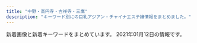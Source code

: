 ```yaml
---
title: "中野・高円寺・吉祥寺・三鷹"
description: "キーワード別にの巨乳アジアン・チャイナエステ嬢情報をまとめました。"
---
```


新着画像と新着キーワードをまとめています。
2021年01月12日の情報です。

<DmmAffiliateIns />
<KeywordTable
  shops={
    [
    {
        "station": "JR\u9ad8\u5186\u5bfa\u99c5\u5317\u53e3",
        "url": "http://jewelry-hak.xyz/",
        "name": "\u30a2\u30ef\u30a2\u30ef\u30d5\u30a7\u30a2\u30ea\u30fc",
        "img_links": [
            "http://jewelry-hak.xyz/_src/50627318/wechatimg585.jpg",
            "http://jewelry-hak.xyz/_src/49618155/slider2.jpg",
            "http://jewelry-hak.xyz/_src/38511791/navinavi_01.png",
            "http://jewelry-hak.xyz/_src/50627214/wechatimg591.jpg",
            "http://jewelry-hak.xyz/_src/50627226/wechatimg586.jpg",
            "http://jewelry-hak.xyz/_src/38511749/wechatimg561.jpg",
            "http://jewelry-hak.xyz/_src/38511753/wechatimg560.jpg",
            "http://jewelry-hak.xyz/_src/49611181/wechatimg30.jpg",
            "http://jewelry-hak.xyz/_src/50627317/wechatimg584_20201202144744254.jpg",
            "http://jewelry-hak.xyz/_src/38511790/cam4.jpg",
            "http://jewelry-hak.xyz/_src/50627324/wechatimg589_1.jpg",
            "http://jewelry-hak.xyz/_src/38511793/navinavi_02.png",
            "http://jewelry-hak.xyz/_src/38511746/wechatimg30.jpg",
            "http://jewelry-hak.xyz/_src/38511717/wechatimg568.jpg",
            "http://jewelry-hak.xyz/_src/50627316/wechatimg584_20201202144744254.jpg",
            "http://jewelry-hak.xyz/_src/49642825/mmexport1604298600845.jpg",
            "http://jewelry-hak.xyz/_src/38511775/3.jpg",
            "http://jewelry-hak.xyz/_src/50627205/wechatimg589_1.jpg",
            "http://jewelry-hak.xyz/_src/49611183/wechatimg30.jpg",
            "http://jewelry-hak.xyz/_src/50627213/wechatimg591.jpg",
            "http://jewelry-hak.xyz/_src/38511750/wechatimg561.jpg",
            "http://jewelry-hak.xyz/_src/38511719/wechatimg570.jpg",
            "http://jewelry-hak.xyz/_src/50627327/wechatimg590.jpg",
            "http://jewelry-hak.xyz/_src/50627206/wechatimg589_1.jpg",
            "http://jewelry-hak.xyz/_src/38511789/cam4.jpg",
            "http://jewelry-hak.xyz/_src/38625720/wechatimg541.jpg",
            "http://jewelry-hak.xyz/_src/50627328/wechatimg590.jpg",
            "http://jewelry-hak.xyz/_src/50627215/wechatimg591.jpg",
            "http://jewelry-hak.xyz/_src/50627315/wechatimg584_20201202144744254.jpg",
            "http://jewelry-hak.xyz/_src/38511788/cam3.jpg",
            "http://jewelry-hak.xyz/_src/38511752/wechatimg560.jpg",
            "http://jewelry-hak.xyz/_src/50627202/wechatimg585.jpg",
            "http://jewelry-hak.xyz/_src/38511760/wechatimg30.jpg",
            "http://jewelry-hak.xyz/_src/38511787/cam3.jpg",
            "http://jewelry-hak.xyz/_src/38513880/cam.jpg",
            "http://jewelry-hak.xyz/_src/49618165/slider1.jpg",
            "http://jewelry-hak.xyz/_src/39952823/line.png",
            "http://jewelry-hak.xyz/_src/50627319/wechatimg585.jpg",
            "http://jewelry-hak.xyz/_src/49611182/wechatimg30.jpg",
            "http://jewelry-hak.xyz/_src/50627227/wechatimg586.jpg",
            "http://jewelry-hak.xyz/_src/38511785/cam2.jpg",
            "http://jewelry-hak.xyz/_src/50627203/wechatimg585.jpg",
            "http://jewelry-hak.xyz/_src/38511777/line.png",
            "http://jewelry-hak.xyz/_src/50627320/wechatimg585.jpg",
            "http://jewelry-hak.xyz/_src/38511779/line.png",
            "http://jewelry-hak.xyz/_src/50627325/wechatimg589_1.jpg",
            "http://jewelry-hak.xyz/_src/38511776/4.jpg",
            "http://jewelry-hak.xyz/_src/38511754/wechatimg560.jpg",
            "http://jewelry-hak.xyz/_src/50627225/wechatimg586.jpg",
            "http://jewelry-hak.xyz/_src/38511721/wechatimg571.jpg",
            "http://jewelry-hak.xyz/_src/38511723/wechatimg569_20201101131633190.jpg",
            "http://jewelry-hak.xyz/_src/38511786/cam2.jpg",
            "http://jewelry-hak.xyz/_src/38513882/cam.jpg",
            "http://jewelry-hak.xyz/_src/50627326/wechatimg590.jpg",
            "http://jewelry-hak.xyz/_src/50627323/wechatimg589_1.jpg",
            "http://jewelry-hak.xyz/_src/38511774/2.jpg",
            "http://jewelry-hak.xyz/_src/38511751/wechatimg561.jpg",
            "http://jewelry-hak.xyz/_src/38511781/img20200108162027140241.png"
        ],
        "keywords": {}
    },
    {
        "img_links": [
            "http://k-angel.info/images/r4.jpg",
            "http://k-angel.info/images/r1.jpg",
            "http://k-angel.info/images/r3.jpg",
            "http://k-angel.info/images/flash1.jpg",
            "http://k-angel.info/images/r2.jpg",
            "http://k-angel.info/images/r5.jpg",
            "http://k-angel.info/images/r6.jpg",
            "http://k-angel.info/images/nana.jpg",
            "http://k-angel.info/images/g01.jpg",
            "http://k-angel.info/images/flash.jpg",
            "http://k-angel.info/images/zi_staff.png",
            "http://k-angel.info/images/g2.jpg",
            "http://k-angel.info/images/g06.jpg",
            "http://k-angel.info/images/a5.jpg",
            "http://k-angel.info/images/g5.jpg"
        ],
        "station": "JR\u9ad8\u5186\u5bfa\u99c5\u5317\u53e3",
        "url": "http://k-angel.info/",
        "name": "Angel\u30fb\u30a8\u30f3\u30b8\u30a7\u30eb",
        "keywords": {
            "C": 7
        }
    },
    {
        "keywords": {
            "C": 1,
            "84": 1,
            "88": 1,
            "86": 1,
            "D": 4,
            "85": 3,
            "E": 1
        },
        "img_links": [
            "http://lovelyheart.iest.jp/images/home/index_19.png",
            "http://lovelyheart.iest.jp/images/home/index_09.png",
            "http://lovelyheart.iest.jp/images/home/index_14.png",
            "http://lovelyheart.iest.jp/images/top/top_05.jpg",
            "http://lovelyheart.iest.jp/images/staff/staff_02d.jpg",
            "http://lovelyheart.iest.jp/images/home/index_g.png",
            "http://lovelyheart.iest.jp/images/home/index_12.png",
            "http://lovelyheart.iest.jp/images/home/top.jpg",
            "http://lovelyheart.iest.jp/images/staff/staff_03.png",
            "http://lovelyheart.iest.jp/images/home/index_11.png",
            "http://lovelyheart.iest.jp/images/staff/staff_08d.jpg",
            "http://lovelyheart.iest.jp/images/home/index_10.png",
            "http://lovelyheart.iest.jp/images/home/campaign_01.jpg",
            "http://lovelyheart.iest.jp/images/top/top_06.jpg",
            "http://lovelyheart.iest.jp/images/home/index_06.png",
            "http://lovelyheart.iest.jp/images/top_04.png",
            "http://lovelyheart.iest.jp/images/top/top_01.jpg",
            "http://lovelyheart.iest.jp/images/home/index_f.png",
            "http://lovelyheart.iest.jp/images/headerParts01.png",
            "http://lovelyheart.iest.jp/images/top/top_03.jpg",
            "http://lovelyheart.iest.jp/images/staff/staff_07d.jpg",
            "http://lovelyheart.iest.jp/images/home/campaign_02.jpg",
            "http://lovelyheart.iest.jp/images/top_flash_02.jpg",
            "http://lovelyheart.iest.jp/images/staff/staff_01d.jpg",
            "http://lovelyheart.iest.jp/images/home/index_17.png",
            "http://lovelyheart.iest.jp/images/home/index_07.png",
            "http://lovelyheart.iest.jp/images/staff/staff_05d.jpg",
            "http://lovelyheart.iest.jp/images/staff/staff_01.png",
            "http://lovelyheart.iest.jp/images/home/index_a.png",
            "http://lovelyheart.iest.jp/images/home/index_d.png",
            "http://lovelyheart.iest.jp/images/top/top_04.jpg",
            "http://lovelyheart.iest.jp/images/home/index_05.png",
            "http://lovelyheart.iest.jp/images/top/top_02.jpg",
            "http://lovelyheart.iest.jp/images/top_flash_01.jpg",
            "http://lovelyheart.iest.jp/images/home/index_01.png",
            "http://lovelyheart.iest.jp/images/home/index_tel.png",
            "http://lovelyheart.iest.jp/images/top_01.png",
            "http://lovelyheart.iest.jp/images/staff/staff_04d.jpg",
            "http://lovelyheart.iest.jp/images/home/index_13.png",
            "http://lovelyheart.iest.jp/images/top/top_08.png",
            "http://lovelyheart.iest.jp/images/top_02.png",
            "http://lovelyheart.iest.jp/images/staff/staff_03d.jpg",
            "http://lovelyheart.iest.jp/images/page_top.png",
            "http://lovelyheart.iest.jp/images/home/index_15.png"
        ],
        "station": "\u6b66\u8535\u95a2\u99c5\u5317\u53e3",
        "name": "\u30e9\u30d6\u30ea\u30cf\u30fc\u30c8",
        "url": "http://lovelyheart.iest.jp/"
    },
    {
        "keywords": {
            "86": 24,
            "C": 12,
            "87": 36,
            "D": 48
        },
        "name": "kokoro",
        "station": "JR\u837b\u7aaa\u99c5\u5357\u53e3",
        "img_links": [
            "http://kokoro.tyo.cm/images/top.png",
            "http://kokoro.tyo.cm/images/room2.jpg",
            "http://kokoro.tyo.cm/images/s2.png",
            "http://kokoro.tyo.cm/images/room3.jpg",
            "http://kokoro.tyo.cm/photos/sites/51/2020/09/2020091807042947.jpg",
            "http://kokoro.tyo.cm/photos/sites/51/2020/05/202005280252106.jpg",
            "http://kokoro.tyo.cm/images/room10.jpg",
            "http://kokoro.tyo.cm/images/s1.png",
            "http://kokoro.tyo.cm/images/s_staff.png",
            "http://kokoro.tyo.cm/photos/sites/51/2020/05/2020052802515180.jpg",
            "http://kokoro.tyo.cm/images/end.png",
            "http://kokoro.tyo.cm/photos/sites/51/2020/05/2020052802522685.jpg",
            "http://kokoro.tyo.cm/images/room1.jpg",
            "http://kokoro.tyo.cm/images/room8.jpg",
            "http://kokoro.tyo.cm/images/room7.jpg",
            "http://kokoro.tyo.cm/images/room9.jpg",
            "http://kokoro.tyo.cm/images/room6.jpg",
            "http://kokoro.tyo.cm/photos/sites/51/2020/07/2020072006112316.jpg",
            "http://kokoro.tyo.cm/images/s_link.png",
            "http://kokoro.tyo.cm/images/s3.png",
            "http://kokoro.tyo.cm/images/room4.jpg",
            "http://kokoro.tyo.cm/images/room5.jpg",
            "http://kokoro.tyo.cm/images/staff_line.png"
        ],
        "url": "http://kokoro.tyo.cm/"
    },
    {
        "url": "http://candle.mensest.work/",
        "name": "Candle \uff5e\u30ad\u30e3\u30f3\u30c9\u30eb\uff5e",
        "img_links": [
            "http://candle.mensest.work/media/sites/9/2020/12/1-1.jpg",
            "http://candle.mensest.work/media/sites/9/2020/12/2-1.jpg",
            "http://candle.mensest.work/media/sites/9/2020/11/2-2-150x150.jpg",
            "http://candle.mensest.work/media/sites/9/2020/07/flash1-1.jpg",
            "http://candle.mensest.work/media/sites/9/2020/12/2-2.jpg",
            "http://candle.mensest.work/media/sites/9/2020/07/flash2-4.jpg",
            "http://candle.mensest.work/media/sites/9/2020/12/1-3-150x150.jpg",
            "http://candle.mensest.work/media/sites/9/2020/12/4.jpg",
            "http://candle.mensest.work/media/sites/9/2020/12/1-4-150x150.jpg",
            "http://candle.mensest.work/media/sites/9/2020/12/1-1-225x300.jpg",
            "http://candle.mensest.work/media/sites/9/2020/12/1-5-225x300.jpg",
            "http://candle.mensest.work/media/sites/9/2020/12/2-1-150x150.jpg",
            "http://candle.mensest.work/media/sites/9/2020/12/363800F7-1242-434F-94EE-85F17DC5AC61-250x300.jpeg",
            "http://candle.mensest.work/media/sites/9/2020/12/5-225x300.jpg",
            "http://candle.mensest.work/media/sites/9/2020/12/CBB0F5B0-E135-401D-9B02-DA7A2D8670CA-222x300.jpeg",
            "http://candle.mensest.work/media/sites/9/2020/11/2-2.jpg",
            "http://candle.mensest.work/media/sites/9/2020/12/1-5.jpg",
            "http://candle.mensest.work/media/sites/9/2020/12/5-150x150.jpg",
            "http://candle.mensest.work/media/sites/9/2021/01/2-150x150.jpg",
            "http://candle.mensest.work/media/sites/9/2020/12/1-2.jpg",
            "http://candle.mensest.work/media/sites/9/2020/11/1-3-150x150.jpg",
            "http://candle.mensest.work/media/sites/9/2020/11/1-4-150x150.jpg",
            "http://candle.mensest.work/media/sites/9/2021/01/1.jpg",
            "http://candle.mensest.work/media/sites/9/elementor/thumbs/1-2-oytdcvqbto8vj51s937u67cgzmy9jj3l4efy6t2u9k.jpg",
            "http://candle.mensest.work/media/sites/9/2020/11/2-4.jpg",
            "http://candle.mensest.work/media/sites/9/2020/12/3-1-150x150.jpg",
            "http://candle.mensest.work/media/sites/9/2020/12/1-3.jpg",
            "http://candle.mensest.work/media/sites/9/2020/12/2.jpg",
            "http://candle.mensest.work/media/sites/9/2020/12/3-1-200x300.jpg",
            "http://candle.mensest.work/media/sites/9/elementor/thumbs/1-5-p00xiuowp1h6aui8pmn668ogksihy9g9hm5b0k7oag.jpg",
            "http://candle.mensest.work/media/sites/9/2020/12/3-1.jpg",
            "http://candle.mensest.work/media/sites/9/2020/11/EF6C081D-9329-466E-B5E9-27DA0E2C4ECE-200x300.jpeg",
            "http://candle.mensest.work/media/sites/9/2020/11/1-3.jpg",
            "http://candle.mensest.work/media/sites/9/2020/12/2-2-150x150.jpg",
            "http://candle.mensest.work/media/sites/9/2020/11/2-4-150x150.jpg",
            "http://candle.mensest.work/media/sites/9/2020/12/3.jpg",
            "http://candle.mensest.work/media/sites/9/2021/01/2.jpg",
            "http://candle.mensest.work/media/sites/9/2020/12/2-3.jpg",
            "http://candle.mensest.work/media/sites/9/2020/11/2-3-150x150.jpg",
            "http://candle.mensest.work/media/sites/9/2020/12/1-2-225x300.jpg",
            "http://candle.mensest.work/media/sites/9/2020/11/2-3.jpg",
            "http://candle.mensest.work/media/sites/9/2020/12/2-150x150.jpg",
            "http://candle.mensest.work/media/sites/9/2020/07/top-2.jpg",
            "http://candle.mensest.work/media/sites/9/2020/11/1-4.jpg",
            "http://candle.mensest.work/media/sites/9/2021/01/1-150x150.jpg",
            "http://candle.mensest.work/media/sites/9/elementor/thumbs/1-3-ozn0op47z9jyfmb95htzjl5vn2uodtziwmu3o3pbqw.jpg",
            "http://candle.mensest.work/media/sites/9/2020/12/2-3-150x150.jpg",
            "http://candle.mensest.work/media/sites/9/2020/12/1-1-150x150.jpg",
            "http://candle.mensest.work/media/sites/9/2020/12/3-150x150.jpg",
            "http://candle.mensest.work/media/sites/9/2020/12/1-4.jpg",
            "http://candle.mensest.work/media/sites/9/2020/12/1-2-150x150.jpg",
            "http://candle.mensest.work/media/sites/9/2020/12/4-150x150.jpg",
            "http://candle.mensest.work/media/sites/9/2020/12/5.jpg",
            "http://candle.mensest.work/media/sites/9/2020/07/1-2.jpg",
            "http://candle.mensest.work/media/sites/9/2020/12/1-5-150x150.jpg"
        ],
        "station": "JR\u837b\u7aaa\u99c5\u5357\u53e3",
        "keywords": {
            "87": 28,
            "85": 28,
            "83": 14,
            "D": 42,
            "\u30bb\u30af\u30b7\u30fc": 14,
            "\u80f8": 14,
            "C": 84,
            "E": 14,
            "82": 14,
            "89": 14,
            "86": 14,
            "88": 28
        }
    },
    {
        "keywords": {
            "E": 8,
            "D": 7
        },
        "img_links": [
            "https://cute.aoaoeo.com/wp-content/themes/este/img/2.jpg",
            "https://cute.aoaoeo.com/wp-content/themes/este/img/top-img01a.png",
            "https://cute.aoaoeo.com/wp-content/uploads/2018/12/3122311221cute.jpg",
            "https://cute.aoaoeo.com/wp-content/uploads/2020/12/spoiakhjcute.jpg",
            "https://cute.aoaoeo.com/wp-content/uploads/2020/12/09876cute.jpg",
            "https://cute.aoaoeo.com/wp-content/themes/este/img/call.png",
            "https://cute.aoaoeo.com/wp-content/themes/este/img/3.jpg",
            "https://cute.aoaoeo.com/wp-content/themes/este/img/tel_header.png",
            "https://cute.aoaoeo.com/wp-content/themes/este/img/top-img01.png",
            "https://cute.aoaoeo.com/wp-content/themes/este/img/top-img04.png",
            "https://cute.aoaoeo.com/wp-content/uploads/2020/12/0987tcute.jpg",
            "https://cute.aoaoeo.com/wp-content/themes/este/img/top-img02g.png",
            "https://cute.aoaoeo.com/wp-content/themes/este/img/tel_footer.png",
            "https://cute.aoaoeo.com/wp-content/themes/este/img/top-img01b.png",
            "https://cute.aoaoeo.com/wp-content/themes/este/img/top-img03.png",
            "https://cute.aoaoeo.com/wp-content/themes/este/img/4.jpg",
            "https://cute.aoaoeo.com/wp-content/themes/este/img/1.jpg"
        ],
        "name": "CUTE",
        "url": "https://cute.aoaoeo.com/",
        "station": "\u65b9\u5357\u753a\u99c52\u756a\u51fa\u53e3"
    },
    {
        "keywords": {},
        "name": "\u5f69\u6708",
        "station": "JR\u897f\u837b\u7aaa\u99c5\u5317\u53e3",
        "url": "http://oil-msg.com/satsuki/",
        "img_links": [
            "http://oil-msg.com/satsuki/images/symbol_red.png",
            "http://oil-msg.com/satsuki/images/campaign.jpg",
            "http://oil-msg.com/satsuki/images/p-5-1.jpg",
            "http://oil-msg.com/satsuki/images/price_oillymph.png",
            "http://oil-msg.com/satsuki/images/p-8.jpg",
            "http://oil-msg.com/satsuki/images/p-9.jpg",
            "http://oil-msg.com/satsuki/images/price_other.png",
            "http://oil-msg.com/satsuki/images/back.png",
            "http://oil-msg.com/satsuki/images/p-10.jpg",
            "http://oil-msg.com/satsuki/images/bnr_restart.jpg",
            "http://oil-msg.com/satsuki/images/mainImages.jpg",
            "http://oil-msg.com/satsuki/images/copy.jpg",
            "http://oil-msg.com/satsuki/images/price_awaawa-1.png",
            "http://oil-msg.com/satsuki/images/special_campaign.jpg",
            "http://oil-msg.com/satsuki/images/price_awaawa.png",
            "http://oil-msg.com/satsuki/images/p-12.jpg",
            "http://oil-msg.com/satsuki/images/price_awaawa-2.png",
            "http://oil-msg.com/satsuki/images/price_awaawa-3.png",
            "http://oil-msg.com/satsuki/images/p-5.jpg",
            "http://oil-msg.com/satsuki/images/p-11.jpg"
        ]
    },
    {
        "url": "http://flower.este.work/",
        "img_links": [
            "http://flower.este.work/2/uploadimg/1582956017.jpg",
            "http://flower.este.work/2/uploadimg/1582956078.jpg",
            "http://flower.este.work/tel-c3a2f172a4364233cf4953ba8413cf3ce106683e214ac163f0bcec0a8d4147e4.png",
            "http://flower.este.work/road04.jpg",
            "http://flower.este.work/2/uploadimg/1588680350.jpg",
            "http://flower.este.work/clock-5cc2bd5bcb7451b383ea47c700e43ebef3d82c1ed848c3d687cdd456fbe5589c.png",
            "http://flower.este.work/road03.jpg",
            "http://flower.este.work/2/uploadimg/1594008592.jpg",
            "http://flower.este.work/road02.jpg",
            "http://flower.este.work/2/uploadimg/1605325559.jpg",
            "http://flower.este.work/2/uploadimg/1605327663.jpg",
            "http://flower.este.work/2/uploadimg/1605325605.jpg",
            "http://flower.este.work/2/uploadimg/1605325806.jpg",
            "http://flower.este.work/2/uploadimg/1582955908.jpg",
            "http://flower.este.work/road01.jpg"
        ],
        "station": "JR\u5409\u7965\u5bfa\u99c5\u5317\u53e3",
        "keywords": {
            "90": 22,
            "E": 44,
            "88": 22,
            "83": 10,
            "84": 22,
            "D": 22,
            "C": 10
        },
        "name": "Flower"
    },
    {
        "img_links": [
            "http://www.es-selene.link/images/news.jpg",
            "http://www.es-selene.link/sp/images/news_t.jpg",
            "http://www.es-selene.link/images/ac1.png",
            "http://www.es-selene.link/images/sys2.png",
            "http://www.es-selene.link/sp/img/sora1.jpg",
            "http://www.es-selene.link/sp/images/pc.jpg",
            "http://www.es-selene.link/sp/menu/top.jpg",
            "http://www.es-selene.link/sp/menu/interior.jpg",
            "http://www.es-selene.link/sp/staff/yuki.jpg",
            "http://www.es-selene.link/sp/images/sys5.jpg",
            "http://www.es-selene.link/images/ac2.png",
            "http://www.es-selene.link/images/koko_200x40.png",
            "http://www.es-selene.link/sp/images/int1.jpg",
            "http://www.es-selene.link/sp/images/ameba.jpg",
            "http://www.es-selene.link/sp/images/top.jpg",
            "http://www.es-selene.link/img/yuki1.jpg",
            "http://www.es-selene.link/sp/images/sisu_t.jpg",
            "http://www.es-selene.link/sp/images/head.jpg",
            "http://www.es-selene.link/sp/images/rec1.jpg",
            "http://www.es-selene.link/sp/images/sys1.jpg",
            "http://www.es-selene.link/images/mobile.jpg",
            "http://www.es-selene.link/sp/images/footer.jpg",
            "http://www.es-selene.link/sp/images/ac2.jpg",
            "http://www.es-selene.link/staff/sora.jpg",
            "http://www.es-selene.link/sp/staff/miki.jpg",
            "http://www.es-selene.link/sp/images/tel.jpg",
            "http://www.es-selene.link/img/miki1.jpg",
            "http://www.es-selene.link/images/interior_t.png",
            "http://www.es-selene.link/sp/images/time.jpg",
            "http://www.es-selene.link/sp/images/staff_t.jpg",
            "http://www.es-selene.link/sp/images/int2.jpg",
            "http://www.es-selene.link/sp/images/interior_t.jpg",
            "http://www.es-selene.link/sp/images/rec2.jpg",
            "http://www.es-selene.link/sp/images/ac1.jpg",
            "http://www.es-selene.link/sp/images/sys4.jpg",
            "http://www.es-selene.link/sp/img/miki1.jpg",
            "http://www.es-selene.link/images/sm.jpg",
            "http://www.es-selene.link/sp/images/sys2.jpg",
            "http://www.es-selene.link/sp/menu/staff.jpg",
            "http://www.es-selene.link/images/sys1.png",
            "http://www.es-selene.link/sp/img/yuki1.jpg",
            "http://www.es-selene.link/images/line.png",
            "http://www.es-selene.link/images/head.jpg",
            "http://www.es-selene.link/staff/yuki.jpg",
            "http://www.es-selene.link/staff/miki.jpg",
            "http://www.es-selene.link/sp/images/sys3.jpg",
            "http://www.es-selene.link/sp/images/newsb.jpg",
            "http://www.es-selene.link/sp/staff/sora.jpg",
            "http://www.es-selene.link/images/int1.png",
            "http://www.es-selene.link/images/int2.png",
            "http://www.es-selene.link/images/staff_t.png",
            "http://www.es-selene.link/img/sora1.jpg"
        ],
        "station": "JR\u6771\u4e2d\u91ce\u99c5\u6771\u53e3",
        "name": "Selene*\u30bb\u30ec\u30fc\u30cd",
        "keywords": {},
        "url": "http://www.es-selene.link/"
    },
    {
        "img_links": [
            "http://www.suityuka.info/images/m04.jpg",
            "http://www.suityuka.info/img/yuri1.jpg",
            "http://suityuka.info/images/m04.jpg",
            "http://suityuka.info/img/miho1.jpg",
            "http://www.suityuka.info/img/miki1.jpg",
            "http://suityuka.info/img/mihoi1.jpg",
            "http://suityuka.info/i/gals/yuri1.jpg",
            "http://suityuka.info/i/gals/miho1.jpg",
            "http://www.suityuka.info/img/miho1.jpg",
            "http://suityuka.info/i/gals/miki1.jpg",
            "http://suityuka.info/img/rumi1.jpg",
            "http://suityuka.info/images/m03.jpg",
            "http://suityuka.info/images/m02.jpg",
            "http://www.suityuka.info/i/images/yuri1.jpg",
            "http://suityuka.info/img/yuri1.jpg",
            "http://www.suityuka.info/images/m03.jpg",
            "http://www.suityuka.info/images/m02.jpg",
            "http://suityuka.info/i/gals/rumi1.jpg",
            "http://suityuka.info/i/images/yuri1.jpg",
            "http://suityuka.info/img/miki1.jpg"
        ],
        "station": "\u4e2d\u91ce\u5742\u4e0a\u99c5A1\u53e3",
        "keywords": {
            "85": 2,
            "88": 6,
            "89": 6
        },
        "url": "http://suityuka.info/",
        "name": "\u6c34\u4e2d\u82b1"
    },
    {
        "name": "\u30ec\u30a4\u30f3\u30dc\u30fc",
        "img_links": [
            "http://rainbow.esnavi.work/mimi.jpg",
            "http://rainbow.esnavi.work/2020033010050818.jpg",
            "http://rainbow.esnavi.work/kanban.jpg",
            "http://rainbow.esnavi.work/sp_top.jpg",
            "http://rainbow.esnavi.work/sp_nav02.png",
            "http://rainbow.esnavi.work/2020022105445070.jpg",
            "http://rainbow.esnavi.work/2020022105435581.jpg",
            "http://rainbow.esnavi.work/sp_nav03.png",
            "http://rainbow.esnavi.work/sp_nav01.png",
            "http://rainbow.esnavi.work/tit_staff03.png",
            "http://rainbow.esnavi.work/2020033010050746.jpg"
        ],
        "keywords": {
            "86": 15,
            "D": 15,
            "C": 13,
            "88": 4,
            "84": 1,
            "E": 4
        },
        "url": "http://rainbow.esnavi.work/",
        "station": "JR\u837b\u7aaa\u99c5\u897f\u53e3"
    },
    {
        "img_links": [
            "https://momi.vovowo.com/wp-content/themes/este/img/top-img01a.png",
            "https://momi.vovowo.com/wp-content/uploads/2019/12/2ouiyhbiji.jpg",
            "https://momi.vovowo.com/wp-content/uploads/2019/06/sopaiuhjgbiji.jpg",
            "https://momi.vovowo.com/wp-content/themes/este/img/top-img02.png",
            "https://momi.vovowo.com/wp-content/uploads/2019/06/siouaybiji.jpg",
            "https://momi.vovowo.com/wp-content/themes/este/img/call.png",
            "https://momi.vovowo.com/wp-content/themes/este/img/tel_header.png",
            "https://momi.vovowo.com/wp-content/uploads/2020/01/345678biji.jpg",
            "https://momi.vovowo.com/wp-content/themes/este/img/2.jpg",
            "https://momi.vovowo.com/wp-content/uploads/2020/01/99biji.jpg",
            "https://momi.vovowo.com/wp-content/uploads/2019/06/9087stayfgbiji.jpg",
            "https://momi.vovowo.com/wp-content/themes/este/img/4.jpg",
            "https://momi.vovowo.com/wp-content/themes/este/img/tel_footer.png",
            "https://momi.vovowo.com/wp-content/uploads/2019/06/21biji.jpg",
            "https://momi.vovowo.com/wp-content/themes/este/img/3.jpg",
            "https://momi.vovowo.com/wp-content/themes/este/img/1.jpg",
            "https://momi.vovowo.com/wp-content/themes/este/img/top-img01b.png",
            "https://momi.vovowo.com/wp-content/uploads/2019/12/291876biji.jpg"
        ],
        "station": "JR\u837b\u7aaa\u99c5\u897f\u53e3",
        "url": "https://momi.vovowo.com/",
        "keywords": {
            "D": 18,
            "C": 4
        },
        "name": "\u7f8e\u4eba\u306e\u30bf\u30d4\u30aa\u30ab"
    },
    {
        "name": "Sugar \uff5e\u30b7\u30e5\u30ac\u30fc\uff5e",
        "img_links": [
            "http://sugar.estheya.com/static/picture/staff03.jpg",
            "http://sugar.estheya.com/static/picture/staff02.jpg",
            "http://sugar.estheya.com/static/picture/staff01.jpg"
        ],
        "station": "JR\u837b\u7aaa\u99c5\u897f\u53e3",
        "keywords": {
            "E": 3,
            "D": 6,
            "88": 3,
            "89": 6
        },
        "url": "http://sugar.estheya.com/"
    },
    {
        "keywords": {
            "\u80f8": 1
        },
        "img_links": [
            "http://aes-heal.com/css/m-top04.jpg",
            "http://aes-heal.com/css/nav/nav-003.jpg",
            "http://aes-heal.com/css/nav/nav-001.jpg",
            "http://aes-heal.com/css/nav/nav-004.jpg",
            "http://aes-heal.com/staff/kana/01.jpg",
            "http://aes-heal.com/staff/rio/01.jpg",
            "http://aes-heal.com/staff/mimi/01.jpg",
            "http://aes-heal.com/staff/emi/01.jpg",
            "http://aes-heal.com/css/m-top05.jpg",
            "http://aes-heal.com/css/nav/nav-005.jpg",
            "http://aes-heal.com/css/nav/nav-006.jpg",
            "http://aes-heal.com/staff/yui/01.jpg",
            "http://aes-heal.com/images/call.png",
            "http://aes-heal.com/staff/mai/01.jpg",
            "http://aes-heal.com/staff/rin/01.jpg",
            "http://aes-heal.com/css/m-head.jpg",
            "http://aes-heal.com/css/m-top03.jpg",
            "http://aes-heal.com/css/nav/nav-002.jpg",
            "http://aes-heal.com/staff/kiki/01.jpg",
            "http://aes-heal.com/css/campaign.jpg",
            "http://aes-heal.com/css/m-top02.jpg"
        ],
        "url": "http://aes-heal.com/",
        "name": "\u91d1\u306e\u6708",
        "station": "\u4e0a\u77f3\u795e\u4e95\u99c5\u5317\u53e3"
    },
    {
        "img_links": [
            "http://relaxbest.net/staffPhoto/b20200202033738.jpg",
            "http://relaxbest.net/staffPhoto/b20200904172838.jpg",
            "http://relaxbest.net/js/sliderLine/slide_prev.png",
            "http://relaxbest.net/images/returnBtn.png",
            "http://relaxbest.net/staffPhoto/s20201209220046.jpg",
            "http://relaxbest.net/js/sliderLine/slide_next.png",
            "http://relaxbest.net/images/store/01.jpg",
            "http://relaxbest.net/staffPhoto/s20200904172838.jpg",
            "http://relaxbest.net/uploadfiles/images/campaignRelaxbest3.jpg",
            "http://relaxbest.net/staffPhoto/b20201209220046.jpg",
            "http://relaxbest.net/images/store/03.jpg",
            "http://relaxbest.net/images/store/04.jpg",
            "http://relaxbest.net/images/store/05.jpg",
            "http://relaxbest.net/staffPhoto/b20200804090123.jpg",
            "http://relaxbest.net/staffPhoto/s20200804090123.jpg",
            "http://relaxbest.net/images/store/02.jpg",
            "http://relaxbest.net/staffPhoto/s20200202033738.jpg"
        ],
        "station": "\u9dfa\u30ce\u5bae\u99c5\u5317\u53e3",
        "url": "http://relaxbest.net/",
        "keywords": {
            "85": 1
        },
        "name": "\u7965\u60a6 \u3057\u3087\u3046\u3048\u3064"
    },
    {
        "keywords": {
            "85": 1,
            "C": 11,
            "E": 2,
            "D": 3,
            "89": 2,
            "G": 2,
            "86": 2,
            "87": 2
        },
        "name": "\u30b8\u30e5\u30c6\u30fc\u30e0",
        "station": "JR\u4e2d\u91ce\u99c5\u5357\u53e3",
        "img_links": [
            "http://jetaime-massage.work/img/st18.jpg",
            "http://jetaime-massage.work/sp/img/t-o.jpg",
            "http://jetaime-massage.work/img/s15.jpg",
            "http://jetaime-massage.work/img/sta16.jpg",
            "http://jetaime-massage.work/sp/img/time.jpg",
            "http://jetaime-massage.work/img/nos.jpg",
            "http://jetaime-massage.work/sp/img/p16.jpg",
            "http://jetaime-massage.work/img/botton.jpg",
            "http://jetaime-massage.work/sp/img/t-t.jpg",
            "http://jetaime-massage.work/sp/img/p15.jpg",
            "http://jetaime-massage.work/img/sta18.jpg",
            "http://jetaime-massage.work/sp/img/sys.jpg",
            "http://jetaime-massage.work/img/flash.jpg",
            "http://jetaime-massage.work/img/mo.png",
            "http://jetaime-massage.work/sp/img/info.jpg",
            "http://jetaime-massage.work/sp/img/pc.jpg",
            "http://jetaime-massage.work/img/s18.jpg",
            "http://jetaime-massage.work/sp/img/t-a.jpg",
            "http://jetaime-massage.work/img/pickup20.jpg",
            "http://jetaime-massage.work/img/st15.jpg",
            "http://jetaime-massage.work/img/st16.jpg",
            "http://jetaime-massage.work/sp/img/cam.jpg",
            "http://jetaime-massage.work/img/st2.jpg",
            "http://jetaime-massage.work/sp/img/sta18.jpg",
            "http://jetaime-massage.work/img/head.jpg",
            "http://jetaime-massage.work/sp/img/pic.jpg",
            "http://jetaime-massage.work/sp/img/add.jpg",
            "http://jetaime-massage.work/sp/img/botton.jpg",
            "http://jetaime-massage.work/img/acc.jpg",
            "http://jetaime-massage.work/sp/img/tel.jpg",
            "http://jetaime-massage.work/img/s16.jpg",
            "http://jetaime-massage.work/sp/img/sta15.jpg",
            "http://jetaime-massage.work/sp/img/sta16.jpg",
            "http://jetaime-massage.work/sp/img/t-s.jpg",
            "http://jetaime-massage.work/sp/img/tit.jpg",
            "http://jetaime-massage.work/sp/img/t-r.jpg",
            "http://jetaime-massage.work/img/sta15.jpg",
            "http://jetaime-massage.work/sp/img/p18.jpg",
            "http://jetaime-massage.work/sp/img/acc.jpg"
        ],
        "url": "http://jetaime-massage.work/"
    },
    {
        "img_links": [
            "http://relax-esthe.blue/images/s3.jpg",
            "http://relax-esthe.blue/images/mobile.jpg",
            "http://relax-esthe.blue/images/s2.jpg",
            "http://relax-esthe.blue/images/s1.jpg",
            "http://relax-esthe.blue/images/s5.jpg",
            "http://relax-esthe.blue/images/bnr200.jpg",
            "http://relax-esthe.blue/images/cg1.jpg",
            "http://relax-esthe.blue/images/cg4.jpg",
            "http://relax-esthe.blue/images/cg3.jpg",
            "http://relax-esthe.blue/images/cg2.jpg"
        ],
        "url": "http://relax-esthe.blue/",
        "name": "Cherry-\u30c1\u30a7\u30ea\u30fc-",
        "station": "\u4e95\u837b\u99c5\u5357\u53e3",
        "keywords": {}
    },
    {
        "keywords": {
            "86": 32,
            "87": 8,
            "84": 9,
            "85": 13
        },
        "url": "http://es-chocolat.xyz/",
        "img_links": [
            "http://es-chocolat.xyz/_src/18134408/navi_07.png",
            "http://es-chocolat.xyz/_src/22138584/bktotop.png",
            "http://es-chocolat.xyz/_src/50013755/stafflist2.png",
            "http://es-chocolat.xyz/_src/18133990/sign.png",
            "http://es-chocolat.xyz/_src/20562455/22.png",
            "http://es-chocolat.xyz/_src/44966949/stafflist.png",
            "http://es-chocolat.xyz/_src/50013776/22.png",
            "http://es-chocolat.xyz/_src/22731555/wechatimg255.jpg",
            "http://es-chocolat.xyz/_src/18134390/g2.png",
            "http://es-chocolat.xyz/_src/18134154/22.png",
            "http://es-chocolat.xyz/_src/50013814/bottom.png",
            "http://es-chocolat.xyz/_src/22731498/1_20181127194254048.jpg",
            "http://es-chocolat.xyz/_src/33130671/img20190609215859327948.jpg",
            "http://es-chocolat.xyz/_src/50013820/22.png",
            "http://es-chocolat.xyz/_src/22138577/bottom.png",
            "http://es-chocolat.xyz/_src/33130061/22.png",
            "http://es-chocolat.xyz/_src/18133986/bottom.png",
            "http://es-chocolat.xyz/_src/18134351/navi_04.png",
            "http://es-chocolat.xyz/_src/33130034/3_15.png",
            "http://es-chocolat.xyz/_src/33129999/sign.png",
            "http://es-chocolat.xyz/_src/18134187/bktotop.png",
            "http://es-chocolat.xyz/_src/18134180/bottom.png",
            "http://es-chocolat.xyz/_src/18133943/sign.png",
            "http://es-chocolat.xyz/_src/22138581/sign.png",
            "http://es-chocolat.xyz/_src/18134152/sign.png",
            "http://es-chocolat.xyz/_src/44966950/wechatimg32.jpg",
            "http://es-chocolat.xyz/_src/18133945/22.png",
            "http://es-chocolat.xyz/_src/18134424/s2_20171130213856051.png",
            "http://es-chocolat.xyz/_src/22138620/3_15.png",
            "http://es-chocolat.xyz/_src/50013797/stafflist.png",
            "http://es-chocolat.xyz/_src/33130662/img20190609213421010769.png",
            "http://es-chocolat.xyz/_src/22138647/22.png",
            "http://es-chocolat.xyz/_src/50013879/wechatimg213.jpg",
            "http://es-chocolat.xyz/_src/22138625/bktolist.png",
            "http://es-chocolat.xyz/_src/50013793/3_15.png",
            "http://es-chocolat.xyz/_src/20562434/4_20181127194254122.jpg",
            "http://es-chocolat.xyz/_src/18134312/navi_04.png",
            "http://es-chocolat.xyz/_src/18133956/botoom1.jpg",
            "http://es-chocolat.xyz/_src/49902393/30.pic.jpg",
            "http://es-chocolat.xyz/_src/33129972/navi_04.png",
            "http://es-chocolat.xyz/_src/49902405/35.pic.jpg",
            "http://es-chocolat.xyz/_src/18134042/bktotop.png",
            "http://es-chocolat.xyz/_src/50013791/navi_04.png",
            "http://es-chocolat.xyz/_src/18134379/sign.png",
            "http://es-chocolat.xyz/_src/33130001/22.png",
            "http://es-chocolat.xyz/_src/33130032/navi_04.png",
            "http://es-chocolat.xyz/_src/18134391/g3.png",
            "http://es-chocolat.xyz/_src/22138558/bktolist.png",
            "http://es-chocolat.xyz/_src/18134396/navi_01.png",
            "http://es-chocolat.xyz/_src/18134381/22.png",
            "http://es-chocolat.xyz/_src/33627328/22.png",
            "http://es-chocolat.xyz/_src/22731319/navi_04.png",
            "http://es-chocolat.xyz/_src/18134198/3_15.png",
            "http://es-chocolat.xyz/_src/22353698/wechatimg226.jpg",
            "http://es-chocolat.xyz/_src/18134220/bktotop.png",
            "http://es-chocolat.xyz/_src/20562453/sign.png",
            "http://es-chocolat.xyz/_src/20562690/img20181212223846686715.png",
            "http://es-chocolat.xyz/_src/20562456/bktotop.png",
            "http://es-chocolat.xyz/_src/33627322/bottom.png",
            "http://es-chocolat.xyz/_src/44966938/sign.png",
            "http://es-chocolat.xyz/_src/33130175/img20190609213421023161.png",
            "http://es-chocolat.xyz/_src/22138645/sign.png",
            "http://es-chocolat.xyz/_src/44966934/bottom.png",
            "http://es-chocolat.xyz/_src/33130002/bktotop.png",
            "http://es-chocolat.xyz/_src/18134217/sign.png",
            "http://es-chocolat.xyz/_src/50013743/stafflist2.png",
            "http://es-chocolat.xyz/_src/49902403/34.pic.jpg",
            "http://es-chocolat.xyz/_src/18134228/7.jpg",
            "http://es-chocolat.xyz/_src/33130040/img20190609202615051222.jpg",
            "http://es-chocolat.xyz/_src/50013821/bktotop.png",
            "http://es-chocolat.xyz/_src/22731313/navi_04.png",
            "http://es-chocolat.xyz/_src/20562428/3_15.png",
            "http://es-chocolat.xyz/_src/22731317/bktolist.png",
            "http://es-chocolat.xyz/_src/50013795/bktolist.png",
            "http://es-chocolat.xyz/_src/18134335/bottom.png",
            "http://es-chocolat.xyz/_src/22731343/bktotop.png",
            "http://es-chocolat.xyz/_src/50013770/bottom.png",
            "http://es-chocolat.xyz/_src/18134402/navi_04.png",
            "http://es-chocolat.xyz/_src/33130036/bktolist.png",
            "http://es-chocolat.xyz/_src/33129977/navi_04.png",
            "http://es-chocolat.xyz/_src/33129995/bottom.png",
            "http://es-chocolat.xyz/_src/44966940/22.png",
            "http://es-chocolat.xyz/_src/44966911/navi_04.png",
            "http://es-chocolat.xyz/_src/18134339/sign.png",
            "http://es-chocolat.xyz/_src/18134341/22.png",
            "http://es-chocolat.xyz/_src/22138648/bktotop.png",
            "http://es-chocolat.xyz/_src/22138713/3_20181127194254125.jpg",
            "http://es-chocolat.xyz/_src/18134406/navi_06.png",
            "http://es-chocolat.xyz/_src/18134404/navi_05.png",
            "http://es-chocolat.xyz/_src/18134426/s3_20171130213911574.png",
            "http://es-chocolat.xyz/_src/18133948/navi_04.png",
            "http://es-chocolat.xyz/_src/22138583/22.png",
            "http://es-chocolat.xyz/_src/18134389/g1.png",
            "http://es-chocolat.xyz/_src/50013774/sign.png",
            "http://es-chocolat.xyz/_src/18133937/img20180424160806536942.png",
            "http://es-chocolat.xyz/_src/18134196/navi_04.png",
            "http://es-chocolat.xyz/_src/18134040/22.png",
            "http://es-chocolat.xyz/_src/44966918/navi_04.png",
            "http://es-chocolat.xyz/_src/44966917/stafflist.png",
            "http://es-chocolat.xyz/_src/33627301/3_15.png",
            "http://es-chocolat.xyz/_src/33130171/img20190609213421010769.png",
            "http://es-chocolat.xyz/_src/33130038/navi_04.png",
            "http://es-chocolat.xyz/_src/50013751/bktolist.png",
            "http://es-chocolat.xyz/_src/18133963/bottom.png",
            "http://es-chocolat.xyz/_src/22731312/1_20181127194254048.jpg",
            "http://es-chocolat.xyz/_src/22138556/3_15.png",
            "http://es-chocolat.xyz/_src/50013753/navi_04.png",
            "http://es-chocolat.xyz/_src/44966941/bktotop.png",
            "http://es-chocolat.xyz/_src/20562416/navi_04.png",
            "http://es-chocolat.xyz/_src/18134375/bottom.png",
            "http://es-chocolat.xyz/_src/18134400/navi_03.png",
            "http://es-chocolat.xyz/_src/33627306/bktolist.png",
            "http://es-chocolat.xyz/_src/18134428/s4_20171130213927087.png",
            "http://es-chocolat.xyz/_src/22138554/navi_04.png",
            "http://es-chocolat.xyz/_src/50013818/sign.png",
            "http://es-chocolat.xyz/_src/18134319/bktolist.png",
            "http://es-chocolat.xyz/_src/22138562/2_20181127194254098.jpg",
            "http://es-chocolat.xyz/_src/49902396/31.jpg",
            "http://es-chocolat.xyz/_src/18134416/navi2_04.png",
            "http://es-chocolat.xyz/_src/22138733/staffs.png",
            "http://es-chocolat.xyz/_src/20562490/img20181212223846686715.png",
            "http://es-chocolat.xyz/_src/20562449/bottom.png",
            "http://es-chocolat.xyz/_src/49902408/36.pic.jpg",
            "http://es-chocolat.xyz/_src/18134412/navi2_02.png",
            "http://es-chocolat.xyz/_src/18134038/sign.png",
            "http://es-chocolat.xyz/_src/18134219/22.png",
            "http://es-chocolat.xyz/_src/33129976/img20190609202615063658.jpg",
            "http://es-chocolat.xyz/_src/33129979/bktolist.png",
            "http://es-chocolat.xyz/_src/22138721/3_20181127194254125.jpg",
            "http://es-chocolat.xyz/_src/18133968/navi_04.png",
            "http://es-chocolat.xyz/_src/22138623/navi_04.png",
            "http://es-chocolat.xyz/_src/18134163/navi_04.png",
            "http://es-chocolat.xyz/_src/22731342/22.png",
            "http://es-chocolat.xyz/_src/18134155/bktotop.png",
            "http://es-chocolat.xyz/_src/18134089/7.jpg",
            "http://es-chocolat.xyz/_src/18134342/bktotop.png",
            "http://es-chocolat.xyz/_src/18134213/bottom.png",
            "http://es-chocolat.xyz/_src/18134184/sign.png",
            "http://es-chocolat.xyz/_src/20562432/navi_04.png",
            "http://es-chocolat.xyz/_src/50013777/bktotop.png",
            "http://es-chocolat.xyz/_src/22138560/navi_04.png",
            "http://es-chocolat.xyz/_src/18134017/navi_04.png",
            "http://es-chocolat.xyz/_src/18134165/3_15.png",
            "http://es-chocolat.xyz/_src/33130059/sign.png",
            "http://es-chocolat.xyz/_src/18134398/navi_02.png",
            "http://es-chocolat.xyz/_src/50013798/navi_04.png",
            "http://es-chocolat.xyz/_src/44966909/stafflist.png",
            "http://es-chocolat.xyz/_src/33130062/bktotop.png",
            "http://es-chocolat.xyz/_src/18134353/3_15.png",
            "http://es-chocolat.xyz/_src/18134357/navi_04.png",
            "http://es-chocolat.xyz/_src/18134087/6_20181127194254137.jpg",
            "http://es-chocolat.xyz/_src/28251430/img20181212223846686715.png",
            "http://es-chocolat.xyz/_src/33129974/3_15.png",
            "http://es-chocolat.xyz/_src/22731336/bottom.png",
            "http://es-chocolat.xyz/_src/44966915/bktolist.png",
            "http://es-chocolat.xyz/_src/33130661/img20190609213421023161.png",
            "http://es-chocolat.xyz/_src/18134356/7.jpg",
            "http://es-chocolat.xyz/_src/50013747/navi_04.png",
            "http://es-chocolat.xyz/_src/18134019/3_15.png",
            "http://es-chocolat.xyz/_src/18134227/6_20181127194254137.jpg",
            "http://es-chocolat.xyz/_src/18134148/bottom.png",
            "http://es-chocolat.xyz/_src/18134034/bottom.png",
            "http://es-chocolat.xyz/_src/18134131/navi_04.png",
            "http://es-chocolat.xyz/_src/33627299/navi_04.png",
            "http://es-chocolat.xyz/_src/33627329/bktotop.png",
            "http://es-chocolat.xyz/_src/44966913/3_15.png",
            "http://es-chocolat.xyz/_src/50013861/stafflist2.png",
            "http://es-chocolat.xyz/_src/22731321/1_20181127194254048.jpg",
            "http://es-chocolat.xyz/_src/22138618/navi_04.png",
            "http://es-chocolat.xyz/_src/18134410/navi2_01.png",
            "http://es-chocolat.xyz/_src/18133993/bktotop.png",
            "http://es-chocolat.xyz/_src/18134186/22.png",
            "http://es-chocolat.xyz/_src/50013858/stafflist.png",
            "http://es-chocolat.xyz/_src/20469703/slider2.jpg",
            "http://es-chocolat.xyz/_src/18134317/navi_04.png",
            "http://es-chocolat.xyz/_src/18134316/6_20181127194254137.jpg",
            "http://es-chocolat.xyz/_src/18134420/navi2_06.png",
            "http://es-chocolat.xyz/_src/22138641/bottom.png",
            "http://es-chocolat.xyz/_src/50013749/3_15.png",
            "http://es-chocolat.xyz/_src/20562430/bktolist.png",
            "http://es-chocolat.xyz/_src/18133992/22.png",
            "http://es-chocolat.xyz/_src/22731315/3_15.png",
            "http://es-chocolat.xyz/_src/18134414/navi2_03.png",
            "http://es-chocolat.xyz/_src/18134359/bktolist.png",
            "http://es-chocolat.xyz/_src/49902400/33.pic.jpg",
            "http://es-chocolat.xyz/_src/22138622/3_20181127194254125.jpg",
            "http://es-chocolat.xyz/_src/22731340/sign.png",
            "http://es-chocolat.xyz/_src/18134382/bktotop.png",
            "http://es-chocolat.xyz/_src/18134133/3_15.png",
            "http://es-chocolat.xyz/_src/18133965/bktotop.png",
            "http://es-chocolat.xyz/_src/18134422/s1_20171130213841322.png",
            "http://es-chocolat.xyz/_src/18134418/navi2_05.png",
            "http://es-chocolat.xyz/_src/33627570/695c3f0fd79807afc049cea9c67e75e.jpg",
            "http://es-chocolat.xyz/_src/33627304/navi_04.png",
            "http://es-chocolat.xyz/_src/50013742/stafflist.png",
            "http://es-chocolat.xyz/_src/49902398/32.pic.jpg",
            "http://es-chocolat.xyz/_src/33627567/stafflist.png",
            "http://es-chocolat.xyz/_src/33130055/bottom.png",
            "http://es-chocolat.xyz/_src/18133970/3_15.png",
            "http://es-chocolat.xyz/_src/18133950/3_15.png",
            "http://es-chocolat.xyz/_src/33130677/img20190609220130143215.jpg",
            "http://es-chocolat.xyz/_src/33626992/stafflist.png",
            "http://es-chocolat.xyz/_src/50013877/wechatimg215.jpg",
            "http://es-chocolat.xyz/_src/33627303/stafflist.png",
            "http://es-chocolat.xyz/_src/33627326/sign.png",
            "http://es-chocolat.xyz/_src/18134314/3_15.png"
        ],
        "station": "JR\u837b\u7aaa\u99c5\u897f\u53e3",
        "name": "\u30b7\u30e7\u30b3\u30e9"
    },
    {
        "keywords": {
            "C": 40,
            "87": 220,
            "85": 60,
            "89": 50,
            "84": 10,
            "F": 10,
            "86": 180,
            "83": 20,
            "E": 432,
            "88": 140,
            "D": 204
        },
        "station": "JR\u837b\u7aaa\u99c5\u5357\u53e3",
        "name": "TIAMO \u30c6\u30a3\u30a2\u30e2",
        "url": "http://tiamo.est.cm/",
        "img_links": [
            "http://tiamo.est.cm/photos/sites/16/2019/11/2019111102212226.jpg",
            "http://tiamo.est.cm/photos/sites/16/2020/12/2020121115410975.jpg",
            "http://tiamo.est.cm/photos/sites/16/2020/01/202001021448489.jpg",
            "http://tiamo.est.cm/photos/sites/16/2020/03/2020032117100643.jpg",
            "http://tiamo.est.cm/photos/sites/16/2019/02/201902040136128.jpg",
            "http://tiamo.est.cm/photos/sites/16/2020/12/2020121115410880.jpg",
            "http://tiamo.est.cm/photos/sites/16/2020/12/2020122816370660.jpg",
            "http://tiamo.est.cm/photos/sites/16/2020/02/2020022318144780.jpg",
            "http://tiamo.est.cm/photos/sites/16/2019/07/201907030456388.jpg",
            "http://tiamo.est.cm/photos/sites/16/2020/10/2020100411202830.jpg",
            "http://tiamo.est.cm/photos/sites/16/2019/03/2019032704483312.jpg",
            "http://tiamo.est.cm/photos/sites/16/2020/04/2020040719075052.jpg",
            "http://tiamo.est.cm/photos/sites/16/2019/06/2019060309273668.jpg",
            "http://tiamo.est.cm/photos/sites/16/2019/02/2019022103514986.jpg",
            "http://tiamo.est.cm/photos/sites/16/2020/01/2020010414482193.jpg",
            "http://tiamo.est.cm/photos/sites/16/2019/10/2019100609583438.jpg",
            "http://tiamo.est.cm/photos/sites/16/2019/05/2019051805223542.jpg",
            "http://tiamo.est.cm/photos/sites/16/2021/01/2021010814011480.jpg",
            "http://tiamo.est.cm/photos/sites/16/2019/03/2019030204165278.jpg",
            "http://tiamo.est.cm/photos/sites/16/2020/01/2020013116443838.jpg",
            "http://tiamo.est.cm/photos/sites/16/2019/10/2019101702370536.jpg",
            "http://tiamo.est.cm/photos/sites/16/2020/12/202012151040125.jpg",
            "http://tiamo.est.cm/photos/sites/16/2020/10/2020102612574811.jpg",
            "http://tiamo.est.cm/photos/sites/16/2020/03/2020032117100085.jpg",
            "http://tiamo.est.cm/photos/sites/16/2021/01/2021010814005755.jpg",
            "http://tiamo.est.cm/photos/sites/16/2019/03/2019030204165241.jpg",
            "http://tiamo.est.cm/photos/sites/16/2019/10/2019100609583491.jpg",
            "http://tiamo.est.cm/photos/sites/16/2020/01/2020013116444579.jpg",
            "http://tiamo.est.cm/photos/sites/16/2019/05/2019050709004996.jpg",
            "http://tiamo.est.cm/photos/sites/16/2020/04/2020040719074887.jpg",
            "http://tiamo.est.cm/photos/sites/16/2020/12/2020121511400588.jpg",
            "http://tiamo.est.cm/photos/sites/16/2019/04/2019040203465428.jpg",
            "http://tiamo.est.cm/photos/sites/16/2019/02/2019022705551633.jpg",
            "http://tiamo.est.cm/photos/sites/16/2020/08/2020081718281333.jpg",
            "http://tiamo.est.cm/photos/sites/16/2020/08/2020080919330287.jpg",
            "http://tiamo.est.cm/photos/sites/16/2019/06/2019060106550475.jpg",
            "http://tiamo.est.cm/photos/sites/16/2019/01/201901070121054.jpg",
            "http://tiamo.est.cm/photos/sites/16/2019/04/2019040203470171.jpg",
            "http://tiamo.est.cm/photos/sites/16/2019/06/2019061308384319.jpg",
            "http://tiamo.est.cm/photos/sites/16/2020/10/2020102816394236.jpg",
            "http://tiamo.est.cm/photos/sites/16/2020/04/2020040719074948.jpg",
            "http://tiamo.est.cm/photos/sites/16/2018/12/2018122309504169.jpg",
            "http://tiamo.est.cm/photos/sites/16/2020/12/2020121511394593.jpg",
            "http://tiamo.est.cm/photos/sites/16/2020/02/2020021316181264.jpg",
            "http://tiamo.est.cm/images/room2.jpg",
            "http://tiamo.est.cm/photos/sites/16/2020/12/2020121115411084.jpg",
            "http://tiamo.est.cm/photos/sites/16/2019/11/2019111618115535.jpg",
            "http://tiamo.est.cm/images/room1.jpg",
            "http://tiamo.est.cm/photos/sites/16/2018/12/2018121406553576.jpg",
            "http://tiamo.est.cm/photos/sites/16/2020/12/2020122816370780.jpg",
            "http://tiamo.est.cm/photos/sites/16/2019/12/2019122413254665.jpg",
            "http://tiamo.est.cm/photos/sites/16/2019/06/2019060309273039.jpg",
            "http://tiamo.est.cm/photos/sites/16/2021/01/2021010814010579.jpg",
            "http://tiamo.est.cm/photos/sites/16/2019/04/2019041407533520.jpg",
            "http://tiamo.est.cm/photos/sites/16/2019/01/2019010701210525.jpg",
            "http://tiamo.est.cm/photos/sites/16/2018/12/2018121406553544.jpg",
            "http://tiamo.est.cm/photos/sites/16/2019/05/2019051506070732.jpg",
            "http://tiamo.est.cm/photos/sites/16/2020/09/2020091415400096.jpg",
            "http://tiamo.est.cm/images/s3.jpg",
            "http://tiamo.est.cm/photos/sites/16/2019/04/2019041207560431.jpg",
            "http://tiamo.est.cm/photos/sites/16/2020/09/2020090119164058.jpg",
            "http://tiamo.est.cm/photos/sites/16/2019/01/2019011704002432.jpg",
            "http://tiamo.est.cm/photos/sites/16/2021/01/2021010814004971.jpg",
            "http://tiamo.est.cm/photos/sites/16/2019/10/2019103105053059.jpg",
            "http://tiamo.est.cm/photos/sites/16/2019/01/2019013010164217.jpg",
            "http://tiamo.est.cm/photos/sites/16/2019/12/2019121213010461.jpg",
            "http://tiamo.est.cm/photos/sites/16/2019/07/201907180751140.jpg",
            "http://tiamo.est.cm/photos/sites/16/2020/07/2020073117240183.jpg",
            "http://tiamo.est.cm/photos/sites/16/2019/02/2019022103515090.jpg",
            "http://tiamo.est.cm/photos/sites/16/2019/12/2019122413254035.jpg",
            "http://tiamo.est.cm/photos/sites/16/2020/08/2020080919331991.jpg",
            "http://tiamo.est.cm/photos/sites/16/2018/12/2018121406553545.jpg",
            "http://tiamo.est.cm/photos/sites/16/2020/07/202007311723412.jpg",
            "http://tiamo.est.cm/photos/sites/16/2019/10/2019101009361790.jpg",
            "http://tiamo.est.cm/photos/sites/16/2020/07/2020073117235621.jpg",
            "http://tiamo.est.cm/photos/sites/16/2019/07/2019071807500551.jpg",
            "http://tiamo.est.cm/images/info2.jpg",
            "http://tiamo.est.cm/photos/sites/16/2020/01/202001121439451.jpg",
            "http://tiamo.est.cm/images/s_link.png",
            "http://tiamo.est.cm/photos/sites/16/2019/07/2019071807511940.jpg",
            "http://tiamo.est.cm/photos/sites/16/2020/01/2020011214394469.jpg",
            "http://tiamo.est.cm/photos/sites/16/2020/12/2020121115410954.jpg",
            "http://tiamo.est.cm/photos/sites/16/2019/11/201911211439573.jpg",
            "http://tiamo.est.cm/photos/sites/16/2019/09/2019091305155490.jpg",
            "http://tiamo.est.cm/photos/sites/16/2019/07/2019071807501169.jpg",
            "http://tiamo.est.cm/photos/sites/16/2020/01/2020010214484750.jpg",
            "http://tiamo.est.cm/photos/sites/16/2019/06/2019061308374125.jpg",
            "http://tiamo.est.cm/photos/sites/16/2019/09/2019092706034341.jpg",
            "http://tiamo.est.cm/photos/sites/16/2019/10/2019102808592746.jpg",
            "http://tiamo.est.cm/photos/sites/16/2019/11/201911211440009.jpg",
            "http://tiamo.est.cm/photos/sites/16/2019/10/2019100609583456.jpg",
            "http://tiamo.est.cm/photos/sites/16/2019/03/2019032302514530.jpg",
            "http://tiamo.est.cm/photos/sites/16/2020/07/2020073117233448.jpg",
            "http://tiamo.est.cm/photos/sites/16/2019/06/2019060106550595.jpg",
            "http://tiamo.est.cm/photos/sites/16/2020/10/2020101916060069.jpg",
            "http://tiamo.est.cm/photos/sites/16/2019/05/2019051506070075.jpg",
            "http://tiamo.est.cm/images/s_news.jpg",
            "http://tiamo.est.cm/images/info.jpg",
            "http://tiamo.est.cm/photos/sites/16/2019/11/2019112916425386.jpg",
            "http://tiamo.est.cm/photos/sites/16/2019/05/2019052205515177.jpg",
            "http://tiamo.est.cm/photos/sites/16/2019/11/201911110221151.jpg",
            "http://tiamo.est.cm/photos/sites/16/2019/03/2019032302515060.jpg",
            "http://tiamo.est.cm/photos/sites/16/2020/01/2020012811063067.jpg",
            "http://tiamo.est.cm/photos/sites/16/2019/05/2019050406012387.jpg",
            "http://tiamo.est.cm/photos/sites/16/2019/05/2019051805223561.jpg",
            "http://tiamo.est.cm/photos/sites/16/2019/10/2019103105052685.jpg",
            "http://tiamo.est.cm/photos/sites/16/2019/06/2019061308373522.jpg",
            "http://tiamo.est.cm/photos/sites/16/2020/01/2020010214484798.jpg",
            "http://tiamo.est.cm/photos/sites/16/2019/02/2019021004291054.jpg",
            "http://tiamo.est.cm/photos/sites/16/2019/07/2019070304563516.jpg",
            "http://tiamo.est.cm/photos/sites/16/2019/10/201910280859215.jpg",
            "http://tiamo.est.cm/photos/sites/16/2019/04/201904210439188.jpg",
            "http://tiamo.est.cm/photos/sites/16/2019/11/2019111618114937.jpg",
            "http://tiamo.est.cm/photos/sites/16/2018/12/2018122309504119.jpg",
            "http://tiamo.est.cm/photos/sites/16/2019/07/2019070304563152.jpg",
            "http://tiamo.est.cm/photos/sites/16/2019/06/2019060309274151.jpg",
            "http://tiamo.est.cm/photos/sites/16/2019/04/2019042312131627.jpg",
            "http://tiamo.est.cm/images/tel.jpg",
            "http://tiamo.est.cm/photos/sites/16/2020/12/2020121510401075.jpg",
            "http://tiamo.est.cm/photos/sites/16/2020/09/2020090113560014.jpg",
            "http://tiamo.est.cm/photos/sites/16/2019/09/2019091305161637.jpg",
            "http://tiamo.est.cm/photos/sites/16/2020/10/2020100215541310.jpg",
            "http://tiamo.est.cm/images/room4.jpg",
            "http://tiamo.est.cm/photos/sites/16/2020/08/2020080919325627.jpg",
            "http://tiamo.est.cm/photos/sites/16/2019/10/2019100609583559.jpg",
            "http://tiamo.est.cm/images/room3.jpg",
            "http://tiamo.est.cm/photos/sites/16/2020/02/2020020810372852.jpg",
            "http://tiamo.est.cm/photos/sites/16/2020/01/2020010414482161.jpg",
            "http://tiamo.est.cm/photos/sites/16/2019/02/201902250446067.jpg",
            "http://tiamo.est.cm/photos/sites/16/2019/01/2019011704003027.jpg",
            "http://tiamo.est.cm/photos/sites/16/2020/07/2020073117234868.jpg",
            "http://tiamo.est.cm/photos/sites/16/2019/10/201910170236597.jpg",
            "http://tiamo.est.cm/photos/sites/16/2020/09/2020090119163997.jpg",
            "http://tiamo.est.cm/photos/sites/16/2020/12/2020120816534353.jpg",
            "http://tiamo.est.cm/photos/sites/16/2019/09/2019092706034376.jpg",
            "http://tiamo.est.cm/photos/sites/16/2020/09/2020090310264131.jpg",
            "http://tiamo.est.cm/photos/sites/16/2020/02/2020021316180785.jpg",
            "http://tiamo.est.cm/photos/sites/16/2019/02/2019022504461224.jpg",
            "http://tiamo.est.cm/photos/sites/16/2019/04/2019042409430492.jpg",
            "http://tiamo.est.cm/photos/sites/16/2019/01/2019013109493388.jpg",
            "http://tiamo.est.cm/photos/sites/16/2019/10/2019100509040927.jpg",
            "http://tiamo.est.cm/photos/sites/16/2019/05/201905150606545.jpg",
            "http://tiamo.est.cm/photos/sites/16/2019/05/2019050806313810.jpg",
            "http://tiamo.est.cm/photos/sites/16/2019/01/201901301016379.jpg",
            "http://tiamo.est.cm/images/mobile.jpg",
            "http://tiamo.est.cm/photos/sites/16/2019/02/201902150655387.jpg",
            "http://tiamo.est.cm/images/s_staff.png",
            "http://tiamo.est.cm/photos/sites/16/2019/11/2019112916424434.jpg",
            "http://tiamo.est.cm/photos/sites/16/2020/02/2020022318144854.jpg"
        ]
    },
    {
        "img_links": [
            "http://www.smamu.net/felax/pc_schedule/photo/1598447425-1.jpg",
            "http://www.smamu.net/felax/pc_schedule/photo/1576040135-2.jpg",
            "http://www.smamu.net/felax/news/photo/news1603447790.jpg",
            "http://www.smamu.net/felax/pc_schedule/photo/1565404403-2.jpg",
            "http://www.smamu.net/felax/view_obj/bn_top_mobile.png",
            "http://www.smamu.net/felax/pc_schedule/photo/1568375660-1.jpg",
            "http://www.smamu.net/felax/pc_schedule/photo/1595914855-1.jpg",
            "http://www.smamu.net/felax/view_event/photo/news1569287483.jpg",
            "http://www.smamu.net/felax/pc_schedule/photo/1590574344-2.jpg",
            "http://www.smamu.net/felax/pc_schedule/photo/1592795981-1.jpg",
            "http://www.smamu.net/felax/pc_schedule/photo/1570586365-1.jpg",
            "http://www.smamu.net/felax/pc_schedule/photo/1511422738-1.jpg",
            "http://www.smamu.net/felax/pc_schedule/photo/1517453567-1.jpg",
            "http://www.smamu.net/felax/pc_schedule/photo/1603447790-2.jpg",
            "http://www.smamu.net/felax/pc_schedule/photo/1590574344-1.jpg",
            "http://www.smamu.net/felax/pc_schedule/photo/m_noimage.jpg",
            "http://www.smamu.net/felax/pc_schedule/photo/1574742324-1.jpg",
            "http://www.smamu.net/felax/pc_schedule/photo/1595914855-2.jpg",
            "http://www.smamu.net/felax/pc_schedule/photo/1576040135-1.jpg",
            "http://www.smamu.net/felax/pc_schedule/photo/1603447790-1.jpg",
            "http://www.smamu.net/felax/pc_schedule/photo/1592795981-2.jpg",
            "http://www.smamu.net/felax/pc_schedule/photo/1511335107-1.jpg",
            "http://www.smamu.net/felax/pc_schedule/photo/1565404403-1.jpg",
            "http://www.smamu.net/felax/pc_schedule/photo/1566885846-1.jpg",
            "http://www.smamu.net/felax/pc_schedule/photo/1598447425-2.jpg",
            "http://www.smamu.net/felax/view_event/photo/news1563170981.jpg",
            "http://www.smamu.net/felax/pc_schedule/photo/1565404613-1.jpg",
            "http://www.smamu.net/felax/view_event/photo/news1555811745.jpg",
            "http://www.smamu.net/felax/view_event/photo/news1590361658.jpg"
        ],
        "name": "FELAX\uff5e\u30d5\u30a3\u30e9\u30c3\u30af\u30b9\uff5e",
        "keywords": {},
        "url": "http://www.smamu.net/felax/",
        "station": "JR\u837b\u7aaa\u99c5\u5357\u53e3"
    },
    {
        "url": "http://tiramisu-o.com/",
        "img_links": [
            "http://tiramisu-o.com/images/index_22.jpg",
            "http://tiramisu-o.com/images/index_02.jpg",
            "http://tiramisu-o.com/uploads/0f11fd28e7ec7bc3475d7e4d04d97321.jpg",
            "http://tiramisu-o.com/uploads/4e0b8c43eddabd91acede0412c242113.jpg",
            "http://tiramisu-o.com/images/index_10.jpg",
            "http://tiramisu-o.com/images/index_17.jpg",
            "http://tiramisu-o.com/uploads/5978b51ecca66ca81d431bcaad128c75.jpg",
            "http://tiramisu-o.com/uploads/748d799dda38b94591609302af071dd7.jpg",
            "http://tiramisu-o.com/images/index_12.jpg",
            "http://tiramisu-o.com/uploads/01928d7157707ed584ed91afaee09aa7.jpg",
            "http://tiramisu-o.com/images/index_13.jpg",
            "http://tiramisu-o.com/images/girls_11.jpg",
            "http://tiramisu-o.com/images/photo_12.jpg",
            "http://tiramisu-o.com/images/index_16.jpg",
            "http://tiramisu-o.com/uploads/8db399091a85c075e1f0d0901aa7d948.jpg",
            "http://tiramisu-o.com/uploads/702c1288dd9843aabfbb06d182fec4f4.jpg",
            "http://tiramisu-o.com/images/girls_13.jpg",
            "http://tiramisu-o.com/uploads/24dc578533fbd40c88dba3454a90df13.jpg",
            "http://tiramisu-o.com/images/index_01.jpg",
            "http://tiramisu-o.com/images/index_06.jpg",
            "http://tiramisu-o.com/images/link_11.jpg",
            "http://tiramisu-o.com/images/index_19.jpg",
            "http://tiramisu-o.com/my_work/images/pic1.png",
            "http://tiramisu-o.com/images/index_05.jpg",
            "http://tiramisu-o.com/images/index_15.jpg",
            "http://tiramisu-o.com/images/index_20.jpg",
            "http://tiramisu-o.com/uploads/0576a8bf93edc11647c2e4e17ae1a0e1.jpg",
            "http://tiramisu-o.com/images/index_07.jpg",
            "http://tiramisu-o.com/images/photo_11.jpg",
            "http://tiramisu-o.com/uploads/7c58aaecf422209a030b99bb8792a1cf.jpg",
            "http://tiramisu-o.com/uploads/c16088aeb419267011cf1f6cb5153cea.jpg",
            "http://tiramisu-o.com/uploads/6f76cd9eaff23d5d6398e9d606a901d1.jpg",
            "http://tiramisu-o.com/images/index_09.jpg",
            "http://tiramisu-o.com/uploads/ece2636e552ccdbaf2cac9f9eee51c28.jpg",
            "http://tiramisu-o.com/images/index_04.jpg",
            "http://tiramisu-o.com/images/index_23.jpg",
            "http://tiramisu-o.com/uploads/5884fb095e084ab1c3fb3c13535db9d6.jpg",
            "http://tiramisu-o.com/images/index_03.jpg",
            "http://tiramisu-o.com/images/index_08.jpg",
            "http://tiramisu-o.com/uploads/ad5b83ad32836796dd7749edbda88c42.jpg",
            "http://tiramisu-o.com/images/index_18.jpg",
            "http://tiramisu-o.com/images/index_24.jpg",
            "http://tiramisu-o.com/uploads/a7263623a76fce9fd9e74e3c5231dde6.jpg",
            "http://tiramisu-o.com/uploads/1a05c443783e211268f5fd91fee961e6.jpg",
            "http://tiramisu-o.com/uploads/a127317ec4f5d0dc2281168df4090856.jpg",
            "http://tiramisu-o.com/uploads/7ad70e845e154bf3fac932727fb23777.jpg",
            "http://tiramisu-o.com/uploads/74cae8e5ad5ff370a7835faa49a59ed0.jpg"
        ],
        "keywords": {
            "87": 11,
            "86": 2,
            "D": 12,
            "85": 1,
            "C": 4,
            "E": 1,
            "90": 1,
            "88": 2
        },
        "station": "JR\u837b\u7aaa\u99c5\u897f\u53e3",
        "name": "Tiramisu-\u30c6\u30a3\u30e9\u30df\u30b9-"
    },
    {
        "station": "JR\u837b\u7aaa\u99c5\u897f\u53e3",
        "name": "DoReMi -\u30c9\u30ec\u30df-",
        "url": "http://doremi.estheya.com/",
        "img_links": [
            "http://doremi.estheya.com/css/top04.png",
            "http://doremi.estheya.com/css/head.png",
            "http://doremi.estheya.com/images/call.png",
            "http://doremi.estheya.com/css/f-tel03.png",
            "http://doremi.estheya.com/css/top02.png",
            "http://doremi.estheya.com/css/staff/staff003.png",
            "http://doremi.estheya.com/css/staff/staff01.png",
            "http://doremi.estheya.com/css/staff/staff02.png",
            "http://doremi.estheya.com/css/tel04.png"
        ],
        "keywords": {
            "90": 1,
            "85": 1,
            "88": 1,
            "C": 2,
            "D": 1
        }
    },
    {
        "url": "http://f-relax.net/",
        "station": "JR\u4e09\u9df9\u99c5\u5357\u53e3",
        "keywords": {
            "C": 4,
            "90": 1,
            "85": 1,
            "88": 1,
            "86": 1
        },
        "name": "\u30a8\u30b9\u30fb\u30c8\u30c3\u30d7",
        "img_links": [
            "http://f-relax.net/images/rec.jpg",
            "http://f-relax.net/images/index_05.jpg",
            "http://f-relax.net/images/rec_09.jpg",
            "http://f-relax.net/images/index_04.jpg",
            "http://f-relax.net/girl/01a.jpg",
            "http://f-relax.net/images/index_01.jpg",
            "http://f-relax.net/girl/02b.jpg",
            "http://f-relax.net/images/info_09.jpg",
            "http://f-relax.net/images/info.jpg",
            "http://f-relax.net/girl/02.jpg",
            "http://f-relax.net/images/index_16.jpg",
            "http://f-relax.net/images/acc.jpg",
            "http://f-relax.net/images/index_06.jpg",
            "http://f-relax.net/girl/03a.jpg",
            "http://f-relax.net/images/index_02.jpg",
            "http://f-relax.net/girl/04b.jpg",
            "http://f-relax.net/girl/01.jpg",
            "http://f-relax.net/images/02.jpg",
            "http://f-relax.net/girl/01b.jpg",
            "http://f-relax.net/images/line.jpg",
            "http://f-relax.net/images/staff_09.jpg",
            "http://f-relax.net/images/index_03.jpg",
            "http://f-relax.net/images/index_11.jpg",
            "http://f-relax.net/girl/03.jpg",
            "http://f-relax.net/images/index_07.jpg",
            "http://f-relax.net/images/01.jpg",
            "http://f-relax.net/images/index_12.jpg",
            "http://f-relax.net/girl/04a.jpg",
            "http://f-relax.net/girl/04.jpg",
            "http://f-relax.net/images/index_14.jpg",
            "http://f-relax.net/girl/03b.jpg",
            "http://f-relax.net/images/sub_12.jpg",
            "http://f-relax.net/girl/02a.jpg",
            "http://f-relax.net/images/index_13.jpg"
        ]
    },
    {
        "keywords": {},
        "url": "http://www.smamu.net/juno/",
        "img_links": [
            "http://www.smamu.net/juno/pc_schedule/photo/1597114489-1.jpg",
            "http://www.smamu.net/juno/news/photo/1598442628.jpg",
            "http://www.smamu.net/juno/news/photo/news1597028346.jpg",
            "http://www.smamu.net/juno/view_obj/bn_top_reserve.jpg",
            "http://www.smamu.net/juno/view_obj/bottom_line_02.png",
            "http://www.smamu.net/juno/view_obj/hd_top_newface.png",
            "http://www.smamu.net/juno/view_obj/hd_top_information.png",
            "http://www.smamu.net/juno/news/photo/1597025414.jpg",
            "http://www.smamu.net/juno/pc_schedule/photo/1597053985-1.jpg",
            "http://www.smamu.net/juno/news/photo/1598442872.jpg",
            "http://www.smamu.net/juno/view_event/photo/news1597051332.jpg",
            "http://www.smamu.net/juno/view_obj/hd_price_head.png",
            "http://www.smamu.net/juno/pc_schedule/photo/1597025414-2.jpg",
            "http://www.smamu.net/juno/news/photo/news1602148966.jpg",
            "http://www.smamu.net/juno/pc_schedule/photo/1602148966-1.jpg",
            "http://www.smamu.net/juno/pc_schedule/photo/1602148966-2.jpg",
            "http://www.smamu.net/juno/pc_schedule/photo/1597028346-1.jpg",
            "http://www.smamu.net/juno/view_obj/p_head_profile.png",
            "http://www.smamu.net/juno/pc_schedule/photo/1597028346-2.jpg",
            "http://www.smamu.net/juno/news/photo/news1608191494.jpg",
            "http://www.smamu.net/juno/pc_schedule/photo/1608191494-1.jpg",
            "http://www.smamu.net/juno/pc_schedule/photo/1597114489-2.jpg",
            "http://www.smamu.net/juno/news/photo/news1597053985.jpg",
            "http://www.smamu.net/juno/pc_schedule/photo/1597053985-2.jpg",
            "http://www.smamu.net/juno/pc_schedule/photo/1598442872-1.jpg",
            "http://www.smamu.net/juno/news/photo/1597114489.jpg",
            "http://www.smamu.net/juno/view_event/photo/news1597050580.jpg",
            "http://www.smamu.net/juno/view_event/photo/news1597032313.jpg",
            "http://www.smamu.net/juno/view_obj/header_01.png",
            "http://www.smamu.net/juno/view_obj/p_head_price.png",
            "http://www.smamu.net/juno/view_obj/bn_top_mobile.jpg",
            "http://www.smamu.net/juno/view_obj/p_head_cast.png",
            "http://www.smamu.net/juno/pc_schedule/photo/1608191494-2.jpg",
            "http://www.smamu.net/juno/pc_schedule/photo/m_noimage.jpg",
            "http://www.smamu.net/juno/upload/20201217-165228satomi_s101.jpg",
            "http://www.smamu.net/juno/pc_schedule/photo/1597025414-1.jpg",
            "http://www.smamu.net/juno/pc_schedule/photo/1597115329-2.jpg",
            "http://www.smamu.net/juno/pc_schedule/photo/1597115329-1.jpg",
            "http://www.smamu.net/juno/news/photo/1597115329.jpg",
            "http://www.smamu.net/juno/pc_schedule/photo/1598442628-1.jpg",
            "http://www.smamu.net/juno/view_obj/p_head_top.png"
        ],
        "name": "Juno\uff5e\u30b8\u30e5\u30ce\u30fc\uff5e",
        "station": "JR\u837b\u7aaa\u99c5\u5357\u53e3"
    },
    {
        "keywords": {},
        "station": "\u6b66\u8535\u95a2\u99c5\u5357\u53e3",
        "name": "\u82b1\u706b",
        "img_links": [
            "http://hanabi.iest.jp/images/staff_image/staff_05a.jpg",
            "http://hanabi.iest.jp/images/staff/staff_top.png",
            "http://hanabi.iest.jp/images/staff_image/staff_04a.jpg",
            "http://hanabi.iest.jp/images/staff_image/staff_01a.jpg",
            "http://hanabi.iest.jp/images/top/top_01.jpg",
            "http://hanabi.iest.jp/images/top/top_03.jpg",
            "http://hanabi.iest.jp/images/massage/massage_04a.jpg",
            "http://hanabi.iest.jp/images/massage/massage_03b.jpg",
            "http://hanabi.iest.jp/images/staff_image/staff_05b.jpg",
            "http://hanabi.iest.jp/images/massage/massage_02b.jpg",
            "http://hanabi.iest.jp/images/top/top_06.jpg",
            "http://hanabi.iest.jp/images/home/index_tel.jpg",
            "http://hanabi.iest.jp/images/massage/massage_la.jpg",
            "http://hanabi.iest.jp/images/staff_image/staff_06a.jpg",
            "http://hanabi.iest.jp/images/massage/massage_02a.jpg",
            "http://hanabi.iest.jp/images/staff_one/staff_ba.png",
            "http://hanabi.iest.jp/images/top/top_05.jpg",
            "http://hanabi.iest.jp/images/demo/slider/images/slide3.png",
            "http://hanabi.iest.jp/images/massage/massage_01a.jpg",
            "http://hanabi.iest.jp/images/top/top_04.jpg",
            "http://hanabi.iest.jp/images/home/index_13.jpg",
            "http://hanabi.iest.jp/images/top/top_08.png",
            "http://hanabi.iest.jp/images/staff_image/staff_03a.jpg",
            "http://hanabi.iest.jp/images/top/top_02.jpg",
            "http://hanabi.iest.jp/images/index_page_top.png",
            "http://hanabi.iest.jp/images/massage/massage_01b.jpg",
            "http://hanabi.iest.jp/images/massage/massage_03a.jpg",
            "http://hanabi.iest.jp/images/home/index_11.jpg",
            "http://hanabi.iest.jp/images/demo/slider/images/slide1.png",
            "http://hanabi.iest.jp/images/massage/massage_04b.jpg",
            "http://hanabi.iest.jp/images/staff_image/staff_06b.jpg",
            "http://hanabi.iest.jp/images/home/top.jpg",
            "http://hanabi.iest.jp/images/staff_image/staff_04b.jpg",
            "http://hanabi.iest.jp/images/demo/slider/images/slide2.png"
        ],
        "url": "http://hanabi.iest.jp/"
    },
    {
        "url": "http://fureai-massage.info/",
        "keywords": {
            "C": 9,
            "86": 2,
            "E": 2,
            "84": 2,
            "85": 6,
            "D": 6
        },
        "name": "\u3075\u308c\u3042\u3044",
        "img_links": [
            "http://fureai-massage.info/img/acc1.jpg",
            "http://fureai-massage.info/img/st2.jpg",
            "http://fureai-massage.info/img/st28.jpg",
            "http://fureai-massage.info/i/img/r2.jpg",
            "http://fureai-massage.info/i/img/r3.jpg",
            "http://fureai-massage.info/i/img/r4.jpg",
            "http://fureai-massage.info/i/img/acc1.jpg",
            "http://fureai-massage.info/i/img/st28.jpg",
            "http://fureai-massage.info/img/fla.jpg",
            "http://fureai-massage.info/img/botton.jpg",
            "http://fureai-massage.info/i/img/acc2.jpg",
            "http://fureai-massage.info/i/img/st6.jpg",
            "http://fureai-massage.info/img/acc4.jpg",
            "http://fureai-massage.info/i/img/st4.jpg",
            "http://fureai-massage.info/img/st7.jpg",
            "http://fureai-massage.info/i/img/acc4.jpg",
            "http://fureai-massage.info/img/acc2.jpg",
            "http://fureai-massage.info/img/acc3.jpg",
            "http://fureai-massage.info/img/st6.jpg",
            "http://fureai-massage.info/i/img/st2.jpg",
            "http://fureai-massage.info/i/img/st7.jpg",
            "http://fureai-massage.info/i/img/r1.jpg",
            "http://fureai-massage.info/img/mo.png",
            "http://fureai-massage.info/img/st4.jpg",
            "http://fureai-massage.info/i/img/acc3.jpg"
        ],
        "station": "JR\u4e2d\u91ce\u99c5\u5317\u53e3"
    },
    {
        "name": "\u30e9\u30ad\u30e5\u30a2",
        "station": "JR\u837b\u7aaa\u99c5\u5357\u53e3",
        "url": "http://lacure.oks.bz/",
        "img_links": [
            "http://lacure.oks.bz/images/face_bj1.png",
            "http://lacure.oks.bz/photos/sites/19/2021/01/2021011112261830.jpg",
            "http://lacure.oks.bz/images/face.jpg",
            "http://lacure.oks.bz/photos/sites/19/2021/01/2021011112261833.jpg",
            "http://lacure.oks.bz/photos/sites/19/2021/01/2021011112261455.jpg",
            "http://lacure.oks.bz/photos/sites/19/2019/02/2019021111235740-e1549851847368.jpg",
            "http://lacure.oks.bz/photos/sites/19/2021/01/2021011112394134.jpg",
            "http://lacure.oks.bz/images/m4.jpg",
            "http://lacure.oks.bz/images/s_staff.png",
            "http://lacure.oks.bz/photos/sites/19/2021/01/2021011112261593.jpg",
            "http://lacure.oks.bz/photos/sites/19/2021/01/2021011112261794.jpg",
            "http://lacure.oks.bz/images/m1.jpg",
            "http://lacure.oks.bz/photos/sites/19/2021/01/2021011112393578.jpg",
            "http://lacure.oks.bz/images/top.jpg",
            "http://lacure.oks.bz/images/1.jpg",
            "http://lacure.oks.bz/photos/sites/19/2021/01/202101111226185.jpg",
            "http://lacure.oks.bz/images/mobile.jpg",
            "http://lacure.oks.bz/photos/sites/19/2021/01/2021011112261781.jpg",
            "http://lacure.oks.bz/photos/sites/19/2021/01/2021011112261516.jpg",
            "http://lacure.oks.bz/images/room4.jpg",
            "http://lacure.oks.bz/photos/sites/19/2021/01/2021011112261995.jpg",
            "http://lacure.oks.bz/images/m2.jpg",
            "http://lacure.oks.bz/photos/sites/19/2021/01/2021011112261438.jpg",
            "http://lacure.oks.bz/photos/sites/19/2020/06/2020062110315080.jpg",
            "http://lacure.oks.bz/photos/sites/19/2017/06/staff1-e1523757806454.jpg",
            "http://lacure.oks.bz/photos/sites/19/2021/01/2021010611082189.jpg",
            "http://lacure.oks.bz/images/room2.jpg",
            "http://lacure.oks.bz/photos/sites/19/2021/01/2021011112443789.jpg",
            "http://lacure.oks.bz/images/room3.jpg",
            "http://lacure.oks.bz/photos/sites/19/2021/01/202101111226158.jpg",
            "http://lacure.oks.bz/images/news.jpg",
            "http://lacure.oks.bz/photos/sites/19/2021/01/2021011112261714.jpg",
            "http://lacure.oks.bz/images/pick.jpg",
            "http://lacure.oks.bz/images/room1.jpg",
            "http://lacure.oks.bz/photos/sites/19/2021/01/2021011112261964.jpg",
            "http://lacure.oks.bz/images/m3.jpg"
        ],
        "keywords": {
            "85": 1,
            "C": 2,
            "D": 2,
            "87": 1,
            "\u30bb\u30af\u30b7\u30fc": 3,
            "86": 2
        }
    },
    {
        "url": "https://nakano-mensesthe.com/",
        "img_links": [
            "https://nakano-mensesthe.com/menu/friend.png",
            "https://nakano-mensesthe.com/staff/aki-s1.jpg",
            "https://nakano-mensesthe.com/2019/10/05/tenpo.jpg",
            "https://nakano-mensesthe.com/images/main1.jpg",
            "https://nakano-mensesthe.com/room/2.jpg",
            "https://nakano-mensesthe.com/images/main-sp.jpg",
            "https://nakano-mensesthe.com/room/1.jpg",
            "https://nakano-mensesthe.com/staff/eri-l1.jpg",
            "https://nakano-mensesthe.com/staff/nana-s1.jpg",
            "https://nakano-mensesthe.com/icon/yelp.png",
            "https://nakano-mensesthe.com/staff/aki-l1.jpg",
            "https://nakano-mensesthe.com/icon/twitter.png",
            "https://nakano-mensesthe.com/room/8.jpg",
            "https://nakano-mensesthe.com/staff/nana-l1.jpg",
            "https://nakano-mensesthe.com/room/esthe2.jpg",
            "https://nakano-mensesthe.com/room/esthe3.jpg",
            "https://nakano-mensesthe.com/images/clear.png",
            "https://nakano-mensesthe.com/images/header3.png",
            "https://nakano-mensesthe.com/room/esthe1.jpg",
            "https://nakano-mensesthe.com/staff/eri-s1.jpg",
            "https://nakano-mensesthe.com/button/home.png",
            "https://nakano-mensesthe.com/2020/12/21/eri.jpg",
            "https://nakano-mensesthe.com/images/footer-r.png",
            "https://nakano-mensesthe.com/menu/gallery.png",
            "https://nakano-mensesthe.com/icon/facebook.png",
            "https://nakano-mensesthe.com/link/mens-esthe.png",
            "https://nakano-mensesthe.com/room/4.jpg",
            "https://nakano-mensesthe.com/button/staff.png",
            "https://nakano-mensesthe.com/menu/info.png",
            "https://nakano-mensesthe.com/button/blog.png",
            "https://nakano-mensesthe.com/staff/yuri-s1.jpg",
            "https://nakano-mensesthe.com/menu/home.png",
            "https://nakano-mensesthe.com/icon/line.png",
            "https://nakano-mensesthe.com/staff/yuri-l1.jpg",
            "https://nakano-mensesthe.com/2019/08/31/1.jpg",
            "https://nakano-mensesthe.com/images/footer-l.png",
            "https://nakano-mensesthe.com/menu/blog.png",
            "https://nakano-mensesthe.com/room/3.jpg",
            "https://nakano-mensesthe.com/room/7.jpg"
        ],
        "name": "\u6574\u4f53\u697d",
        "keywords": {},
        "station": "\u65b0\u4e2d\u91ce\u99c54\u756a\u51fa\u53e3"
    },
    {
        "img_links": [
            "http://hakanai.tokyo/uploads/210112/1-21011216131CG.jpg",
            "http://hakanai.tokyo/uploads/201225/1-2012251A210T8.jpg",
            "http://hakanai.tokyo/uploads/200703/1-200F3144ZN57.jpg",
            "http://hakanai.tokyo/plus/images/room5.jpg",
            "http://hakanai.tokyo/uploads/210112/1-210112161346461.jpg",
            "http://hakanai.tokyo/style/images/room2.jpg",
            "http://hakanai.tokyo/uploads/210112/1-21011215202O45.jpg",
            "http://hakanai.tokyo/uploads/200703/1-200F314511G53.jpg",
            "http://hakanai.tokyo/style/images/end.jpg",
            "http://hakanai.tokyo/style/images/mobile.jpg",
            "http://hakanai.tokyo/style/images/girl-z1.jpg",
            "http://hakanai.tokyo/uploads/201225/1-2012251A14GR.jpg",
            "http://hakanai.tokyo/uploads/210112/1-210112155004427.jpg",
            "http://hakanai.tokyo/uploads/210112/1-21011215453O42.jpg",
            "http://hakanai.tokyo/uploads/210112/1-210112151422E5.jpg",
            "http://hakanai.tokyo/uploads/210112/1-210112151943312.jpg",
            "http://hakanai.tokyo/uploads/210112/1-210112161334V9.jpg",
            "http://hakanai.tokyo/uploads/200903/1-200Z3144H2605.jpg",
            "http://hakanai.tokyo/style/images/room1.jpg",
            "http://hakanai.tokyo/style/images/staff_line.png",
            "http://hakanai.tokyo/style/images/room4.jpg",
            "http://hakanai.tokyo/style/images/girl-z2.jpg",
            "http://hakanai.tokyo/uploads/201225/1-2012251A2024P.jpg",
            "http://hakanai.tokyo/uploads/200903/1-200Z3144I92D.jpg",
            "http://hakanai.tokyo/style/images/dt.jpg",
            "http://hakanai.tokyo/style/images/bj3.png",
            "http://hakanai.tokyo/style/images/top.png",
            "http://hakanai.tokyo/style/images/room3.jpg",
            "http://hakanai.tokyo/uploads/200903/1-200Z3144JG54.jpg"
        ],
        "station": "JR\u9ad8\u5186\u5bfa\u99c5\u5317\u53e3",
        "keywords": {
            "86": 6,
            "C": 12,
            "E": 3,
            "D": 4
        },
        "name": "\u65b0\u53f0\u5317",
        "url": "http://hakanai.tokyo/"
    },
    {
        "url": "http://shunsui.msa.jp/",
        "keywords": {},
        "name": "\u6625\u6c34 -\u30b7\u30e5\u30f3\u30b9\u30a4-",
        "img_links": [
            "http://shunsui.msa.jp/images/index_page_top.png",
            "http://shunsui.msa.jp/images/top/top_01.jpg",
            "http://shunsui.msa.jp/images/staff_image/staff_06b.jpg",
            "http://shunsui.msa.jp/images/demo/slider/images/slide3.png",
            "http://shunsui.msa.jp/images/massage/massage_01b.jpg",
            "http://shunsui.msa.jp/images/massage/massage_la.jpg",
            "http://shunsui.msa.jp/images/top/top_03.jpg",
            "http://shunsui.msa.jp/images/staff_image/staff_05a.jpg",
            "http://shunsui.msa.jp/images/top/top_06.jpg",
            "http://shunsui.msa.jp/images/staff_image/staff_05b.jpg",
            "http://shunsui.msa.jp/images/home/index_11.jpg",
            "http://shunsui.msa.jp/images/top/top_04.jpg",
            "http://shunsui.msa.jp/images/staff_image/staff_01a.jpg",
            "http://shunsui.msa.jp/images/staff_image/staff_04b.jpg",
            "http://shunsui.msa.jp/images/home/index_13.jpg",
            "http://shunsui.msa.jp/images/massage/massage_02a.jpg",
            "http://shunsui.msa.jp/images/home/top.jpg",
            "http://shunsui.msa.jp/images/staff_one/staff_ba.png",
            "http://shunsui.msa.jp/images/staff_image/staff_03a.jpg",
            "http://shunsui.msa.jp/images/massage/massage_04a.jpg",
            "http://shunsui.msa.jp/images/top/top_05.jpg",
            "http://shunsui.msa.jp/images/massage/massage_04b.jpg",
            "http://shunsui.msa.jp/images/massage/massage_03b.jpg",
            "http://shunsui.msa.jp/images/massage/massage_01a.jpg",
            "http://shunsui.msa.jp/images/demo/slider/images/slide2.png",
            "http://shunsui.msa.jp/images/massage/massage_02b.jpg",
            "http://shunsui.msa.jp/images/staff_image/staff_04a.jpg",
            "http://shunsui.msa.jp/images/demo/slider/images/slide1.png",
            "http://shunsui.msa.jp/images/top/top_08.png",
            "http://shunsui.msa.jp/images/home/index_tel.jpg",
            "http://shunsui.msa.jp/images/massage/massage_03a.jpg",
            "http://shunsui.msa.jp/images/top/top_02.jpg",
            "http://shunsui.msa.jp/images/staff/staff_top.png",
            "http://shunsui.msa.jp/images/staff_image/staff_06a.jpg"
        ],
        "station": "JR\u837b\u7aaa\u99c5\u5357\u53e3"
    },
    {
        "keywords": {
            "86": 3,
            "87": 1,
            "85": 1,
            "89": 2,
            "D": 1,
            "88": 2,
            "C": 19,
            "E": 5
        },
        "station": "JR\u837b\u7aaa\u99c5\u5357\u53e3",
        "name": "Firelady",
        "url": "https://firelady.iest.info/",
        "img_links": [
            "https://firelady.iest.info/photos/sites/12/2021/01/202101020221088.jpg",
            "https://firelady.iest.info/images/sp_ico05.png",
            "https://firelady.iest.info/images/aa1.jpg",
            "https://firelady.iest.info/images/info.jpg",
            "https://firelady.iest.info/images/header_tel.png",
            "https://firelady.iest.info/images/sp_ico03.png",
            "https://firelady.iest.info/images/aa3.jpg",
            "https://firelady.iest.info/photos/sites/12/2021/01/202101020322295.jpg",
            "https://firelady.iest.info/images/aa2.jpg",
            "https://firelady.iest.info/images/sp_ico06.png",
            "https://firelady.iest.info/images/sp_ico02.png",
            "https://firelady.iest.info/images/sp_header.png",
            "https://firelady.iest.info/photos/sites/12/2021/01/2021010203223221.jpg",
            "https://firelady.iest.info/images/header_open.png",
            "https://firelady.iest.info/images/end.png",
            "https://firelady.iest.info/images/sp_ico01.png",
            "https://firelady.iest.info/photos/sites/12/2020/12/2020123106501846.jpg",
            "https://firelady.iest.info/photos/sites/12/2020/12/2020123106502280.jpg",
            "https://firelady.iest.info/photos/sites/12/2021/01/2021010203223183.jpg",
            "https://firelady.iest.info/photos/sites/12/2021/01/2021010305333349.jpg",
            "https://firelady.iest.info/photos/sites/12/2020/12/2020123106502156.jpg",
            "https://firelady.iest.info/images/sp_tel.png",
            "https://firelady.iest.info/photos/sites/12/2021/01/2021010202341941.jpg",
            "https://firelady.iest.info/images/sp_ico04.png",
            "https://firelady.iest.info/images/header_mail.png"
        ]
    },
    {
        "img_links": [
            "http://heal-relax.com/css/staff/new.jpg",
            "http://heal-relax.com/css/nav/nav-006.jpg",
            "http://heal-relax.com/css/top02.jpg",
            "http://heal-relax.com/css/top-left02.jpg",
            "http://heal-relax.com/css/nav/nav-002.jpg",
            "http://heal-relax.com/css/nav/nav-001.jpg",
            "http://heal-relax.com/css/nav/nav-004.jpg",
            "http://heal-relax.com/staff/rei/01.jpg",
            "http://heal-relax.com/staff/yui/01.jpg",
            "http://heal-relax.com/css/nav/nav-003.jpg",
            "http://heal-relax.com/staff/akane/01.jpg",
            "http://heal-relax.com/css/tel01.png",
            "http://heal-relax.com/css/nav/nav-005.jpg",
            "http://heal-relax.com/css/staff/up.jpg",
            "http://heal-relax.com/staff/yuu/01.jpg",
            "http://heal-relax.com/staff/saki/01.jpg",
            "http://heal-relax.com/css/top-left0001.jpg"
        ],
        "keywords": {},
        "station": "\u4e0a\u77f3\u795e\u4e95\u99c5\u5357\u53e3",
        "url": "http://heal-relax.com/",
        "name": "\u3072\u307e\u308f\u308a"
    },
    {
        "station": "JR\u963f\u4f50\u30f6\u8c37\u99c5\u5317\u53e3",
        "name": "\u693f",
        "keywords": {},
        "img_links": [
            "http://massage.black/images/info.png",
            "http://massage.black/images/qr.jpg",
            "http://massage.black/images/s02.jpg",
            "http://massage.black/images/img02.jpg",
            "http://massage.black/images/kan.jpg",
            "http://massage.black/images/img04.jpg",
            "http://massage.black/images/s01.jpg",
            "http://massage.black/images/s03.jpg"
        ],
        "url": "http://massage.black/"
    },
    {
        "url": "http://www.come0.work/",
        "keywords": {
            "\u4e73": 1
        },
        "name": "\u591c\u6765\u9999",
        "img_links": [
            "http://www.come0.work/templets/default/picture/footer.png",
            "http://www.come0.work/templets/default/picture/tit2.jpg",
            "http://www.come0.work/uploads/201102/1-201102105649605.jpg",
            "http://www.come0.work/templets/default/picture/tit1.jpg",
            "http://www.come0.work/{dede:global.cfg_templets_skin/}/picture/cg01.jpg",
            "http://www.come0.work/templets/default/picture/tit3.jpg",
            "http://www.come0.work/uploads/201102/1-201102105636225.jpg",
            "http://www.come0.work/templets/default/picture/tit5.jpg",
            "http://www.come0.work/templets/default/picture/top02.png",
            "http://www.come0.work/uploads/201110/1-201110102F2323.jpg",
            "http://www.come0.work/templets/default/picture/stal.png",
            "http://www.come0.work/templets/default/picture/sys1.jpg",
            "http://www.come0.work/{dede:global.cfg_templets_skin/}/picture/cg02.jpg",
            "http://www.come0.work/templets/default/picture/tit4.jpg",
            "http://www.come0.work/templets/default/picture/top01.png",
            "http://www.come0.work/templets/default/picture/top03.png"
        ],
        "station": "JR\u4e2d\u91ce\u99c5\u5357\u53e3"
    },
    {
        "img_links": [
            "http://zeanfio.tokyo/picture/pick.jpg",
            "http://zeanfio.tokyo/uploads/200826/1-200R612401XN.jpg",
            "http://zeanfio.tokyo/picture/room1.jpg",
            "http://zeanfio.tokyo/uploads/200826/1-200R6123J3U4.jpg",
            "http://zeanfio.tokyo/picture/face_bj1.png",
            "http://zeanfio.tokyo/uploads/200826/1-200R6123K2943.jpg",
            "http://zeanfio.tokyo/picture/room4.jpg",
            "http://zeanfio.tokyo/uploads/200826/1-200R612392D44.jpg",
            "http://zeanfio.tokyo/uploads/200826/1-200R61240062U.jpg",
            "http://zeanfio.tokyo/uploads/200613/1-20061313545XI.jpg",
            "http://zeanfio.tokyo/uploads/200826/1-200R612391O57.jpg",
            "http://zeanfio.tokyo/picture/room3.jpg",
            "http://zeanfio.tokyo/uploads/200525/1-2005251AZ0391.jpg",
            "http://zeanfio.tokyo/picture/s_staff.png",
            "http://zeanfio.tokyo/picture/top.jpg",
            "http://zeanfio.tokyo/picture/room2.jpg",
            "http://zeanfio.tokyo/picture/face.jpg",
            "http://zeanfio.tokyo/uploads/200826/1-200R61240505J.jpg",
            "http://zeanfio.tokyo/uploads/200826/1-200R612410XQ.jpg",
            "http://zeanfio.tokyo/uploads/200526/1-2005260T929410.jpg",
            "http://zeanfio.tokyo/picture/news.jpg",
            "http://zeanfio.tokyo/uploads/200615/1-200615130103941.jpg"
        ],
        "keywords": {
            "E": 1,
            "85": 1,
            "D": 6,
            "86": 5
        },
        "name": "\u611b\u306e\u6d77",
        "station": "JR\u5409\u7965\u5bfa\u99c5\u5317\u53e3",
        "url": "http://zeanfio.tokyo/"
    },
    {
        "img_links": [
            "http://esthe-taiwanspa.com/img/mask03.jpg",
            "http://esthe-taiwanspa.com/img/pagetop.png",
            "http://esthe-taiwanspa.com/img/photo_01.jpg",
            "http://esthe-taiwanspa.com/img/topbg02.jpg",
            "http://esthe-taiwanspa.com/img/rei02.jpg",
            "http://esthe-taiwanspa.com/img/nana2.jpg",
            "http://esthe-taiwanspa.com/img/anna.png",
            "http://esthe-taiwanspa.com/img/mask05.jpg",
            "http://esthe-taiwanspa.com/img/honoka02.jpg",
            "http://esthe-taiwanspa.com/img/mask04.jpg",
            "http://esthe-taiwanspa.com/img/corona-4.jpg",
            "http://esthe-taiwanspa.com/img/sara2.jpg",
            "http://esthe-taiwanspa.com/img/mami.jpg",
            "http://esthe-taiwanspa.com/img/head_img.png",
            "http://esthe-taiwanspa.com/img/emi001.jpg",
            "http://esthe-taiwanspa.com/img/tel_img.png",
            "http://esthe-taiwanspa.com/img/corona-2.jpg",
            "http://esthe-taiwanspa.com/img/corona-5.jpg",
            "http://esthe-taiwanspa.com/img/reina3.jpg",
            "http://esthe-taiwanspa.com/img/ami.jpg",
            "http://esthe-taiwanspa.com/img/mask02.jpg",
            "http://esthe-taiwanspa.com/img/yuki.jpg",
            "http://esthe-taiwanspa.com/img/miki.jpg",
            "http://esthe-taiwanspa.com/img/corona-3.jpg",
            "http://esthe-taiwanspa.com/img/sara002.jpg",
            "http://esthe-taiwanspa.com/img/mask01.jpg"
        ],
        "name": "\u53f0\u6e7eSpa",
        "station": "JR\u837b\u7aaa\u99c5\u897f\u53e3",
        "url": "http://esthe-taiwanspa.com/",
        "keywords": {}
    },
    {
        "url": "https://fairy.relaxjp.com/",
        "station": "JR\u9ad8\u5186\u5bfa\u99c5\u5317\u53e3",
        "img_links": [
            "https://fairy.relaxjp.com/css/staff/staff02.jpg",
            "https://fairy.relaxjp.com/css/nav/nav-002.png",
            "https://fairy.relaxjp.com/css/staff/staff01.jpg",
            "https://fairy.relaxjp.com/css/c01.jpg",
            "https://fairy.relaxjp.com/css/foot-tel.png",
            "https://fairy.relaxjp.com/css/tel.png",
            "https://fairy.relaxjp.com/css/nav/nav-003.png",
            "https://fairy.relaxjp.com/css/topright02.jpg",
            "https://fairy.relaxjp.com/css/nav/nav-006.png",
            "https://fairy.relaxjp.com/css/nav/nav-005.png",
            "https://fairy.relaxjp.com/css/staff/staff03.jpg",
            "https://fairy.relaxjp.com/css/staff/staff04.jpg",
            "https://fairy.relaxjp.com/css/nav/nav-001.png",
            "https://fairy.relaxjp.com/css/nav/nav-004.png"
        ],
        "name": "\u30d5\u30a7\u30a2\u30ea\u30fc",
        "keywords": {
            "D": 1,
            "F": 1,
            "95": 3,
            "90": 1
        }
    },
    {
        "url": "http://sei-ren.work/",
        "station": "JR\u897f\u837b\u7aaa\u99c5\u5317\u53e3",
        "name": "\u6e05\u604b\uff5e\u305b\u3044\u308c\u3093\uff5e",
        "img_links": [
            "http://sei-ren.work/img/nana1.png",
            "http://sei-ren.work/sp/staff/yuka.jpg",
            "http://sei-ren.work/sp/images/ac1.jpg",
            "http://sei-ren.work/images/sys2.jpg",
            "http://sei-ren.work/sp/images/sys2.jpg",
            "http://sei-ren.work/img/yuka1.png",
            "http://sei-ren.work/images/sys3.jpg",
            "http://sei-ren.work/sp/images/sisu1.png",
            "http://sei-ren.work/sp/menu/staff.jpg",
            "http://sei-ren.work/images/int1.jpg",
            "http://sei-ren.work/images/tg.jpg",
            "http://sei-ren.work/sp/img/moe1.png",
            "http://sei-ren.work/images/b2.jpg",
            "http://sei-ren.work/images/sm.jpg",
            "http://sei-ren.work/images/b3.jpg",
            "http://sei-ren.work/sp/menu/interior.jpg",
            "http://sei-ren.work/sp/img/haru1.png",
            "http://sei-ren.work/sp/staff/mimi.jpg",
            "http://sei-ren.work/sp/images/int1.jpg",
            "http://sei-ren.work/sp/images/s3.jpg",
            "http://sei-ren.work/images/interior_t.jpg",
            "http://sei-ren.work/staff/mimi.jpg",
            "http://sei-ren.work/sp/menu/sisu.jpg",
            "http://sei-ren.work/sp/staff/moe.jpg",
            "http://sei-ren.work/sp/images/footer.png",
            "http://sei-ren.work/sp/staff/nana.jpg",
            "http://sei-ren.work/sp/images/tel.jpg",
            "http://sei-ren.work/sp/images/e5.jpg",
            "http://sei-ren.work/sp/images/news.jpg",
            "http://sei-ren.work/sp/images/int2.png",
            "http://sei-ren.work/img/haru1.png",
            "http://sei-ren.work/sp/images/s4.jpg",
            "http://sei-ren.work/staff/moe.jpg",
            "http://sei-ren.work/staff/yuka.jpg",
            "http://sei-ren.work/sp/images/e2.jpg",
            "http://sei-ren.work/sp/images/sys3.png",
            "http://sei-ren.work/staff/nana.jpg",
            "http://sei-ren.work/images/news.jpg",
            "http://sei-ren.work/images/rec.jpg",
            "http://sei-ren.work/sp/images/e1.jpg",
            "http://sei-ren.work/sp/img/mimi1.png",
            "http://sei-ren.work/images/b4.jpg",
            "http://sei-ren.work/sp/images/sys1.jpg",
            "http://sei-ren.work/images/b1.jpg",
            "http://sei-ren.work/sp/images/s2.jpg",
            "http://sei-ren.work/img/mimi1.png",
            "http://sei-ren.work/sp/images/staff_t.jpg",
            "http://sei-ren.work/sp/images/topgirl.jpg",
            "http://sei-ren.work/images/int2.jpg",
            "http://sei-ren.work/staff/haru.jpg",
            "http://sei-ren.work/sp/images/e4.jpg",
            "http://sei-ren.work/sp/img/yuka1.png",
            "http://sei-ren.work/sp/images/sisu_t.jpg",
            "http://sei-ren.work/sp/images/e3.jpg",
            "http://sei-ren.work/sp/images/interior_t.jpg",
            "http://sei-ren.work/sp/images/e6.jpg",
            "http://sei-ren.work/sp/images/rec.jpg",
            "http://sei-ren.work/sp/staff/haru.jpg",
            "http://sei-ren.work/sp/img/nana1.png",
            "http://sei-ren.work/img/moe1.png",
            "http://sei-ren.work/sp/images/head.jpg",
            "http://sei-ren.work/images/sys1.jpg",
            "http://sei-ren.work/images/head.jpg",
            "http://sei-ren.work/images/staff_t.jpg",
            "http://sei-ren.work/sp/images/newsb.png",
            "http://sei-ren.work/sp/menu/top.jpg"
        ],
        "keywords": {}
    },
    {
        "keywords": {
            "C": 5,
            "87": 5,
            "D": 5,
            "86": 5
        },
        "url": "http://f-rlx.xyz/",
        "station": "JR\u9ad8\u5186\u5bfa\u99c5\u5357\u53e3",
        "img_links": [
            "http://f-rlx.xyz/s/images/kanban.jpg",
            "http://f-rlx.xyz/s/images/iphone.png",
            "http://f-rlx.xyz/s/images/pc.png",
            "http://f-rlx.xyz/s/uploads/02.jpg",
            "http://f-rlx.xyz/images/info_11.jpg",
            "http://f-rlx.xyz/images/index_08.jpg",
            "http://f-rlx.xyz/images/staff_11.jpg",
            "http://f-rlx.xyz/images/upload/thumb/0365bf78f9f1e225.jpg",
            "http://f-rlx.xyz/images/index_20.jpg",
            "http://f-rlx.xyz/images/upload/thumb/2efa8499992b3a9c.jpg",
            "http://f-rlx.xyz/images/rec_11.jpg",
            "http://f-rlx.xyz/images/upload/thumb/02f5c6f80e764efa.jpg",
            "http://f-rlx.xyz/images/index_03.jpg",
            "http://f-rlx.xyz/images/upload/thumb/ce903c0949e659f6.jpg",
            "http://f-rlx.xyz/images/upload/thumb/740e5dec2ca54806.jpg",
            "http://f-rlx.xyz/s/images/t4.jpg",
            "http://f-rlx.xyz/s/images/service_03.png",
            "http://f-rlx.xyz/images/index_15.jpg",
            "http://f-rlx.xyz/images/index_05.jpg",
            "http://f-rlx.xyz/images/01.jpg",
            "http://f-rlx.xyz/s/images/slider/prev.png",
            "http://f-rlx.xyz/images/index_10.jpg",
            "http://f-rlx.xyz/images/rec.jpg",
            "http://f-rlx.xyz/images/index_16.jpg",
            "http://f-rlx.xyz/girl/02.jpg",
            "http://f-rlx.xyz/images/upload/thumb/f4775f16c6fc9aa2.jpg",
            "http://f-rlx.xyz/images/index_04.jpg",
            "http://f-rlx.xyz/girl/03.jpg",
            "http://f-rlx.xyz/girl/06.jpg",
            "http://f-rlx.xyz/images/index_12.jpg",
            "http://f-rlx.xyz/images/index_13.jpg",
            "http://f-rlx.xyz/s/image/nav_topics.png",
            "http://f-rlx.xyz/images/upload/thumb/87360a30af268254.jpg",
            "http://f-rlx.xyz/images/index_17.jpg",
            "http://f-rlx.xyz/s/image/nav_sys.png",
            "http://f-rlx.xyz/images/03.jpg",
            "http://f-rlx.xyz/s/images/slider/1.jpg",
            "http://f-rlx.xyz/s/image/nav_manga.png",
            "http://f-rlx.xyz/s/image/nav_hotel.png",
            "http://f-rlx.xyz/images/index_06.jpg",
            "http://f-rlx.xyz/images/index_21.jpg",
            "http://f-rlx.xyz/images/index_02.jpg",
            "http://f-rlx.xyz/s/images/t2.jpg",
            "http://f-rlx.xyz/images/index_26.jpg",
            "http://f-rlx.xyz/s/images/t3.jpg",
            "http://f-rlx.xyz/images/index_29.jpg",
            "http://f-rlx.xyz/s/images/slider/next.png",
            "http://f-rlx.xyz/images/index_23.jpg",
            "http://f-rlx.xyz/s/images/slider/3.jpg",
            "http://f-rlx.xyz/images/upload/thumb/b40c9bdbc5a67fd9.jpg",
            "http://f-rlx.xyz/s/images/okubokomachi.jpg",
            "http://f-rlx.xyz/images/upload/thumb/612c61f669752eb1.jpg",
            "http://f-rlx.xyz/s/images/top_2.jpg",
            "http://f-rlx.xyz/images/index_09.jpg",
            "http://f-rlx.xyz/images/upload/thumb/ca7495be19fbf15b.jpg",
            "http://f-rlx.xyz/s/image/nav_top.png",
            "http://f-rlx.xyz/images/02.jpg",
            "http://f-rlx.xyz/s/uploads/06.jpg",
            "http://f-rlx.xyz/images/info.jpg",
            "http://f-rlx.xyz/images/index_01.jpg",
            "http://f-rlx.xyz/s/images/tel.png",
            "http://f-rlx.xyz/images/index_19.jpg",
            "http://f-rlx.xyz/s/uploads/08.jpg",
            "http://f-rlx.xyz/images/upload/thumb/90170edff42fc458.jpg",
            "http://f-rlx.xyz/s/images/t1.jpg",
            "http://f-rlx.xyz/images/index_07.jpg",
            "http://f-rlx.xyz/s/images/service_01.png",
            "http://f-rlx.xyz/images/index_24.jpg",
            "http://f-rlx.xyz/images/upload/thumb/12c7dee67ce9a3ec.jpg",
            "http://f-rlx.xyz/girl/04.jpg",
            "http://f-rlx.xyz/images/index_28.jpg",
            "http://f-rlx.xyz/s/image/nav_cast.png",
            "http://f-rlx.xyz/images/upload/thumb/b5b618087f90a9f8.jpg",
            "http://f-rlx.xyz/images/index_27.jpg",
            "http://f-rlx.xyz/images/upload/thumb/939a60785cc7a167.jpg"
        ],
        "name": "\u3082\u307f\u30fc\u3086"
    },
    {
        "url": "http://www.es-koi.link/",
        "name": "\u6843\u306e\u5fc3",
        "img_links": [
            "http://www.es-koi.link/images/4.jpg",
            "http://www.es-koi.link/img/eri1.jpg",
            "http://www.es-koi.link/images/news.jpg",
            "http://www.es-koi.link/images/staff_t.jpg",
            "http://www.es-koi.link/img/yuki1.jpg",
            "http://www.es-koi.link/images/2.jpg",
            "http://www.es-koi.link/img/mimi1.jpg",
            "http://www.es-koi.link/images/6.jpg",
            "http://www.es-koi.link/images/head.jpg",
            "http://www.es-koi.link/images/1.jpg",
            "http://www.es-koi.link/images/7.jpg",
            "http://www.es-koi.link/images/ais.jpg",
            "http://www.es-koi.link/img/nana1.jpg",
            "http://www.es-koi.link/images/mobile.jpg",
            "http://www.es-koi.link/images/info.jpg",
            "http://www.es-koi.link/images/int1.jpg",
            "http://www.es-koi.link/images/5.jpg",
            "http://www.es-koi.link/img/raki1.jpg",
            "http://www.es-koi.link/images/interior_t.jpg",
            "http://www.es-koi.link/images/sys1.jpg",
            "http://www.es-koi.link/img/aoi1.jpg",
            "http://www.es-koi.link/images/3.jpg",
            "http://www.es-koi.link/images/line.png",
            "http://www.es-koi.link/images/sys2.jpg",
            "http://www.es-koi.link/img/sayuri1.jpg",
            "http://www.es-koi.link/images/tel.jpg",
            "http://www.es-koi.link/images/int2.jpg"
        ],
        "station": "JR\u897f\u837b\u7aaa\u99c5\u5357\u53e3",
        "keywords": {}
    },
    {
        "station": "JR\u9ad8\u5186\u5bfa\u99c5\u5317\u53e3",
        "name": "\u30d4\u30e5\u30a2\u30cf\u30fc\u30c8",
        "keywords": {},
        "url": "http://e-mira.net/",
        "img_links": [
            "http://e-mira.net/_src/18381653/sign.png",
            "http://e-mira.net/_src/18381450/footer_05.png",
            "http://e-mira.net/_src/18381664/sign.png",
            "http://e-mira.net/_src/18381089/footer_02.png",
            "http://e-mira.net/_src/18381202/navi_15.png",
            "http://e-mira.net/_src/18381393/navi_12.png",
            "http://e-mira.net/_src/18381576/navi_10.png",
            "http://e-mira.net/_src/18381325/navi_13.png",
            "http://e-mira.net/_src/18381358/navi_12.png",
            "http://e-mira.net/_src/18381692/footer_02.png",
            "http://e-mira.net/_src/49954707/wechatimg150.jpg",
            "http://e-mira.net/_src/18381250/line2.png",
            "http://e-mira.net/_src/18381438/wechatimg152.jpg",
            "http://e-mira.net/_src/18381140/footer_07.png",
            "http://e-mira.net/_src/18381150/navi_12.png",
            "http://e-mira.net/_src/19217833/navi_14.png",
            "http://e-mira.net/_src/18381658/footer_03.png",
            "http://e-mira.net/_src/18381229/footer_07.png",
            "http://e-mira.net/_src/19217829/navi_10.png",
            "http://e-mira.net/_src/18381624/footer_04.png",
            "http://e-mira.net/_src/18381697/footer_07.png",
            "http://e-mira.net/_src/18381447/footer_02.png",
            "http://e-mira.net/_src/18381676/navi_14.png",
            "http://e-mira.net/_src/18381788/wechatimg329.jpg",
            "http://e-mira.net/_src/18381347/footer_07.png",
            "http://e-mira.net/_src/18381627/footer_07.png",
            "http://e-mira.net/_src/18381337/profile_05.png",
            "http://e-mira.net/_src/18381196/navi_12.png",
            "http://e-mira.net/_src/18381403/wechatimg50.jpg",
            "http://e-mira.net/_src/18381613/wechatimg705.jpg",
            "http://e-mira.net/_src/18381761/wechatimg329.jpg",
            "http://e-mira.net/_src/18381193/navi_11.png",
            "http://e-mira.net/_src/18381719/ac1.png",
            "http://e-mira.net/_src/25639995/footer_06.png",
            "http://e-mira.net/_src/18381639/navi_13.png",
            "http://e-mira.net/_src/18381487/footer_07.png",
            "http://e-mira.net/_src/18381711/img20190616221341454274.jpg",
            "http://e-mira.net/_src/18381431/navi_14.png",
            "http://e-mira.net/_src/18381106/navi_12.png",
            "http://e-mira.net/_src/18381471/navi_10.png",
            "http://e-mira.net/_src/18381182/footer_04.png",
            "http://e-mira.net/_src/18381380/footer_05.png",
            "http://e-mira.net/_src/18381112/navi_15.png",
            "http://e-mira.net/_src/18381693/footer_03.png",
            "http://e-mira.net/_src/18381622/footer_02.png",
            "http://e-mira.net/_src/18381330/navi_10.png",
            "http://e-mira.net/_src/18381093/footer_06.png",
            "http://e-mira.net/_src/18381320/navi_11.png",
            "http://e-mira.net/_src/18381699/sign.png",
            "http://e-mira.net/_src/18381679/navi_15.png",
            "http://e-mira.net/_src/18381636/navi_11.png",
            "http://e-mira.net/_src/18381227/footer_05.png",
            "http://e-mira.net/_src/18381708/qr.png",
            "http://e-mira.net/_src/18381238/navi_11.png",
            "http://e-mira.net/_src/18381200/navi_14.png",
            "http://e-mira.net/_src/18381064/navi_11.png",
            "http://e-mira.net/_src/25639987/sign.png",
            "http://e-mira.net/_src/18381204/navi_10.png",
            "http://e-mira.net/_src/18381240/navi_12.png",
            "http://e-mira.net/_src/18381338/sign.png",
            "http://e-mira.net/_src/18381723/ac3.png",
            "http://e-mira.net/_src/25639968/navi_11.png",
            "http://e-mira.net/_src/19217834/navi_14.png",
            "http://e-mira.net/_src/18381086/2ngh288160_5j9_anv8160kns5d6024f.jpg",
            "http://e-mira.net/_src/18381108/navi_13.png",
            "http://e-mira.net/_src/18381148/navi_11.png",
            "http://e-mira.net/_src/18381414/footer_04.png",
            "http://e-mira.net/_src/18381314/sign.png",
            "http://e-mira.net/_src/18381469/navi_15.png",
            "http://e-mira.net/_src/18381343/footer_03.png",
            "http://e-mira.net/_src/18381245/navi_15.png",
            "http://e-mira.net/_src/18381641/navi_14.png",
            "http://e-mira.net/_src/32345527/smartselect_20190726-192136_wechat.jpg",
            "http://e-mira.net/_src/18381661/footer_06.png",
            "http://e-mira.net/_src/18381618/sign.png",
            "http://e-mira.net/_src/18381680/navi_10.png",
            "http://e-mira.net/_src/18381567/navi_12.png",
            "http://e-mira.net/_src/18381094/footer_07.png",
            "http://e-mira.net/_src/18381467/navi_14.png",
            "http://e-mira.net/_src/19217847/profile_05.png",
            "http://e-mira.net/_src/18381465/navi_13.png",
            "http://e-mira.net/_src/18381477/profile_05.png",
            "http://e-mira.net/_src/25639977/navi_15.png",
            "http://e-mira.net/_src/18381243/navi_14.png",
            "http://e-mira.net/_src/18381231/sign.png",
            "http://e-mira.net/_src/18381321/navi_11.png",
            "http://e-mira.net/_src/18381209/line2.png",
            "http://e-mira.net/_src/18381395/navi_13.png",
            "http://e-mira.net/_src/18381670/navi_11.png",
            "http://e-mira.net/_src/18381247/navi_10.png",
            "http://e-mira.net/_src/18381382/footer_07.png",
            "http://e-mira.net/_src/18381158/navi_10.png",
            "http://e-mira.net/_src/18381606/navi_14.png",
            "http://e-mira.net/_src/18381629/sign.png",
            "http://e-mira.net/_src/19217835/navi_13.png",
            "http://e-mira.net/_src/18381155/navi_14.png",
            "http://e-mira.net/_src/18381289/navi_10.png",
            "http://e-mira.net/_src/18381436/navi_10.png",
            "http://e-mira.net/_src/18381342/footer_02.png",
            "http://e-mira.net/_src/25639998/sign.png",
            "http://e-mira.net/_src/18381117/line2.png",
            "http://e-mira.net/_src/19217859/sign.png",
            "http://e-mira.net/_src/18381681/navi_10.png",
            "http://e-mira.net/_src/18381207/line2.png",
            "http://e-mira.net/_src/18381185/footer_07.png",
            "http://e-mira.net/_src/18381415/footer_05.png",
            "http://e-mira.net/_src/18381609/navi_15.png",
            "http://e-mira.net/_src/18381266/footer_03.png",
            "http://e-mira.net/_src/18381363/navi_15.png",
            "http://e-mira.net/_src/18381137/footer_04.png",
            "http://e-mira.net/_src/18381466/navi_14.png",
            "http://e-mira.net/_src/18381657/footer_02.png",
            "http://e-mira.net/_src/18381199/navi_14.png",
            "http://e-mira.net/_src/18381262/sign.png",
            "http://e-mira.net/_src/18381224/footer_02.png",
            "http://e-mira.net/_src/18381401/navi_10.png",
            "http://e-mira.net/_src/18381349/sign.png",
            "http://e-mira.net/_src/18381677/navi_14.png",
            "http://e-mira.net/_src/18381109/navi_14.png",
            "http://e-mira.net/_src/18381323/navi_12.png",
            "http://e-mira.net/_src/18381072/navi_15.png",
            "http://e-mira.net/_src/18381399/navi_15.png",
            "http://e-mira.net/_src/18381721/ac2.png",
            "http://e-mira.net/_src/18381225/footer_03.png",
            "http://e-mira.net/_src/18381159/navi_10.png",
            "http://e-mira.net/_src/18381408/sign.png",
            "http://e-mira.net/_src/25639971/navi_12.png",
            "http://e-mira.net/_src/19217814/wechatimg230.jpg",
            "http://e-mira.net/_src/18381111/navi_15.png",
            "http://e-mira.net/_src/18381638/navi_12.png",
            "http://e-mira.net/_src/18381662/footer_07.png",
            "http://e-mira.net/_src/25639994/footer_05.png",
            "http://e-mira.net/_src/18381398/navi_15.png",
            "http://e-mira.net/_src/18381379/footer_04.png",
            "http://e-mira.net/_src/18381429/navi_13.png",
            "http://e-mira.net/_src/18381279/navi_11.png",
            "http://e-mira.net/_src/18381678/navi_15.png",
            "http://e-mira.net/_src/18381566/navi_11.png",
            "http://e-mira.net/_src/18381390/navi_11.png",
            "http://e-mira.net/_src/18381135/footer_02.png",
            "http://e-mira.net/_src/18381444/sign.png",
            "http://e-mira.net/_src/18381365/navi_10.png",
            "http://e-mira.net/_src/18381578/wechatimg108.jpg",
            "http://e-mira.net/_src/18381783/wechatimg232.jpg",
            "http://e-mira.net/_src/18381412/footer_02.png",
            "http://e-mira.net/_src/25639988/sign.png",
            "http://e-mira.net/_src/25639981/wechatimg156_20201124112344134.jpg",
            "http://e-mira.net/_src/18381278/navi_11.png",
            "http://e-mira.net/_src/18381356/navi_11.png",
            "http://e-mira.net/_src/18381326/navi_14.png",
            "http://e-mira.net/_src/18381237/navi_11.png",
            "http://e-mira.net/_src/18381282/navi_13.png",
            "http://e-mira.net/_src/18381153/navi_13.png",
            "http://e-mira.net/_src/18381442/profile_05.png",
            "http://e-mira.net/_src/21452882/wechatimg108.jpg",
            "http://e-mira.net/_src/18381221/sign.png",
            "http://e-mira.net/_src/18381688/sign.png",
            "http://e-mira.net/_src/18381659/footer_04.png",
            "http://e-mira.net/_src/18381391/navi_11.png",
            "http://e-mira.net/_src/18381203/navi_10.png",
            "http://e-mira.net/_src/19217839/navi_11.png",
            "http://e-mira.net/_src/18381194/navi_11.png",
            "http://e-mira.net/_src/18381066/navi_12.png",
            "http://e-mira.net/_src/18381246/navi_15.png",
            "http://e-mira.net/_src/19217832/navi_15.png",
            "http://e-mira.net/_src/18381569/navi_13.png",
            "http://e-mira.net/_src/18381228/footer_06.png",
            "http://e-mira.net/_src/18381572/navi_14.png",
            "http://e-mira.net/_src/50327149/wechatimg156_20201124112344134.jpg",
            "http://e-mira.net/_src/18381284/navi_14.png",
            "http://e-mira.net/_src/18381281/navi_12.png",
            "http://e-mira.net/_src/18381625/footer_05.png",
            "http://e-mira.net/_src/18381568/navi_12.png",
            "http://e-mira.net/_src/18381187/sign.png",
            "http://e-mira.net/_src/18381267/footer_04.png",
            "http://e-mira.net/_src/18381077/line.png",
            "http://e-mira.net/_src/25639979/navi_10.png",
            "http://e-mira.net/_src/18381359/navi_13.png",
            "http://e-mira.net/_src/18381571/navi_14.png",
            "http://e-mira.net/_src/18381149/navi_11.png",
            "http://e-mira.net/_src/18381426/navi_11.png",
            "http://e-mira.net/_src/21452460/wechatimg232.jpg",
            "http://e-mira.net/_src/21452507/wechatimg232.jpg",
            "http://e-mira.net/_src/50913437/wechatimg412.jpg",
            "http://e-mira.net/_src/20881472/screenshot_smartselect_2018-03-16-12-15-07.jpg",
            "http://e-mira.net/_src/18381384/sign.png",
            "http://e-mira.net/_src/18381344/footer_04.png",
            "http://e-mira.net/_src/18381248/navi_10.png",
            "http://e-mira.net/_src/18381464/navi_13.png",
            "http://e-mira.net/_src/18381374/sign.png",
            "http://e-mira.net/_src/18381573/navi_15.png",
            "http://e-mira.net/_src/18381601/navi_11.png",
            "http://e-mira.net/_src/18381671/navi_11.png",
            "http://e-mira.net/_src/18381307/footer_02.png",
            "http://e-mira.net/_src/18381265/footer_02.png",
            "http://e-mira.net/_src/18381280/navi_12.png",
            "http://e-mira.net/_src/18381139/footer_06.png",
            "http://e-mira.net/_src/18381687/profile_05.png",
            "http://e-mira.net/_src/18381103/navi_11.png",
            "http://e-mira.net/_src/18381683/wechatimg233.jpg",
            "http://e-mira.net/_src/18381485/footer_05.png",
            "http://e-mira.net/_src/18381201/navi_15.png",
            "http://e-mira.net/_src/18381110/navi_14.png",
            "http://e-mira.net/_src/18381226/footer_04.png",
            "http://e-mira.net/_src/18381091/footer_04.png",
            "http://e-mira.net/_src/18381591/footer_06.png",
            "http://e-mira.net/_src/18381582/profile_05.png",
            "http://e-mira.net/_src/18381594/sign.png",
            "http://e-mira.net/_src/18381396/navi_14.png",
            "http://e-mira.net/_src/18381069/navi_14.png",
            "http://e-mira.net/_src/18381409/sign.png",
            "http://e-mira.net/_src/18381096/sign.png",
            "http://e-mira.net/_src/18381740/wechatimg16.jpg",
            "http://e-mira.net/_src/18381592/footer_07.png",
            "http://e-mira.net/_src/44386550/wechatimg50.jpg",
            "http://e-mira.net/_src/18381136/footer_03.png",
            "http://e-mira.net/_src/18381443/sign.png",
            "http://e-mira.net/_src/18381413/footer_03.png",
            "http://e-mira.net/_src/18381362/navi_14.png",
            "http://e-mira.net/_src/50327153/wechatimg156_20201124112344134.jpg",
            "http://e-mira.net/_src/18381067/navi_13.png",
            "http://e-mira.net/_src/18381378/footer_03.png",
            "http://e-mira.net/_src/19217857/footer_02.png",
            "http://e-mira.net/_src/18381157/navi_15.png",
            "http://e-mira.net/_src/18381270/footer_07.png",
            "http://e-mira.net/_src/18381433/navi_15.png",
            "http://e-mira.net/_src/18381368/smartselect_20190726-192136_wechat.jpg",
            "http://e-mira.net/_src/18381195/navi_12.png",
            "http://e-mira.net/_src/23056975/unnamed_%281%29.jpg",
            "http://e-mira.net/_src/18381646/navi_10.png",
            "http://e-mira.net/_src/18381181/footer_03.png",
            "http://e-mira.net/_src/18381570/navi_13.png",
            "http://e-mira.net/_src/18381473/screenshot_smartselect_2018-03-16-12-15-07.jpg",
            "http://e-mira.net/_src/25639970/navi_12.png",
            "http://e-mira.net/_src/18381694/footer_04.png",
            "http://e-mira.net/_src/18381470/navi_10.png",
            "http://e-mira.net/_src/18381071/navi_15.png",
            "http://e-mira.net/_src/18381407/profile_05.png",
            "http://e-mira.net/_src/39651631/wechatimg50.jpg",
            "http://e-mira.net/_src/18381308/footer_03.png",
            "http://e-mira.net/_src/18381454/sign.png",
            "http://e-mira.net/_src/18381078/notice.png",
            "http://e-mira.net/_src/18381312/footer_07.png",
            "http://e-mira.net/_src/18381483/footer_03.png",
            "http://e-mira.net/_src/18381486/footer_06.png",
            "http://e-mira.net/_src/18381652/profile_05.png",
            "http://e-mira.net/_src/18381584/sign.png",
            "http://e-mira.net/_src/18381463/navi_12.png",
            "http://e-mira.net/_src/18381329/navi_15.png",
            "http://e-mira.net/_src/18381605/navi_13.png",
            "http://e-mira.net/_src/18381608/navi_15.png",
            "http://e-mira.net/_src/25639978/navi_10.png",
            "http://e-mira.net/_src/23056970/unnamed_20180612172938653.jpg",
            "http://e-mira.net/_src/18381642/navi_14.png",
            "http://e-mira.net/_src/18381107/navi_13.png",
            "http://e-mira.net/_src/19217856/footer_03.png",
            "http://e-mira.net/_src/18381075/line.png",
            "http://e-mira.net/_src/18381364/navi_15.png",
            "http://e-mira.net/_src/18381138/footer_05.png",
            "http://e-mira.net/_src/21452462/wechatimg98.jpg",
            "http://e-mira.net/_src/18381400/navi_10.png",
            "http://e-mira.net/_src/18381654/sign.png",
            "http://e-mira.net/_src/19217837/navi_12.png",
            "http://e-mira.net/_src/18381065/navi_12.png",
            "http://e-mira.net/_src/18381648/wechatimg329.jpg",
            "http://e-mira.net/_src/18381268/footer_05.png",
            "http://e-mira.net/_src/25639972/navi_13.png",
            "http://e-mira.net/_src/18381637/navi_12.png",
            "http://e-mira.net/_src/32450222/unnamed_20180612172938653.jpg",
            "http://e-mira.net/_src/18381619/sign.png",
            "http://e-mira.net/_src/18381304/sign.png",
            "http://e-mira.net/_src/18381489/sign.png",
            "http://e-mira.net/_src/18381590/footer_05.png",
            "http://e-mira.net/_src/25639992/footer_03.png",
            "http://e-mira.net/_src/25639976/navi_15.png",
            "http://e-mira.net/_src/19217840/navi_11.png",
            "http://e-mira.net/_src/19217848/sign.png",
            "http://e-mira.net/_src/18381090/footer_03.png",
            "http://e-mira.net/_src/18381416/footer_06.png",
            "http://e-mira.net/_src/18381073/navi_10.png",
            "http://e-mira.net/_src/25639996/footer_07.png",
            "http://e-mira.net/_src/18381381/footer_06.png",
            "http://e-mira.net/_src/18381589/footer_04.png",
            "http://e-mira.net/_src/19217836/navi_13.png",
            "http://e-mira.net/_src/18381177/sign.png",
            "http://e-mira.net/_src/18381355/navi_11.png",
            "http://e-mira.net/_src/18381705/sign.png",
            "http://e-mira.net/_src/18381478/sign.png",
            "http://e-mira.net/_src/19217849/sign.png",
            "http://e-mira.net/_src/18381452/footer_07.png",
            "http://e-mira.net/_src/18381310/footer_05.png",
            "http://e-mira.net/_src/18381286/navi_15.png",
            "http://e-mira.net/_src/18381184/footer_06.png",
            "http://e-mira.net/_src/18381419/sign.png",
            "http://e-mira.net/_src/18381151/navi_12.png",
            "http://e-mira.net/_src/18381311/footer_06.png",
            "http://e-mira.net/_src/18381285/navi_14.png",
            "http://e-mira.net/_src/18381346/footer_06.png",
            "http://e-mira.net/_src/19217854/footer_05.png",
            "http://e-mira.net/_src/18381392/navi_12.png",
            "http://e-mira.net/_src/31433038/wechatimg98.jpg",
            "http://e-mira.net/_src/18381660/footer_05.png",
            "http://e-mira.net/_src/18381361/navi_14.png",
            "http://e-mira.net/_src/44478269/wechatimg152.jpg",
            "http://e-mira.net/_src/18381292/line2.png",
            "http://e-mira.net/_src/18381626/footer_06.png",
            "http://e-mira.net/_src/18381322/navi_12.png",
            "http://e-mira.net/_src/18381706/backback_03.png",
            "http://e-mira.net/_src/18381397/navi_14.png",
            "http://e-mira.net/_src/18381339/sign.png",
            "http://e-mira.net/_src/18381092/footer_05.png",
            "http://e-mira.net/_src/18381272/sign.png",
            "http://e-mira.net/_src/18381725/ac4.png",
            "http://e-mira.net/_src/44386546/smartselect_20190726-192136_wechat.jpg",
            "http://e-mira.net/_src/18381283/navi_13.png",
            "http://e-mira.net/_src/18381484/footer_04.png",
            "http://e-mira.net/_src/18381113/navi_10.png",
            "http://e-mira.net/_src/18381689/sign.png",
            "http://e-mira.net/_src/18381674/navi_13.png",
            "http://e-mira.net/_src/18381575/navi_10.png",
            "http://e-mira.net/_src/18381428/navi_12.png",
            "http://e-mira.net/_src/18381394/navi_13.png",
            "http://e-mira.net/_src/18381328/navi_15.png",
            "http://e-mira.net/_src/18381427/navi_12.png",
            "http://e-mira.net/_src/25639993/footer_04.png",
            "http://e-mira.net/_src/18381449/footer_04.png",
            "http://e-mira.net/_src/18381239/navi_12.png",
            "http://e-mira.net/_src/18381611/navi_10.png",
            "http://e-mira.net/_src/18381327/navi_14.png",
            "http://e-mira.net/_src/18381644/navi_15.png",
            "http://e-mira.net/_src/18381180/footer_02.png",
            "http://e-mira.net/_src/18381132/sign.png",
            "http://e-mira.net/_src/18381197/navi_13.png",
            "http://e-mira.net/_src/18381430/navi_13.png",
            "http://e-mira.net/_src/18381460/navi_11.png",
            "http://e-mira.net/_src/18381357/navi_12.png",
            "http://e-mira.net/_src/18381603/navi_12.png",
            "http://e-mira.net/_src/18381309/footer_04.png",
            "http://e-mira.net/_src/18381119/line2.png",
            "http://e-mira.net/_src/18381242/navi_13.png",
            "http://e-mira.net/_src/19217842/wechatimg98.jpg",
            "http://e-mira.net/_src/19217852/footer_07.png",
            "http://e-mira.net/_src/18381152/navi_13.png",
            "http://e-mira.net/_src/18381372/profile_05.png",
            "http://e-mira.net/_src/18381425/navi_11.png",
            "http://e-mira.net/_src/44478270/wechatimg152.jpg",
            "http://e-mira.net/_src/18381565/navi_11.png",
            "http://e-mira.net/_src/18381434/navi_15.png",
            "http://e-mira.net/_src/18381607/navi_14.png",
            "http://e-mira.net/_src/25639973/navi_13.png",
            "http://e-mira.net/_src/18381377/footer_02.png",
            "http://e-mira.net/_src/18381696/footer_06.png",
            "http://e-mira.net/_src/18381600/navi_11.png",
            "http://e-mira.net/_src/18381063/navi_11.png",
            "http://e-mira.net/_src/18381142/sign.png",
            "http://e-mira.net/_src/18381462/navi_12.png",
            "http://e-mira.net/_src/18381432/navi_14.png",
            "http://e-mira.net/_src/18381448/footer_03.png",
            "http://e-mira.net/_src/18381461/navi_11.png",
            "http://e-mira.net/_src/18381643/navi_15.png",
            "http://e-mira.net/_src/25639969/navi_11.png",
            "http://e-mira.net/_src/18381482/footer_02.png",
            "http://e-mira.net/_src/19217830/navi_10.png",
            "http://e-mira.net/_src/18381417/footer_07.png",
            "http://e-mira.net/_src/18381269/footer_06.png",
            "http://e-mira.net/_src/18381366/navi_10.png",
            "http://e-mira.net/_src/18381673/navi_12.png",
            "http://e-mira.net/_src/18381602/navi_12.png",
            "http://e-mira.net/_src/44386538/wechatimg70_20200612110516119.jpg",
            "http://e-mira.net/_src/18381288/navi_10.png",
            "http://e-mira.net/_src/18381154/navi_14.png",
            "http://e-mira.net/_src/18381156/navi_15.png",
            "http://e-mira.net/_src/18381587/footer_02.png",
            "http://e-mira.net/_src/25639974/navi_14.png",
            "http://e-mira.net/_src/18381468/navi_15.png",
            "http://e-mira.net/_src/18381640/navi_13.png",
            "http://e-mira.net/_src/18381114/navi_10.png",
            "http://e-mira.net/_src/18381574/navi_15.png",
            "http://e-mira.net/_src/18381373/sign.png",
            "http://e-mira.net/_src/18381070/navi_14.png",
            "http://e-mira.net/_src/18381479/sign.png",
            "http://e-mira.net/_src/18381451/footer_06.png",
            "http://e-mira.net/_src/18381333/unnamed_20180612172938653.jpg",
            "http://e-mira.net/_src/18381610/navi_10.png",
            "http://e-mira.net/_src/18381583/sign.png",
            "http://e-mira.net/_src/19173124/wechatimg705.jpg",
            "http://e-mira.net/_src/18381068/navi_13.png",
            "http://e-mira.net/_src/18381435/navi_10.png",
            "http://e-mira.net/_src/19217855/footer_04.png",
            "http://e-mira.net/_src/25639986/profile_05.png",
            "http://e-mira.net/_src/18381695/footer_05.png",
            "http://e-mira.net/_src/18381623/footer_03.png",
            "http://e-mira.net/_src/18381324/navi_13.png",
            "http://e-mira.net/_src/18381331/navi_10.png",
            "http://e-mira.net/_src/18381675/navi_13.png",
            "http://e-mira.net/_src/18381617/profile_05.png",
            "http://e-mira.net/_src/18381183/footer_05.png",
            "http://e-mira.net/_src/18381105/navi_12.png",
            "http://e-mira.net/_src/18381588/footer_03.png",
            "http://e-mira.net/_src/18381645/navi_10.png",
            "http://e-mira.net/_src/18381162/line2.png",
            "http://e-mira.net/_src/18381360/navi_13.png",
            "http://e-mira.net/_src/18381345/footer_05.png",
            "http://e-mira.net/_src/18381635/navi_11.png",
            "http://e-mira.net/_src/18381604/navi_13.png",
            "http://e-mira.net/_src/19217838/navi_12.png",
            "http://e-mira.net/_src/25639975/navi_14.png",
            "http://e-mira.net/_src/19217831/navi_15.png",
            "http://e-mira.net/_src/25639991/footer_02.png",
            "http://e-mira.net/_src/18381241/navi_13.png",
            "http://e-mira.net/_src/19217853/footer_06.png",
            "http://e-mira.net/_src/18381672/navi_12.png"
        ]
    },
    {
        "url": "https://aroma-pure.tyo.cm/",
        "station": "\u65b0\u9ad8\u5186\u5bfa\u99c51\u756a\u51fa\u53e3",
        "keywords": {
            "C": 42,
            "87": 36,
            "D": 9,
            "88": 9,
            "82": 9,
            "E": 36,
            "86": 27
        },
        "img_links": [
            "https://aroma-pure.tyo.cm/images/room4.jpg",
            "https://aroma-pure.tyo.cm/photos/sites/21/2021/01/2021010414393769.jpeg",
            "https://aroma-pure.tyo.cm/images/top.jpg",
            "https://aroma-pure.tyo.cm/photos/sites/21/2021/01/2021010414452671.png",
            "https://aroma-pure.tyo.cm/images/line1.png",
            "https://aroma-pure.tyo.cm/images/s_news.png",
            "https://aroma-pure.tyo.cm/images/room3.jpg",
            "https://aroma-pure.tyo.cm/photos/sites/21/2021/01/202101041441242.jpeg",
            "https://aroma-pure.tyo.cm/photos/sites/21/2021/01/2021010411495688.jpg",
            "https://aroma-pure.tyo.cm/photos/sites/21/2021/01/2021010414382373.jpeg",
            "https://aroma-pure.tyo.cm/images/info.jpg",
            "https://aroma-pure.tyo.cm/photos/sites/21/2021/01/2021010414441483.jpeg",
            "https://aroma-pure.tyo.cm/images/room1.jpg",
            "https://aroma-pure.tyo.cm/photos/sites/21/2021/01/2021010411582271.jpg",
            "https://aroma-pure.tyo.cm/images/staff_bj4.png",
            "https://aroma-pure.tyo.cm/images/room2.jpg",
            "https://aroma-pure.tyo.cm/photos/sites/21/2021/01/2021010411504645.jpg",
            "https://aroma-pure.tyo.cm/photos/sites/21/2021/01/202101041312445.jpg",
            "https://aroma-pure.tyo.cm/photos/sites/21/2021/01/2021010413124668.jpg",
            "https://aroma-pure.tyo.cm/photos/sites/21/2021/01/2021010414411693.jpg",
            "https://aroma-pure.tyo.cm/images/zi_staff.png",
            "https://aroma-pure.tyo.cm/photos/sites/21/2021/01/202101041150360.jpg"
        ],
        "name": "Aroma Pure"
    },
    {
        "url": "https://pureheart.tokyo/",
        "img_links": [
            "https://pureheart.tokyo/sites/default/files/pictures/2021-01/kirara_001.jpg",
            "https://pureheart.tokyo/sites/default/files/pictures/2018-06/aya_001.jpg",
            "https://pureheart.tokyo/sites/default/files/pictures/2020-06/20062201.jpg",
            "https://pureheart.tokyo/sites/default/files/pictures/2018-12/shizuka_001_2.jpg",
            "https://pureheart.tokyo/sites/default/files/pictures/2020-06/riri_001.jpg",
            "https://pureheart.tokyo/sites/default/files/styles/large/public/pictures/2018-06/serina_001.jpg",
            "https://pureheart.tokyo/sites/default/files/styles/large/public/pictures/2020-06/20062201.jpg",
            "https://pureheart.tokyo/sites/default/files/styles/large/public/pictures/2021-01/kirara_001.jpg",
            "https://pureheart.tokyo/sites/default/files/pictures/2019-05/44D9B271-E871-4A0F-B72E-7C8385588897.jpeg",
            "https://pureheart.tokyo/sites/default/files/pictures/2018-06/noa_001.jpg",
            "https://pureheart.tokyo/sites/default/files/pictures/2018-06/emi_001.jpg",
            "https://pureheart.tokyo/sites/default/files/pictures/2018-09/miyuki_002_0.jpg",
            "https://pureheart.tokyo/sites/default/files/pictures/2020-09/yuni_001.jpg",
            "https://pureheart.tokyo/sites/default/files/pictures/2020-04/ai_003.jpg",
            "https://pureheart.tokyo/sites/default/files/inline-images/PA311701.jpg",
            "https://pureheart.tokyo/sites/default/files/pictures/2018-06/serina_001.jpg",
            "https://pureheart.tokyo/sites/default/files/inline-images/PA311702.jpg"
        ],
        "name": "Pure Heart",
        "station": "JR\u837b\u7aaa\u99c5\u5317\u53e3",
        "keywords": {
            "\u4e73": 1,
            "\u5de8\u4e73": 1,
            "F": 7,
            "\u304a\u3063\u3071\u3044": 1
        }
    },
    {
        "keywords": {
            "E": 6,
            "D": 13
        },
        "img_links": [
            "https://idol.sosoxo.com/wp-content/themes/este/img/2.jpg",
            "https://idol.sosoxo.com/wp-content/uploads/2019/06/9876idol.jpg",
            "https://idol.sosoxo.com/wp-content/themes/este/img/tel_footer.png",
            "https://idol.sosoxo.com/wp-content/uploads/2019/06/sauiyidol.jpg",
            "https://idol.sosoxo.com/wp-content/themes/este/img/tel_header.png",
            "https://idol.sosoxo.com/wp-content/themes/este/img/top-img01b.png",
            "https://idol.sosoxo.com/wp-content/themes/este/img/1.jpg",
            "https://idol.sosoxo.com/wp-content/themes/este/img/top-img01a.png",
            "https://idol.sosoxo.com/wp-content/uploads/2019/06/opisuaidol.jpg",
            "https://idol.sosoxo.com/wp-content/themes/este/img/3.jpg",
            "https://idol.sosoxo.com/wp-content/themes/este/img/top-img02.png",
            "https://idol.sosoxo.com/wp-content/uploads/2019/06/98uysaidol.jpg",
            "https://idol.sosoxo.com/wp-content/themes/este/img/4.jpg",
            "https://idol.sosoxo.com/wp-content/uploads/2021/01/11biji.jpg",
            "https://idol.sosoxo.com/wp-content/themes/este/img/call.png"
        ],
        "station": "JR\u837b\u7aaa\u99c5\u5357\u53e3",
        "url": "https://idol.sosoxo.com/",
        "name": "\u30a2\u30a4\u30c9\u30eb"
    },
    {
        "keywords": {},
        "station": "JR\u9ad8\u5186\u5bfa\u99c5\u5357\u53e3",
        "name": "\u9b54\u732b",
        "img_links": [
            "http://ms-heal.com/images/tel.png",
            "http://ms-heal.com/images/116.jpg",
            "http://ms-heal.com/images/s_cast.png",
            "http://ms-heal.com/images/08.jpg",
            "http://ms-heal.com/images/n3.jpg",
            "http://ms-heal.com/images/15.jpg",
            "http://ms-heal.com/images/07.jpg",
            "http://ms-heal.com/images/052.jpg",
            "http://ms-heal.com/images/14.jpg",
            "http://ms-heal.com/images/new1.jpg",
            "http://ms-heal.com/images/082.jpg",
            "http://ms-heal.com/images/12.jpg",
            "http://ms-heal.com/images/053.jpg",
            "http://ms-heal.com/images/m1.jpg",
            "http://ms-heal.com/images/06.jpg",
            "http://ms-heal.com/images/11.jpg",
            "http://ms-heal.com/images/03.jpg",
            "http://ms-heal.com/images/04.jpg",
            "http://ms-heal.com/images/n1.jpg",
            "http://ms-heal.com/images/tiao.jpg",
            "http://ms-heal.com/images/top1.jpg",
            "http://ms-heal.com/images/02.jpg",
            "http://ms-heal.com/images/131.jpg",
            "http://ms-heal.com/images/girl.jpg",
            "http://ms-heal.com/images/13.jpg",
            "http://ms-heal.com/images/01.jpg",
            "http://ms-heal.com/images/05.jpg",
            "http://ms-heal.com/images/09.jpg"
        ],
        "url": "http://ms-heal.com/"
    },
    {
        "keywords": {},
        "name": "\u30b0\u30ec\u30fc\u30b9",
        "img_links": [
            "http://grace-ogikubo.link/_src/46513781/img20200128123935549821.png",
            "http://grace-ogikubo.link/_src/18502420/img20191001122905775719.png",
            "http://grace-ogikubo.link/_src/18502399/img20160907020750279447.png",
            "http://grace-ogikubo.link/_src/18502435/img20180514232217540570.png",
            "http://grace-ogikubo.link/_src/18502252/sign.png",
            "http://grace-ogikubo.link/_src/18502317/img20160905232518927313.png",
            "http://grace-ogikubo.link/_src/18502416/2.jpg",
            "http://grace-ogikubo.link/_src/18502373/img20160907013250266894.png",
            "http://grace-ogikubo.link/_src/36050681/img20191009182552057053.png",
            "http://grace-ogikubo.link/_src/18502497/img20180515000939360533.png",
            "http://grace-ogikubo.link/_src/18502375/img20160907013331366028.png",
            "http://grace-ogikubo.link/_src/22326430/sign.png",
            "http://grace-ogikubo.link/_src/18502422/img20191001123048353708.png",
            "http://grace-ogikubo.link/_src/18502327/img20160906032301604001.png",
            "http://grace-ogikubo.link/_src/46513792/img20180515000939366224.png",
            "http://grace-ogikubo.link/_src/18502270/xxxx.png",
            "http://grace-ogikubo.link/_src/22329248/img20180515000939399763.png",
            "http://grace-ogikubo.link/_src/18502260/gg2.png",
            "http://grace-ogikubo.link/_src/18502374/img20160907013313231455.png",
            "http://grace-ogikubo.link/_src/18502411/slider3.jpg",
            "http://grace-ogikubo.link/_src/18502414/wechatimg276.jpg",
            "http://grace-ogikubo.link/_src/33847584/img20180515000939321049.png",
            "http://grace-ogikubo.link/_src/18502268/sign.png",
            "http://grace-ogikubo.link/_src/36050696/img20191009182552057053.png",
            "http://grace-ogikubo.link/_src/48517939/img20201002172121373632.png",
            "http://grace-ogikubo.link/_src/38258164/img20191226185648441738.png",
            "http://grace-ogikubo.link/_src/18502284/tel2.png",
            "http://grace-ogikubo.link/_src/38258161/img20191226185648441738.png",
            "http://grace-ogikubo.link/_src/18502313/img20160905232432223316.png",
            "http://grace-ogikubo.link/_src/18502258/_dsf0569.jpg",
            "http://grace-ogikubo.link/_src/48517942/img20201002172121418956.png",
            "http://grace-ogikubo.link/_src/46513734/img20180515000939349207.png",
            "http://grace-ogikubo.link/_src/46513779/img20180515000939366224.png",
            "http://grace-ogikubo.link/_src/18502272/line1.png",
            "http://grace-ogikubo.link/_src/18502409/slider1.jpg",
            "http://grace-ogikubo.link/_src/51290507/img20201226134757465815.png",
            "http://grace-ogikubo.link/_src/46513721/img20180515000939399763.png",
            "http://grace-ogikubo.link/_src/18502259/gg1.png",
            "http://grace-ogikubo.link/_src/18502430/slider.jpg",
            "http://grace-ogikubo.link/_src/18502282/bloc.png",
            "http://grace-ogikubo.link/_src/18502408/slider4.jpg",
            "http://grace-ogikubo.link/_src/18502372/img20160907013218046305.png",
            "http://grace-ogikubo.link/_src/18502379/ss3.png",
            "http://grace-ogikubo.link/_src/18502257/_dsf0560.jpg",
            "http://grace-ogikubo.link/_src/18502315/img20160905232445224246.png",
            "http://grace-ogikubo.link/_src/46513773/img20191210193133198345.png",
            "http://grace-ogikubo.link/_src/48518203/img20201002172121418956.png",
            "http://grace-ogikubo.link/_src/49556483/img20201029190543267488.png",
            "http://grace-ogikubo.link/_src/18502350/ss1.png",
            "http://grace-ogikubo.link/_src/18502254/wechatimg583_20190422220513214.jpg",
            "http://grace-ogikubo.link/_src/18502309/img20160905232400497638.png",
            "http://grace-ogikubo.link/_src/48518202/img20201002172121373632.png",
            "http://grace-ogikubo.link/_src/22329262/img20180515003004409500.png",
            "http://grace-ogikubo.link/_src/18502256/_dsf0551-hdr.jpg",
            "http://grace-ogikubo.link/_src/18502255/wechatimg584_20190422220534557.jpg",
            "http://grace-ogikubo.link/_src/18502424/img20180520131800398045.png",
            "http://grace-ogikubo.link/_src/18502383/line4.png",
            "http://grace-ogikubo.link/_src/18502283/toho.png",
            "http://grace-ogikubo.link/_src/33847581/img20190304223459260987.png",
            "http://grace-ogikubo.link/_src/18502410/slider2.jpg",
            "http://grace-ogikubo.link/_src/46513791/img20191210193133198345.png",
            "http://grace-ogikubo.link/_src/18502341/sign.png",
            "http://grace-ogikubo.link/_src/33848818/img20190304223459260987.png",
            "http://grace-ogikubo.link/_src/49556469/img20201029190543267488.png",
            "http://grace-ogikubo.link/_src/18502332/sign.png",
            "http://grace-ogikubo.link/_src/33848820/img20180515000939321049.png",
            "http://grace-ogikubo.link/_src/18502311/img20160905232411911726.png",
            "http://grace-ogikubo.link/_src/46513788/img20180515000939349207.png",
            "http://grace-ogikubo.link/_src/33848822/img20190708123951442965.png",
            "http://grace-ogikubo.link/_src/18502412/1.jpg",
            "http://grace-ogikubo.link/_src/33847588/img20190708123951442965.png",
            "http://grace-ogikubo.link/_src/39132552/img20200128123935549821.png"
        ],
        "url": "http://grace-ogikubo.link/",
        "station": "JR\u837b\u7aaa\u99c5\u5317\u53e3"
    },
    {
        "name": "\u30ed\u30fc\u30b6",
        "img_links": [
            "http://www.aroma-rosa.info/files/003.jpg",
            "http://www.aroma-rosa.info/files/004.jpg",
            "http://www.aroma-rosa.info/files/006.jpg",
            "http://www.aroma-rosa.info/images/m1.jpg",
            "http://www.aroma-rosa.info/images/slider-img001.jpg",
            "http://www.aroma-rosa.info/files/002-02.jpg",
            "http://www.aroma-rosa.info/files/008.jpg",
            "http://www.aroma-rosa.info/images/rsubt3.png",
            "http://www.aroma-rosa.info/files/013-03.jpg",
            "http://www.aroma-rosa.info/files/004-03.jpg",
            "http://www.aroma-rosa.info/files/003-02.jpg",
            "http://www.aroma-rosa.info/files/004-02.jpg",
            "http://www.aroma-rosa.info/files/005.jpg",
            "http://www.aroma-rosa.info/files/016-03.jpg",
            "http://www.aroma-rosa.info/files/003-03.jpg",
            "http://www.aroma-rosa.info/files/006-03.jpg",
            "http://www.aroma-rosa.info/files/008-03.jpg",
            "http://www.aroma-rosa.info/files/013-02.jpg",
            "http://www.aroma-rosa.info/files/005-02.jpg",
            "http://www.aroma-rosa.info/files/014.jpg",
            "http://www.aroma-rosa.info/images/m2.jpg",
            "http://www.aroma-rosa.info/files/006-02.jpg",
            "http://www.aroma-rosa.info/images/m4.jpg",
            "http://www.aroma-rosa.info/files/016-02.jpg",
            "http://www.aroma-rosa.info/images/rsubt5.png",
            "http://www.aroma-rosa.info/files/016.jpg",
            "http://www.aroma-rosa.info/images/rsubt2.png",
            "http://www.aroma-rosa.info/images/b-online.png",
            "http://www.aroma-rosa.info/files/002.jpg",
            "http://www.aroma-rosa.info/images/slider-img002.jpg",
            "http://www.aroma-rosa.info/images/m3.jpg",
            "http://www.aroma-rosa.info/images/rsubt6.png",
            "http://www.aroma-rosa.info/images/rsubt7.png",
            "http://www.aroma-rosa.info/images/tel2.png",
            "http://www.aroma-rosa.info/images/b-tel.png",
            "http://www.aroma-rosa.info/files/008-02.jpg",
            "http://www.aroma-rosa.info/images/rsubt1.png",
            "http://www.aroma-rosa.info/files/015-03.jpg",
            "http://www.aroma-rosa.info/files/015-02.jpg",
            "http://www.aroma-rosa.info/files/005-03.jpg",
            "http://www.aroma-rosa.info/files/002-03.jpg",
            "http://www.aroma-rosa.info/files/014-03.jpg",
            "http://www.aroma-rosa.info/files/015.jpg",
            "http://www.aroma-rosa.info/images/m6.jpg",
            "http://www.aroma-rosa.info/files/014-02.jpg",
            "http://www.aroma-rosa.info/images/rsubt4.png",
            "http://www.aroma-rosa.info/files/013.jpg"
        ],
        "url": "http://www.aroma-rosa.info/",
        "station": "JR\u837b\u7aaa\u99c5\u897f\u53e3",
        "keywords": {
            "88": 8,
            "84": 8,
            "D": 56,
            "85": 24,
            "87": 32,
            "C": 24,
            "86": 8
        }
    },
    {
        "img_links": [],
        "keywords": {},
        "station": "JR\u897f\u837b\u7aaa\u99c5\u5357\u53e3",
        "url": "https://www.kagura.tokyo/",
        "name": "\u3084\u3059\u3089\u304e\u51e6 \u82b1\u697d"
    },
    {
        "station": "\u897f\u837b\u7aaa\u99c5\u5317\u53e3",
        "img_links": [
            "http://cutiehoney.estx.net/images/staff_08.jpg",
            "http://cutiehoney.estx.net/images/index_11.jpg",
            "http://cutiehoney.estx.net/staff/1/1.jpg",
            "http://cutiehoney.estx.net/images/index_04.jpg",
            "http://cutiehoney.estx.net/images/new_10.jpg",
            "http://cutiehoney.estx.net/staff/2/1.jpg",
            "http://cutiehoney.estx.net/staff/3/1.jpg",
            "http://cutiehoney.estx.net/images/s3.jpg",
            "http://cutiehoney.estx.net/images/index_07.jpg",
            "http://cutiehoney.estx.net/images/staff_06.jpg",
            "http://cutiehoney.estx.net/images/new_08.jpg",
            "http://cutiehoney.estx.net/images/s2.jpg",
            "http://cutiehoney.estx.net/images/index_02.jpg",
            "http://cutiehoney.estx.net/images/s1.jpg",
            "http://cutiehoney.estx.net/images/index_05.jpg",
            "http://cutiehoney.estx.net/images/index_10.jpg"
        ],
        "url": "http://cutiehoney.estx.net/",
        "name": "Cutie Honey \uff5e\u30ad\u30e5\u30fc\u30c6\u30a3\u30fc\u30cf\u30cb\u30fc\uff5e",
        "keywords": {}
    },
    {
        "name": "\u6c34\u6676\u5bae-\u3059\u3044\u3057\u3087\u3046\u304d\u3085\u3046-",
        "station": "\u91ce\u65b9\u99c5\u5357\u53e3",
        "keywords": {
            "D": 11,
            "E": 4
        },
        "img_links": [
            "https://su-rinpa.tokyo/wp-content/uploads/2019/11/8sauika.jpg",
            "https://su-rinpa.tokyo/wp-content/uploads/2019/11/8sakjhasasa.jpg",
            "https://su-rinpa.tokyo/wp-content/uploads/2019/11/satuysa.jpg",
            "https://su-rinpa.tokyo/wp-content/themes/este/img/top-img02.png",
            "https://su-rinpa.tokyo/wp-content/themes/este/img/top-img04.png",
            "https://su-rinpa.tokyo/wp-content/themes/este/img/3.jpg",
            "https://su-rinpa.tokyo/wp-content/themes/este/img/2.jpg",
            "https://su-rinpa.tokyo/wp-content/themes/este/img/top-img01.png",
            "https://su-rinpa.tokyo/wp-content/themes/este/img/1.jpg",
            "https://su-rinpa.tokyo/wp-content/themes/este/img/4.jpg",
            "https://su-rinpa.tokyo/wp-content/themes/este/img/tel01.png",
            "https://su-rinpa.tokyo/wp-content/themes/este/img/tel.png",
            "https://su-rinpa.tokyo/wp-content/uploads/2019/11/saaaaaaajksa.jpg"
        ],
        "url": "https://su-rinpa.tokyo/"
    },
    {
        "station": "JR\u963f\u4f50\u30f6\u8c37\u99c5\u5357\u53e3",
        "name": "Aroma Flower\uff5e\u30a2\u30ed\u30de\u30d5\u30e9\u30ef\u30fc\uff5e",
        "img_links": [
            "https://aro-flower.com/wp-content/themes/este/img/2.jpg",
            "https://aro-flower.com/wp-content/uploads/2018/12/tyfugihojska.jpg",
            "https://aro-flower.com/wp-content/uploads/2020/12/1908765sa.jpg",
            "https://aro-flower.com/wp-content/themes/este/img/top-img01.png",
            "https://aro-flower.com/wp-content/themes/este/img/tel.png",
            "https://aro-flower.com/wp-content/themes/este/img/4.jpg",
            "https://aro-flower.com/wp-content/themes/este/img/top-img03.png",
            "https://aro-flower.com/wp-content/themes/este/img/tel01.png",
            "https://aro-flower.com/wp-content/uploads/2020/12/2908765sa.jpg",
            "https://aro-flower.com/wp-content/themes/este/img/6.jpg",
            "https://aro-flower.com/wp-content/uploads/2020/12/3908765sa.jpg",
            "https://aro-flower.com/wp-content/uploads/2019/11/xcvbnmkpojihugy.jpg",
            "https://aro-flower.com/wp-content/themes/este/img/top-img03a.png",
            "https://aro-flower.com/wp-content/uploads/2019/09/wasedrftyguihoj.jpg",
            "https://aro-flower.com/wp-content/themes/este/img/5.jpg",
            "https://aro-flower.com/wp-content/themes/este/img/1.jpg",
            "https://aro-flower.com/wp-content/uploads/2020/08/987654er.jpg",
            "https://aro-flower.com/wp-content/uploads/2019/03/srdtyfugih.jpg",
            "https://aro-flower.com/wp-content/themes/este/img/3.jpg",
            "https://aro-flower.com/wp-content/uploads/2019/01/sahoaaxsjlklslkla.jpg",
            "https://aro-flower.com/wp-content/uploads/2020/10/0987654908765sa.jpg"
        ],
        "url": "https://aro-flower.com/",
        "keywords": {
            "\u30bb\u30af\u30b7\u30fc": 2,
            "E": 14,
            "D": 16,
            "G": 3,
            "\u80f8": 3
        }
    },
    {
        "name": "S\u30fb\u30a2\u30ed\u30de",
        "url": "http://www.es-sanken.link",
        "station": "JR\u4e2d\u91ce\u99c5\u5317\u53e3",
        "img_links": [
            "http://www.es-sanken.link/sp/images/topgirl.jpg",
            "http://www.es-sanken.link/images/2.jpg",
            "http://www.es-sanken.link/sp/images/footer.jpg",
            "http://www.es-sanken.link/sp/staff/ayumi.jpg",
            "http://www.es-sanken.link/img/mai2.jpg",
            "http://www.es-sanken.link/img/sayuri1.jpg",
            "http://www.es-sanken.link/images/5.jpg",
            "http://www.es-sanken.link/images/4.jpg",
            "http://www.es-sanken.link/sp/images/newsb.png",
            "http://www.es-sanken.link/images/sys3.jpg",
            "http://www.es-sanken.link/images/tg.jpg",
            "http://www.es-sanken.link/sp/staff/sayuri.jpg",
            "http://www.es-sanken.link/sp/images/staff_t.jpg",
            "http://www.es-sanken.link/sp/img/mayu1.jpg",
            "http://www.es-sanken.link/sp/staff/kana.jpg",
            "http://www.es-sanken.link/sp/images/ac2.jpg",
            "http://www.es-sanken.link/sp/images/comment.jpg",
            "http://www.es-sanken.link/sp/images/interior_t.jpg",
            "http://www.es-sanken.link/sp/images/rec1.jpg",
            "http://www.es-sanken.link/sp/images/ac1.jpg",
            "http://www.es-sanken.link/images/head.jpg",
            "http://www.es-sanken.link/images/rec2.jpg",
            "http://www.es-sanken.link/sp/staff/mai.jpg",
            "http://www.es-sanken.link/img/ayumi1.jpg",
            "http://www.es-sanken.link/images/3.jpg",
            "http://www.es-sanken.link/sp/img/kana1.jpg",
            "http://www.es-sanken.link/sp/img/mai1.jpg",
            "http://www.es-sanken.link/staff/sayuri.jpg",
            "http://www.es-sanken.link/staff/rina.jpg",
            "http://www.es-sanken.link/staff/kana.jpg",
            "http://www.es-sanken.link/images/ta.jpg",
            "http://www.es-sanken.link/img/rina1.jpg",
            "http://www.es-sanken.link/img/mayu1.jpg",
            "http://www.es-sanken.link/images/rec1.jpg",
            "http://www.es-sanken.link/sp/images/head.jpg",
            "http://www.es-sanken.link/sp/img/ayumi1.jpg",
            "http://www.es-sanken.link/sp/images/sys2.jpg",
            "http://www.es-sanken.link/sp/staff/rina.jpg",
            "http://www.es-sanken.link/images/6.jpg",
            "http://www.es-sanken.link/images/interior_t.jpg",
            "http://www.es-sanken.link/images/staff_t.jpg",
            "http://www.es-sanken.link/sp/staff/mayu.jpg",
            "http://www.es-sanken.link/images/1.jpg",
            "http://www.es-sanken.link/sp/img/rina1.jpg",
            "http://www.es-sanken.link/sp/img/sayuri1.jpg",
            "http://www.es-sanken.link/images/int2.jpg",
            "http://www.es-sanken.link/images/sys1.jpg",
            "http://www.es-sanken.link/sp/images/rec2.jpg",
            "http://www.es-sanken.link/staff/ayumi.jpg",
            "http://www.es-sanken.link/staff/mai.jpg",
            "http://www.es-sanken.link/sp/images/tel.jpg",
            "http://www.es-sanken.link/sp/images/news.jpg",
            "http://www.es-sanken.link/sp/images/sys3.jpg",
            "http://www.es-sanken.link/images/sm.jpg",
            "http://www.es-sanken.link/images/up.png",
            "http://www.es-sanken.link/sp/images/int1.jpg",
            "http://www.es-sanken.link/images/int1.jpg",
            "http://www.es-sanken.link/images/news.jpg",
            "http://www.es-sanken.link/images/tr.jpg",
            "http://www.es-sanken.link/images/sys2.jpg",
            "http://www.es-sanken.link/sp/images/int2.jpg",
            "http://www.es-sanken.link/sp/images/sys1.jpg",
            "http://www.es-sanken.link/img/kana1.jpg",
            "http://www.es-sanken.link/staff/mayu.jpg",
            "http://www.es-sanken.link/img/mai1.jpg"
        ],
        "keywords": {}
    },
    {
        "img_links": [
            "http://massage-aroma.red/images/cg09.jpg",
            "http://massage-aroma.red/images/r2.jpg",
            "http://massage-aroma.red/images/b4.jpg",
            "http://massage-aroma.red/images/r1.jpg",
            "http://massage-aroma.red/images/cg01.jpg",
            "http://massage-aroma.red/images/cg06.jpg",
            "http://massage-aroma.red/images/rosel.png",
            "http://massage-aroma.red/images/r3.jpg",
            "http://massage-aroma.red/images/cg08.jpg",
            "http://massage-aroma.red/images/b1.jpg",
            "http://massage-aroma.red/images/b6.jpg",
            "http://massage-aroma.red/images/r4.jpg",
            "http://massage-aroma.red/images/cg03.jpg",
            "http://massage-aroma.red/images/b5.jpg",
            "http://massage-aroma.red/images/cg02.jpg",
            "http://massage-aroma.red/images/cg05.jpg",
            "http://massage-aroma.red/images/roser.png",
            "http://massage-aroma.red/images/b3.jpg",
            "http://massage-aroma.red/images/tel.png",
            "http://massage-aroma.red/images/b2.jpg",
            "http://massage-aroma.red/images/kan.jpg",
            "http://massage-aroma.red/images/card.jpg",
            "http://massage-aroma.red/images/qrc.png"
        ],
        "station": "\u4e2d\u91ce\u5742\u4e0a\u99c53\u756a\u53e3",
        "keywords": {
            "86": 36,
            "87": 3
        },
        "url": "http://massage-aroma.red/",
        "name": "\u5922\u6c17\u5206"
    },
    {
        "keywords": {
            "D": 12,
            "C": 12,
            "86": 8,
            "87": 8,
            "85": 8
        },
        "name": "\u30ea\u30e9\u30af\u30bc\u30fc\u30b7\u30e7\u30f3\u83ef",
        "img_links": [
            "http://www.relaxation-hana.xyz/images/icon_info.png",
            "http://www.relaxation-hana.xyz/images/btn2.png",
            "http://www.relaxation-hana.xyz/files/001-03.jpg",
            "http://www.relaxation-hana.xyz/files/004-02.jpg",
            "http://www.relaxation-hana.xyz/images/mainImg_sub.jpg",
            "http://www.relaxation-hana.xyz/files/007-02.jpg",
            "http://www.relaxation-hana.xyz/files/007.jpg",
            "http://www.relaxation-hana.xyz/files/004-03.jpg",
            "http://www.relaxation-hana.xyz/images/index_sm.png",
            "http://www.relaxation-hana.xyz/files/005-03.jpg",
            "http://www.relaxation-hana.xyz/files/004.jpg",
            "http://www.relaxation-hana.xyz/files/006.jpg",
            "http://www.relaxation-hana.xyz/files/008-03.jpg",
            "http://www.relaxation-hana.xyz/files/007-03.jpg",
            "http://www.relaxation-hana.xyz/files/006-02.jpg",
            "http://www.relaxation-hana.xyz/files/001-02.jpg",
            "http://www.relaxation-hana.xyz/files/001.jpg",
            "http://www.relaxation-hana.xyz/images/icon_staff.png",
            "http://www.relaxation-hana.xyz/files/005.jpg",
            "http://www.relaxation-hana.xyz/images/icon_tel.png",
            "http://www.relaxation-hana.xyz/files/008.jpg",
            "http://www.relaxation-hana.xyz/images/icon_top.png",
            "http://www.relaxation-hana.xyz/files/005-02.jpg",
            "http://www.relaxation-hana.xyz/files/008-02.jpg",
            "http://www.relaxation-hana.xyz/files/006-03.jpg"
        ],
        "station": "\u6771\u9ad8\u5186\u5bfa\u99c5",
        "url": "http://www.relaxation-hana.xyz/"
    },
    {
        "station": "JR\u897f\u837b\u7aaa\u99c5\u5357\u53e3",
        "url": "http://dokodemodoa.info/",
        "name": "\u3069\u3053\u3067\u3082\u30c9\u30a2",
        "img_links": [
            "http://dokodemodoa.info/plus/images/room3.jpg",
            "http://dokodemodoa.info/picture/top22.png",
            "http://dokodemodoa.info/plus/images/room2.jpg",
            "http://dokodemodoa.info/picture/top23.png",
            "http://dokodemodoa.info/uploads/210105/1-21010510134C04.jpg",
            "http://dokodemodoa.info/plus/images/room1.jpg",
            "http://dokodemodoa.info/uploads/201105/1-2011051P23WW.jpg",
            "http://dokodemodoa.info/uploads/201116/1-201116132154547.jpg",
            "http://dokodemodoa.info/picture/s_staff.png",
            "http://dokodemodoa.info/uploads/201207/1-20120G0392Y17.jpg",
            "http://dokodemodoa.info/picture/photo3.png",
            "http://dokodemodoa.info/uploads/201105/1-2011051P21C63.jpg",
            "http://dokodemodoa.info/picture/end.png",
            "http://dokodemodoa.info/plus/images/room4.jpg",
            "http://dokodemodoa.info/uploads/201105/1-2011051P31MW.jpg",
            "http://dokodemodoa.info/picture/s_new.png",
            "http://dokodemodoa.info/picture/i_therapist.png"
        ],
        "keywords": {
            "E": 2,
            "F": 2
        }
    },
    {
        "img_links": [
            "http://yuyu.est-u.com/images/s1.jpg",
            "http://yuyu.est-u.com/staff/moe/1.jpg",
            "http://yuyu.est-u.com/images/index_01.jpg",
            "http://yuyu.est-u.com/images/staff_11a.jpg",
            "http://yuyu.est-u.com/images/index_02.jpg"
        ],
        "name": "\u3086\u3046\u3086\u3046",
        "station": "\u4e0a\u4e95\u8349\u99c5\u5357\u53e3",
        "keywords": {
            "C": 7
        },
        "url": "http://yuyu.est-u.com/"
    },
    {
        "url": "http://spa-only-one.jpn.mn/",
        "keywords": {
            "84": 1,
            "86": 3,
            "C": 18,
            "D": 4,
            "87": 1,
            "85": 1
        },
        "station": "JR\u837b\u7aaa\u99c5\u5317\u53e3",
        "name": "SPA ONLY ONE",
        "img_links": [
            "http://spa-only-one.jpn.mn/photos/sites/15/2018/12/2018122612012511-271x400.jpg",
            "http://spa-only-one.jpn.mn/images/top.png",
            "http://spa-only-one.jpn.mn/images/s_link.png",
            "http://spa-only-one.jpn.mn/images/mobile.jpg",
            "http://spa-only-one.jpn.mn/photos/sites/15/2018/05/2018052706482112.jpg",
            "http://spa-only-one.jpn.mn/photos/sites/15/2018/05/2018052706473315.jpg",
            "http://spa-only-one.jpn.mn/images/girl-z1.jpg",
            "http://spa-only-one.jpn.mn/photos/sites/15/2018/05/2018052706495271.jpg",
            "http://spa-only-one.jpn.mn/images/s5.jpg",
            "http://spa-only-one.jpn.mn/images/girl-z2.jpg",
            "http://spa-only-one.jpn.mn/photos/sites/15/2018/05/2018050703260387.jpg",
            "http://spa-only-one.jpn.mn/images/pick.jpg",
            "http://spa-only-one.jpn.mn/photos/sites/15/2018/05/2018052706463940.jpg",
            "http://spa-only-one.jpn.mn/images/s6.jpg",
            "http://spa-only-one.jpn.mn/images/s2.jpg",
            "http://spa-only-one.jpn.mn/images/news.jpg",
            "http://spa-only-one.jpn.mn/images/s4.jpg",
            "http://spa-only-one.jpn.mn/photos/sites/15/2018/05/2018052706514671.jpg",
            "http://spa-only-one.jpn.mn/images/s_staff.png",
            "http://spa-only-one.jpn.mn/photos/sites/15/2018/02/2018020401442712-e1519260883926.jpg",
            "http://spa-only-one.jpn.mn/photos/sites/15/2018/05/2018052706491571.jpg",
            "http://spa-only-one.jpn.mn/photos/sites/15/2017/11/2017111706403963.jpg",
            "http://spa-only-one.jpn.mn/photos/sites/15/2020/06/2020062320024668.jpg"
        ]
    },
    {
        "keywords": {},
        "name": "Grace\u30fb\u30b0\u30ec\u30fc\u30b9",
        "station": "JR\u4e09\u9df9\u99c5\u5357\u53e3",
        "img_links": [
            "http://y-grace.work/sp/images/rec1.png",
            "http://y-grace.work/images/2.jpg",
            "http://y-grace.work/sp/images/sys1.jpg",
            "http://y-grace.work/sp/images/interior_t.jpg",
            "http://y-grace.work/images/1.jpg",
            "http://y-grace.work/images/int1.png",
            "http://y-grace.work/sp/menu/top.jpg",
            "http://y-grace.work/sp/staff/natuki.jpg",
            "http://y-grace.work/sp/images/sys2.jpg",
            "http://y-grace.work/images/sys6.png",
            "http://y-grace.work/images/interior_t.jpg",
            "http://y-grace.work/sp/img/nari1.jpg",
            "http://y-grace.work/sp/images/rt.png",
            "http://y-grace.work/images/rec1.png",
            "http://y-grace.work/sp/images/sys4.jpg",
            "http://y-grace.work/sp/images/int2.jpg",
            "http://y-grace.work/img/natuki1.jpg",
            "http://y-grace.work/sp/images/ta.png",
            "http://y-grace.work/sp/staff/risa.jpg",
            "http://y-grace.work/sp/images/ac2.png",
            "http://y-grace.work/images/sys3.jpg",
            "http://y-grace.work/sp/images/topgirl.jpg",
            "http://y-grace.work/images/concept.jpg",
            "http://y-grace.work/img/risa1.jpg",
            "http://y-grace.work/staff/natuki.jpg",
            "http://y-grace.work/sp/staff/ko.jpg",
            "http://y-grace.work/staff/risa.jpg",
            "http://y-grace.work/images/sys4.jpg",
            "http://y-grace.work/sp/img/ko1.jpg",
            "http://y-grace.work/images/sm.jpg",
            "http://y-grace.work/staff/nari.jpg",
            "http://y-grace.work/sp/images/ac1.jpg",
            "http://y-grace.work/sp/images/int1.png",
            "http://y-grace.work/images/sys2.jpg",
            "http://y-grace.work/sp/images/head.jpg",
            "http://y-grace.work/images/3.jpg",
            "http://y-grace.work/images/int3.jpg",
            "http://y-grace.work/images/rt.png",
            "http://y-grace.work/sp/staff/nari.jpg",
            "http://y-grace.work/images/news.png",
            "http://y-grace.work/sp/images/sys3.jpg",
            "http://y-grace.work/images/tr.jpg",
            "http://y-grace.work/img/ko1.jpg",
            "http://y-grace.work/images/tgirl.jpg",
            "http://y-grace.work/images/up.png",
            "http://y-grace.work/sp/menu/staff.jpg",
            "http://y-grace.work/img/nari1.jpg",
            "http://y-grace.work/sp/images/int3.jpg",
            "http://y-grace.work/images/rec2.png",
            "http://y-grace.work/images/int2.jpg",
            "http://y-grace.work/images/int4.jpg",
            "http://y-grace.work/images/sys1.jpg",
            "http://y-grace.work/sp/images/news.jpg",
            "http://y-grace.work/sp/images/staff_t.jpg",
            "http://y-grace.work/images/staff_t.jpg",
            "http://y-grace.work/images/head.jpg",
            "http://y-grace.work/sp/images/int4.jpg",
            "http://y-grace.work/sp/images/tel.jpg",
            "http://y-grace.work/images/ac2.png",
            "http://y-grace.work/staff/ko.jpg",
            "http://y-grace.work/images/ac1.jpg",
            "http://y-grace.work/sp/images/newsb.png",
            "http://y-grace.work/sp/images/footer.png",
            "http://y-grace.work/sp/images/sys6.png",
            "http://y-grace.work/sp/img/risa1.jpg",
            "http://y-grace.work/sp/images/rec2.png",
            "http://y-grace.work/sp/img/natuki1.jpg"
        ],
        "url": "http://y-grace.work/"
    },
    {
        "img_links": [
            "http://twocats.jps.mn/images/room2.jpg",
            "http://twocats.jps.mn/images/s_news.jpg",
            "http://cdn.dino-es.com/images/allpics/KL0e457a8ec2263a8f8aa6dd622d438b77/f387a5f5d8c2815a0ce1021fc0b588a4.jpg",
            "http://twocats.jps.mn/photos/sites/81/2020/11/2020111618465441.jpg",
            "http://twocats.jps.mn/images/r3.jpg",
            "http://twocats.jps.mn/photos/sites/81/2019/12/2019122202104857.jpg",
            "http://twocats.jps.mn/images/top.jpg",
            "http://twocats.jps.mn/photos/sites/81/2019/09/2019092806151280.jpg",
            "http://cdn.dino-es.com/images/line.jpg",
            "http://twocats.jps.mn/images/r4.jpg",
            "http://twocats.jps.mn/images/room1.jpg",
            "http://twocats.jps.mn/images/mobile.jpg",
            "http://twocats.jps.mn/photos/sites/81/2019/12/2019122202104933.jpg",
            "http://twocats.jps.mn/photos/sites/81/2020/12/2020121511174535.jpg",
            "http://twocats.jps.mn/photos/sites/81/2019/09/2019091307471566.jpg",
            "http://twocats.jps.mn/photos/sites/81/2020/02/2020020402051532.jpg",
            "http://twocats.jps.mn/images/r1.jpg",
            "http://twocats.jps.mn/photos/sites/81/2019/09/2019091307472149.jpg",
            "http://twocats.jps.mn/photos/sites/81/2020/12/2020121315002856.jpg",
            "http://cdn.dino-es.com/images/logo/150x40DinoEs.png",
            "http://twocats.jps.mn/images/room6.jpg",
            "http://twocats.jps.mn/images/r2.jpg",
            "http://twocats.jps.mn/images/room4.jpg",
            "http://twocats.jps.mn/photos/sites/81/2020/12/2020121315002829.jpg",
            "http://twocats.jps.mn/images/end.png",
            "http://twocats.jps.mn/images/room3.jpg",
            "http://twocats.jps.mn/images/room5.jpg"
        ],
        "keywords": {
            "86": 20,
            "87": 20,
            "89": 10,
            "C": 15,
            "88": 20,
            "D": 30,
            "E": 40
        },
        "url": "http://twocats.jps.mn/",
        "name": "\u4e21\u53ea\u732b\u30fb\u30ea\u30e3\u30f3\u30c1\u30fc\u30e2\u30fc",
        "station": "JR\u963f\u4f50\u30f6\u8c37\u99c5\u5357\u53e3"
    },
    {
        "url": "http://relax-free.info/rose/",
        "name": "\u30ed\u30fc\u30ba",
        "keywords": {
            "C": 1
        },
        "station": "JR\u6771\u4e2d\u91ce\u99c5\u897f\u53e3",
        "img_links": [
            "http://relax-free.info/rose/images/bill2.jpg",
            "http://relax-free.info/rose/images/s7.jpg",
            "http://relax-free.info/rose/images/s8.png",
            "http://relax-free.info/rose/images/bill5.jpg",
            "http://relax-free.info/rose/images/s4.jpg",
            "http://relax-free.info/rose/images/bill3.jpg",
            "http://relax-free.info/rose/images/t4.jpg",
            "http://relax-free.info/rose/images/s3.jpg",
            "http://relax-free.info/rose/images/s6.jpg",
            "http://relax-free.info/rose/images/bar-greeting.png",
            "http://relax-free.info/rose/images/b-hot.png",
            "http://relax-free.info/rose/images/s1.jpg",
            "http://relax-free.info/rose/images/bill4.jpg",
            "http://relax-free.info/rose/images/s5.jpg",
            "http://relax-free.info/rose/images/bar-sejutu.png",
            "http://relax-free.info/rose/images/s2.jpg",
            "http://relax-free.info/rose/images/t2.jpg",
            "http://relax-free.info/rose/images/t1.jpg",
            "http://relax-free.info/rose/images/bill1.jpg",
            "http://relax-free.info/rose/images/t3.jpg"
        ]
    },
    {
        "img_links": [
            "http://heal-rlx.com/images/access/roaddm.png",
            "http://heal-rlx.com/scdl/staff/10101.jpg",
            "http://heal-rlx.com/scdl/staff/10011.jpg",
            "http://heal-rlx.com/images/campaign1.jpg",
            "http://heal-rlx.com/scdl/staff/10031.jpg",
            "http://heal-rlx.com/images/access/kanban.jpg",
            "http://heal-rlx.com/images/access/road4.jpg",
            "http://heal-rlx.com/images/sptel.png",
            "http://heal-rlx.com/images/access/road1.jpg",
            "http://heal-rlx.com/scdl/staff/10021.jpg",
            "http://heal-rlx.com/scdl/staff/10111.jpg",
            "http://heal-rlx.com/images/gallery/gallery01.jpg",
            "http://heal-rlx.com/scdl/staff/10121.jpg",
            "http://heal-rlx.com/scdl/staff/10122.jpg",
            "http://heal-rlx.com/images/sptod.png",
            "http://heal-rlx.com/images/access/road2.jpg",
            "http://heal-rlx.com/scdl/staff/10041.jpg",
            "http://heal-rlx.com/scdl/staff/10131.jpg",
            "http://heal-rlx.com/scdl/staff/10102.jpg",
            "http://heal-rlx.com/images/access/road3.jpg",
            "http://heal-rlx.com/images/gallery/gallery02.jpg",
            "http://heal-rlx.com/images/rec.jpg",
            "http://heal-rlx.com/scdl/staff/10071.jpg",
            "http://heal-rlx.com/images/campaign2.jpg",
            "http://heal-rlx.com/images/gallery/gallery03.jpg",
            "http://heal-rlx.com/scdl/staff/10051.jpg"
        ],
        "keywords": {},
        "station": "JR\u4e2d\u91ce\u99c5\u5357\u53e3",
        "url": "http://heal-rlx.com/",
        "name": "Angelica\u30fb\u30a2\u30f3\u30b8\u30a7\u30ea\u30ab"
    },
    {
        "keywords": {
            "87": 20,
            "86": 16,
            "D": 28,
            "C": 8
        },
        "img_links": [
            "http://www.yumenoie.aromanv.com/files/019.jpg",
            "http://www.yumenoie.aromanv.com/photo_news/upimg/765155fc710510dd3a_0.jpg",
            "http://www.yumenoie.aromanv.com/files/015.jpg",
            "http://www.yumenoie.aromanv.com/images/m-top-right02.jpg",
            "http://www.yumenoie.aromanv.com/images/m-top-right03.jpg",
            "http://www.yumenoie.aromanv.com/images/top-left01.jpg",
            "http://www.yumenoie.aromanv.com/files/013-02.jpg",
            "http://www.yumenoie.aromanv.com/files/011-02.jpg",
            "http://www.yumenoie.aromanv.com/images/m-right.jpg",
            "http://www.yumenoie.aromanv.com/files/005-02.jpg",
            "http://www.yumenoie.aromanv.com/files/015-02.jpg",
            "http://www.yumenoie.aromanv.com/images/m-head.jpg",
            "http://www.yumenoie.aromanv.com/files/009-02.jpg",
            "http://www.yumenoie.aromanv.com/files/017-02.jpg",
            "http://www.yumenoie.aromanv.com/files/019-02.jpg",
            "http://www.yumenoie.aromanv.com/images/m-top02.jpg",
            "http://www.yumenoie.aromanv.com/files/011.jpg",
            "http://www.yumenoie.aromanv.com/files/010.jpg",
            "http://www.yumenoie.aromanv.com/images/m-top-right01.jpg",
            "http://www.yumenoie.aromanv.com/files/014-02.jpg",
            "http://www.yumenoie.aromanv.com/images/call.png",
            "http://www.yumenoie.aromanv.com/files/018.jpg",
            "http://www.yumenoie.aromanv.com/files/009.jpg",
            "http://www.yumenoie.aromanv.com/files/016-02.jpg",
            "http://www.yumenoie.aromanv.com/images/m-left.jpg",
            "http://www.yumenoie.aromanv.com/files/012.jpg",
            "http://www.yumenoie.aromanv.com/files/018-02.jpg",
            "http://www.yumenoie.aromanv.com/files/007.jpg",
            "http://www.yumenoie.aromanv.com/files/002-02.jpg",
            "http://www.yumenoie.aromanv.com/files/013.jpg",
            "http://www.yumenoie.aromanv.com/files/002.jpg",
            "http://www.yumenoie.aromanv.com/files/007-02.jpg",
            "http://www.yumenoie.aromanv.com/files/010-02.jpg",
            "http://www.yumenoie.aromanv.com/files/004.jpg",
            "http://www.yumenoie.aromanv.com/files/006.jpg",
            "http://www.yumenoie.aromanv.com/images/m-yejiao.jpg",
            "http://www.yumenoie.aromanv.com/files/012-02.jpg",
            "http://www.yumenoie.aromanv.com/files/001.jpg",
            "http://www.yumenoie.aromanv.com/files/004-02.jpg",
            "http://www.yumenoie.aromanv.com/files/003.jpg",
            "http://www.yumenoie.aromanv.com/files/001-02.jpg",
            "http://www.yumenoie.aromanv.com/files/017.jpg",
            "http://www.yumenoie.aromanv.com/files/016.jpg",
            "http://www.yumenoie.aromanv.com/images/m-top-right04.jpg",
            "http://www.yumenoie.aromanv.com/files/014.jpg",
            "http://www.yumenoie.aromanv.com/files/003-02.jpg",
            "http://www.yumenoie.aromanv.com/files/006-02.jpg",
            "http://www.yumenoie.aromanv.com/files/005.jpg"
        ],
        "url": "http://www.yumenoie.aromanv.com/",
        "station": "\u4e0a\u77f3\u795e\u4e95\u99c5\u5357\u53e3",
        "name": "\u5922\u306e\u5bb6"
    },
    {
        "keywords": {
            "E": 3,
            "86": 6,
            "D": 3
        },
        "img_links": [
            "http://aroma-relax.blue/images/line.jpg",
            "http://aroma-relax.blue/images/an_6_02.jpg",
            "http://aroma-relax.blue/images/index_01.jpg",
            "http://aroma-relax.blue/images/an_2_02.jpg",
            "http://aroma-relax.blue/images/an_5_01.jpg",
            "http://aroma-relax.blue/images/slider/slide2.png",
            "http://aroma-relax.blue/images/an_4_02.jpg",
            "http://aroma-relax.blue/images/r3.jpg",
            "http://aroma-relax.blue/images/qr.jpg",
            "http://aroma-relax.blue/images/slider/slide2s.png",
            "http://aroma-relax.blue/images/slider/slide3.png",
            "http://aroma-relax.blue/images/staff_images/cg05.jpg",
            "http://aroma-relax.blue/images/a4.jpg",
            "http://aroma-relax.blue/images/a2.jpg",
            "http://aroma-relax.blue/images/staff_images/cg08.jpg",
            "http://aroma-relax.blue/images/a3.jpg",
            "http://aroma-relax.blue/images/an_3_02.jpg",
            "http://aroma-relax.blue/images/an_5_02.jpg",
            "http://aroma-relax.blue/images/no.png",
            "http://aroma-relax.blue/images/an_4_01.jpg",
            "http://aroma-relax.blue/images/ff.jpg",
            "http://aroma-relax.blue/images/an_1_02.jpg",
            "http://aroma-relax.blue/images/slider/slide1.png",
            "http://aroma-relax.blue/images/slider/slide1s.png",
            "http://aroma-relax.blue/images/staff_images/cg02.jpg",
            "http://aroma-relax.blue/images/r6.jpg",
            "http://aroma-relax.blue/images/staff_images/cg01.jpg",
            "http://aroma-relax.blue/images/staff_images/cg03.jpg",
            "http://aroma-relax.blue/images/r5.jpg",
            "http://aroma-relax.blue/images/a1.jpg",
            "http://aroma-relax.blue/images/an_3_01.jpg",
            "http://aroma-relax.blue/images/an_2_01.jpg",
            "http://aroma-relax.blue/images/r4.jpg",
            "http://aroma-relax.blue/images/r2.jpg",
            "http://aroma-relax.blue/images/staff_images/cg07.jpg",
            "http://aroma-relax.blue/images/r1.jpg",
            "http://aroma-relax.blue/images/slider/slide3s.png",
            "http://aroma-relax.blue/images/an_6_01.jpg",
            "http://aroma-relax.blue/images/an_1_01.jpg"
        ],
        "station": "JR\u9ad8\u5186\u5bfa\u99c5\u5357\u53e3",
        "url": "http://aroma-relax.blue/",
        "name": "\u3086\u304d\u59eb"
    },
    {
        "keywords": {
            "C": 8,
            "86": 8,
            "\u4e73": 2,
            "87": 4,
            "E": 4
        },
        "name": "\u305f\u3093\u307d\u307d",
        "station": "\u6b66\u8535\u95a2\u99c5\u5357\u53e3",
        "img_links": [
            "http://xiretyuat.xyz/static/picture/sp_tit_new.png",
            "http://xiretyuat.xyz/static/picture/tit_therapist.png",
            "http://xiretyuat.xyz/static/picture/room3.jpg",
            "http://xiretyuat.xyz/uploads/201215/1-2012151405433S.jpg",
            "http://xiretyuat.xyz/static/picture/room1.jpg",
            "http://xiretyuat.xyz/static/picture/tit_staff01.png",
            "http://xiretyuat.xyz/static/picture/sp_tit_staff01.png",
            "http://xiretyuat.xyz/static/picture/tit_staff02.png",
            "http://xiretyuat.xyz/images/1-1Z41911200GA.png",
            "http://xiretyuat.xyz/static/picture/maining.jpg",
            "http://xiretyuat.xyz/static/picture/top.jpg",
            "http://xiretyuat.xyz/uploads/201215/1-201215140451403.jpg",
            "http://xiretyuat.xyz/static/picture/sp_tit_therapist.png",
            "http://xiretyuat.xyz/static/picture/sp_tit_staff02.png",
            "http://xiretyuat.xyz/uploads/201215/1-2012151405215G.jpg",
            "http://xiretyuat.xyz/static/picture/room2.jpg",
            "http://xiretyuat.xyz/static/picture/img_tel.png",
            "http://xiretyuat.xyz/static/picture/tit_new.png",
            "http://xiretyuat.xyz/static/picture/room4.jpg"
        ],
        "url": "http://xiretyuat.xyz/"
    },
    {
        "name": "\u30b9\u30a4\u30fc\u30c8\u30cf\u30cb\u30fc",
        "keywords": {
            "\u30bb\u30af\u30b7\u30fc": 1,
            "86": 14,
            "88": 4,
            "85": 8,
            "87": 8,
            "E": 2,
            "D": 32
        },
        "img_links": [
            "http://sweet-honey.jpn.mn/photos/sites/68/2020/10/2020102804385899.jpg",
            "http://sweet-honey.jpn.mn/photos/sites/68/2019/12/2019121009263013.jpg",
            "http://sweet-honey.jpn.mn/photos/sites/68/2020/11/2020111901322238.jpg",
            "http://sweet-honey.jpn.mn/photos/sites/68/2020/11/2020111901330367.jpg",
            "http://sweet-honey.jpn.mn/photos/sites/68/2019/12/2019122903172723.jpg",
            "http://sweet-honey.jpn.mn/images/room2.jpg",
            "http://sweet-honey.jpn.mn/photos/sites/68/2019/12/2019121009263189.jpg",
            "http://sweet-honey.jpn.mn/images/mainimg02.png",
            "http://sweet-honey.jpn.mn/photos/sites/68/2020/06/2020060401504832.jpg",
            "http://sweet-honey.jpn.mn/images/side_link02.png",
            "http://sweet-honey.jpn.mn/images/side_link01.png",
            "http://sweet-honey.jpn.mn/images/mainimg01.png",
            "http://sweet-honey.jpn.mn/photos/sites/68/2020/12/2020121102071696.jpg",
            "http://sweet-honey.jpn.mn/photos/sites/68/2020/12/2020122608221728.jpg",
            "http://sweet-honey.jpn.mn/photos/sites/68/2019/12/2019122903172745.jpg",
            "http://sweet-honey.jpn.mn/images/room4.jpg",
            "http://sweet-honey.jpn.mn/photos/sites/68/2020/12/2020120106175599.jpg",
            "http://sweet-honey.jpn.mn/images/side_link03.png",
            "http://sweet-honey.jpn.mn/photos/sites/68/2020/06/2020060401530098.jpg",
            "http://sweet-honey.jpn.mn/images/room2.png",
            "http://sweet-honey.jpn.mn/images/room4.png",
            "http://sweet-honey.jpn.mn/photos/sites/68/2020/12/2020120908151915.jpg",
            "http://sweet-honey.jpn.mn/photos/sites/68/2020/10/2020100307252790.jpg",
            "http://sweet-honey.jpn.mn/images/ico01.png",
            "http://sweet-honey.jpn.mn/images/room5.jpg",
            "http://sweet-honey.jpn.mn/photos/sites/68/2020/10/2020102804393188.jpg",
            "http://sweet-honey.jpn.mn/photos/sites/68/2019/12/2019121009263018.jpg",
            "http://sweet-honey.jpn.mn/photos/sites/68/2020/12/2020122608253883-e1608971203292.jpg",
            "http://sweet-honey.jpn.mn/photos/sites/68/2020/09/2020092908051538.jpg",
            "http://sweet-honey.jpn.mn/images/room1.jpg"
        ],
        "station": "JR\u837b\u7aaa\u99c5\u897f\u53e32",
        "url": "http://sweet-honey.jpn.mn/"
    },
    {
        "keywords": {
            "E": 8
        },
        "img_links": [
            "https://seitai.tokyo/wp-content/themes/este/img/6.jpg",
            "https://seitai.tokyo/wp-content/themes/este/img/3.jpg",
            "https://seitai.tokyo/wp-content/themes/este/img/4.jpg",
            "https://seitai.tokyo/wp-content/uploads/2020/01/sertdyfugihoa1.jpg",
            "https://seitai.tokyo/wp-content/themes/este/img/tel.png",
            "https://seitai.tokyo/wp-content/themes/este/img/2.jpg",
            "https://seitai.tokyo/wp-content/themes/este/img/5.jpg",
            "https://seitai.tokyo/wp-content/themes/este/img/top-img05.png",
            "https://seitai.tokyo/wp-content/themes/este/img/1.jpg",
            "https://seitai.tokyo/wp-content/themes/este/img/tel02.png",
            "https://seitai.tokyo/wp-content/themes/este/img/top-img03a.png",
            "https://seitai.tokyo/wp-content/themes/este/img/top-img02.png",
            "https://seitai.tokyo/wp-content/themes/este/img/top-img01.png",
            "https://seitai.tokyo/wp-content/uploads/2020/01/sacggihuojpa.jpg",
            "https://seitai.tokyo/wp-content/themes/este/img/7.jpg",
            "https://seitai.tokyo/wp-content/themes/este/img/top-img04.png",
            "https://seitai.tokyo/wp-content/themes/este/img/8.jpg",
            "https://seitai.tokyo/wp-content/themes/este/img/tel_header.png",
            "https://seitai.tokyo/wp-content/themes/este/img/tel_footer.png"
        ],
        "station": "\u65b0\u9ad8\u5186\u5bfa\u99c52\u756a\u51fa\u53e3",
        "url": "https://seitai.tokyo/",
        "name": "\u6e05\u6574\u4f53"
    },
    {
        "img_links": [
            "http://lh.estx.net/staff/3.jpg",
            "http://lh.estx.net/images/index2_10.png",
            "http://lh.estx.net/images/index_02.png",
            "http://lh.estx.net/images/index_17.png",
            "http://lh.estx.net/images/index_19.png",
            "http://lh.estx.net/images/staff_11.png",
            "http://lh.estx.net/images/index_09.png",
            "http://lh.estx.net/images/index_13.png",
            "http://lh.estx.net/images/index_07.png",
            "http://lh.estx.net/images/index_11.png",
            "http://lh.estx.net/images/index_16.png",
            "http://lh.estx.net/images/index_04.png",
            "http://lh.estx.net/images/index_15.png",
            "http://lh.estx.net/images/index_10.png",
            "http://lh.estx.net/images/index_05.png",
            "http://lh.estx.net/staff/1.jpg",
            "http://lh.estx.net/staff/4.jpg",
            "http://lh.estx.net/staff/2.jpg",
            "http://lh.estx.net/images/index_06.png",
            "http://lh.estx.net/images/index_08.png"
        ],
        "url": "http://lh.estx.net/",
        "name": "Love Honey \uff5e\u30e9\u30d6\u30fb\u30cf\u30cb\u30fc\uff5e",
        "station": "JR\u897f\u837b\u7aaa\u99c5\u5317\u53e3",
        "keywords": {}
    }
]
}
/>
<DmmAffiliateScript />
